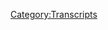 {{DEFAULTSORT:
    #_TRANSCRIPT_0379:December 13-16, 2019
}}{{Transcript
    | title         = [[379: December 13-16, 2019]]
    | caption       = [https://knowledgefight.libsyn.com/knowledge-fight-december-13-16-2019 Listen to this episode on Libsyn]
    | episodeNumber = [[379: December 13-16, 2019|379]]
    | length        = 02:05:43
}}

{{MessageBox
    | header     = Warning: Bot Generated Content
    | text       = This transcript was automatically generated by transcription software and likely contains many mistakes and misattributions. Please check the audio for definitive quotes, attribution, and context.
    | image      = N3yvass4myg91.webp
    | imagewidth = 50px
    | id         = warning
}}

{{TranscriptBlock
    | name      = Unknown Speaker
    | timestamp = 00:00:00.000
    | text      = â•¼â•¼â•¼â•¼ â•¾â•¼â•¼â•¼â•¼â•¼â•¼â•¼â•¼ â•¾â•¼â•¼â•¼â•¼â•¼â•¼â•¼â•¼â•¼â•¼â•¼â•¼â•¼ â•¾â•¼â•¼â•¼â•¼â•¼â•¼â•¼â•¼â•¼ â•¾â•¼â•¼â•¼â•¼â•¼â•¼â•¼â•¼â•¼â•¼â•¼â•¼â•¼â•¼â•¼â•¼â•¼â•¼â•¼â•¼â•¼â•¼â•¼â•¼â•¼â•¼â•¼â•¼â•¼â•¼â•¼â•¼â•¼â•¼â•¼â•¼ï¿½
}}

{{TranscriptBlock
    | name      = Unknown Speaker
    | timestamp = 00:00:30.000
    | text      = Dan and George knowledge fight.
}}

{{TranscriptBlock
    | name      = Unknown Speaker
    | timestamp = 00:00:34.960
    | text      = Need money.
}}

{{TranscriptBlock
    | name      = Unknown Speaker
    | timestamp = 00:00:39.359
    | text      = Andy and
}}

{{TranscriptBlock
    | name      = Unknown Speaker
    | timestamp = 00:00:42.240
    | text      = stop it.
}}

{{TranscriptBlock
    | name      = Unknown Speaker
    | timestamp = 00:00:46.159
    | text      = It's time to pray.
}}

{{TranscriptBlock
    | name      = Unknown Speaker
    | timestamp = 00:00:47.119
    | text      = Andy and Kansas.
}}

{{TranscriptBlock
    | name      = Unknown Speaker
    | timestamp = 00:00:48.000
    | text      = You're on the air.
}}

{{TranscriptBlock
    | name      = Unknown Speaker
    | timestamp = 00:00:48.479
    | text      = Thanks for holding.
}}

{{TranscriptBlock
    | name      = Unknown Speaker
    | timestamp = 00:00:49.359
    | text      = Hello, Alex.
}}

{{TranscriptBlock
    | name      = Unknown Speaker
    | timestamp = 00:00:50.079
    | text      = I'm a fan.
}}

{{TranscriptBlock
    | name      = Unknown Speaker
    | timestamp = 00:00:51.679
    | text      = I love your work.
}}

{{TranscriptBlock
    | name      = Unknown Speaker
    | timestamp = 00:00:52.960
    | text      = Knowledge fight.
}}

{{TranscriptBlock
    | name      = Unknown Speaker
    | timestamp = 00:00:55.679
    | text      = Knowledge fight.com.
}}

{{TranscriptBlock
    | name      = Unknown Speaker
    | timestamp = 00:00:58.399
    | text      = I love you.
}}

{{TranscriptBlock
    | name      = Unknown Speaker
    | timestamp = 00:00:59.280
    | text      = Hey, everybody.
}}

{{TranscriptBlock
    | name      = Unknown Speaker
    | timestamp = 00:01:00.000
    | text      = Welcome back to Knowledge Fight.
}}

{{TranscriptBlock
    | name      = Unknown Speaker
    | timestamp = 00:01:00.960
    | text      = I'm Dan.
}}

{{TranscriptBlock
    | name      = Unknown Speaker
    | timestamp = 00:01:01.359
    | text      = I'm Jordan.
}}

{{TranscriptBlock
    | name      = Unknown Speaker
    | timestamp = 00:01:01.840
    | text      = We're a couple of dudes.
}}

{{TranscriptBlock
    | name      = Unknown Speaker
    | timestamp = 00:01:02.560
    | text      = Like to sit around, drink novelty beverages,
}}

{{TranscriptBlock
    | name      = Unknown Speaker
    | timestamp = 00:01:04.159
    | text      = and talk a little bit about Alex Jones.
}}

{{TranscriptBlock
    | name      = Unknown Speaker
    | timestamp = 00:01:06.159
    | text      = Indeed, we are, Dan.
}}

{{TranscriptBlock
    | name      = Unknown Speaker
    | timestamp = 00:01:07.760
    | text      = Jordan.
}}

{{TranscriptBlock
    | name      = Unknown Speaker
    | timestamp = 00:01:08.400
    | text      = Dan.
}}

{{TranscriptBlock
    | name      = Unknown Speaker
    | timestamp = 00:01:08.799
    | text      = Jordan.
}}

{{TranscriptBlock
    | name      = Unknown Speaker
    | timestamp = 00:01:09.519
    | text      = Tis the reason for the Xmas season.
}}

{{TranscriptBlock
    | name      = Unknown Speaker
    | timestamp = 00:01:12.560
    | text      = What, Dan, pray tell, is your favorite Christmas treat?
}}

{{TranscriptBlock
    | name      = Unknown Speaker
    | timestamp = 00:01:16.079
    | text      = Favorite Christmas treat?
}}

{{TranscriptBlock
    | name      = Unknown Speaker
    | timestamp = 00:01:17.120
    | text      = I like peppermint bark.
}}

{{TranscriptBlock
    | name      = Unknown Speaker
    | timestamp = 00:01:19.840
    | text      = Peppermint bark?
}}

{{TranscriptBlock
    | name      = Unknown Speaker
    | timestamp = 00:01:20.560
    | text      = We've talked.
}}

{{TranscriptBlock
    | name      = Unknown Speaker
    | timestamp = 00:01:20.959
    | text      = I think we've talked about this before.
}}

{{TranscriptBlock
    | name      = Unknown Speaker
    | timestamp = 00:01:22.159
    | text      = I've been roundly attacked for this.
}}

{{TranscriptBlock
    | name      = Unknown Speaker
    | timestamp = 00:01:23.760
    | text      = I don't care to.
}}

{{TranscriptBlock
    | name      = Unknown Speaker
    | timestamp = 00:01:26.959
    | text      = I don't want to hear the bullshit.
}}

{{TranscriptBlock
    | name      = Unknown Speaker
    | timestamp = 00:01:28.719
    | text      = I like peppermint bark.
}}

{{TranscriptBlock
    | name      = Unknown Speaker
    | timestamp = 00:01:30.239
    | text      = Everyone can go fly at night.
}}

{{TranscriptBlock
    | name      = Unknown Speaker
    | timestamp = 00:01:31.920
    | text      = You know what, interestingly, though?
}}

{{TranscriptBlock
    | name      = Unknown Speaker
    | timestamp = 00:01:33.200
    | text      = Yeah, yeah, yeah.
}}

{{TranscriptBlock
    | name      = Unknown Speaker
    | timestamp = 00:01:33.840
    | text      = Heat candy canes.
}}

{{TranscriptBlock
    | name      = Unknown Speaker
    | timestamp = 00:01:34.640
    | text      = Heat candy canes love peppermint bark.
}}

{{TranscriptBlock
    | name      = Unknown Speaker
    | timestamp = 00:01:36.400
    | text      = Yep.
}}

{{TranscriptBlock
    | name      = Unknown Speaker
    | timestamp = 00:01:36.799
    | text      = Is it a texture thing?
}}

{{TranscriptBlock
    | name      = Unknown Speaker
    | timestamp = 00:01:38.079
    | text      = Partially, maybe.
}}

{{TranscriptBlock
    | name      = Unknown Speaker
    | timestamp = 00:01:38.879
    | text      = You just don't like the licking on the candy cane.
}}

{{TranscriptBlock
    | name      = Unknown Speaker
    | timestamp = 00:01:40.879
    | text      = I don't like the licking.
}}

{{TranscriptBlock
    | name      = Unknown Speaker
    | timestamp = 00:01:41.680
    | text      = No.
}}

{{TranscriptBlock
    | name      = Unknown Speaker
    | timestamp = 00:01:41.920
    | text      = I don't like hard candies, generally, as a whole.
}}

{{TranscriptBlock
    | name      = Unknown Speaker
    | timestamp = 00:01:44.319
    | text      = I think it's the combination of the chocolate and the peppermint as like texture,
}}

{{TranscriptBlock
    | name      = Unknown Speaker
    | timestamp = 00:01:49.200
    | text      = and then also the flavor.
}}

{{TranscriptBlock
    | name      = Unknown Speaker
    | timestamp = 00:01:50.719
    | text      = Like it's much better than the richness of dark chocolate.
}}

{{TranscriptBlock
    | name      = Unknown Speaker
    | timestamp = 00:01:54.560
    | text      = The peppermint comes together in a very nice combination.
}}

{{TranscriptBlock
    | name      = Unknown Speaker
    | timestamp = 00:01:58.799
    | text      = It's dark chocolate peppermint bark?
}}

{{TranscriptBlock
    | name      = Unknown Speaker
    | timestamp = 00:02:00.159
    | text      = That's your stuff?
}}

{{TranscriptBlock
    | name      = Unknown Speaker
    | timestamp = 00:02:00.799
    | text      = Yeah.
}}

{{TranscriptBlock
    | name      = Unknown Speaker
    | timestamp = 00:02:01.200
    | text      = Okay, all right.
}}

{{TranscriptBlock
    | name      = Unknown Speaker
    | timestamp = 00:02:01.920
    | text      = It's a much better flavor combo.
}}

{{TranscriptBlock
    | name      = Unknown Speaker
    | timestamp = 00:02:03.920
    | text      = I always think of the white chocolate stuff,
}}

{{TranscriptBlock
    | name      = Unknown Speaker
    | timestamp = 00:02:05.359
    | text      = just because I assume that peppermint makes everything white.
}}

{{TranscriptBlock
    | name      = Unknown Speaker
    | timestamp = 00:02:07.840
    | text      = They generally have like the dark and white.
}}

{{TranscriptBlock
    | name      = Unknown Speaker
    | timestamp = 00:02:10.400
    | text      = Peppermint is the KKK of the Christmas treats.
}}

{{TranscriptBlock
    | name      = Unknown Speaker
    | timestamp = 00:02:13.120
    | text      = Okay, yeah.
}}

{{TranscriptBlock
    | name      = Unknown Speaker
    | timestamp = 00:02:13.680
    | text      = I don't like all these attacks on my beloved peppermint bark.
}}

{{TranscriptBlock
    | name      = Unknown Speaker
    | timestamp = 00:02:17.840
    | text      = I'm not attacking it.
}}

{{TranscriptBlock
    | name      = Unknown Speaker
    | timestamp = 00:02:18.879
    | text      = My mom always used to make also like egg white cookies,
}}

{{TranscriptBlock
    | name      = Unknown Speaker
    | timestamp = 00:02:21.520
    | text      = the little meringue cookies.
}}

{{TranscriptBlock
    | name      = Unknown Speaker
    | timestamp = 00:02:23.039
    | text      = Oh yeah, I've never had one of those.
}}

{{TranscriptBlock
    | name      = Unknown Speaker
    | timestamp = 00:02:24.960
    | text      = I like those quite a bit, too.
}}

{{TranscriptBlock
    | name      = Unknown Speaker
    | timestamp = 00:02:26.159
    | text      = But I don't really know how to describe them,
}}

{{TranscriptBlock
    | name      = Unknown Speaker
    | timestamp = 00:02:27.840
    | text      = and this is an audio medium.
}}

{{TranscriptBlock
    | name      = Unknown Speaker
    | timestamp = 00:02:31.360
    | text      = But those would be nice.
}}

{{TranscriptBlock
    | name      = Unknown Speaker
    | timestamp = 00:02:32.639
    | text      = I don't know if those are traditionally Christmas,
}}

{{TranscriptBlock
    | name      = Unknown Speaker
    | timestamp = 00:02:34.719
    | text      = but I associate them with that.
}}

{{TranscriptBlock
    | name      = Unknown Speaker
    | timestamp = 00:02:36.719
    | text      = Yeah, of course.
}}

{{TranscriptBlock
    | name      = Unknown Speaker
    | timestamp = 00:02:37.439
    | text      = Any kind of homemade cookie, if it's a Christmas treat,
}}

{{TranscriptBlock
    | name      = Unknown Speaker
    | timestamp = 00:02:41.520
    | text      = or if it's on Christmas.
}}

{{TranscriptBlock
    | name      = Unknown Speaker
    | timestamp = 00:02:42.240
    | text      = Hate gingerbread in all its varieties.
}}

{{TranscriptBlock
    | name      = Unknown Speaker
    | timestamp = 00:02:44.719
    | text      = Gingerbread's gross.
}}

{{TranscriptBlock
    | name      = Unknown Speaker
    | timestamp = 00:02:45.840
    | text      = It's just there for building.
}}

{{TranscriptBlock
    | name      = Unknown Speaker
    | timestamp = 00:02:46.800
    | text      = We can agree on that.
}}

{{TranscriptBlock
    | name      = Unknown Speaker
    | timestamp = 00:02:48.800
    | text      = Since this podcast where I know a lot about peppermint bark,
}}

{{TranscriptBlock
    | name      = Unknown Speaker
    | timestamp = 00:02:50.719
    | text      = and I'm a little bit bitter about it, apparently.
}}

{{TranscriptBlock
    | name      = Unknown Speaker
    | timestamp = 00:02:52.960
    | text      = Very defensive.
}}

{{TranscriptBlock
    | name      = Unknown Speaker
    | timestamp = 00:02:53.759
    | text      = Yeah, and I know a lot about Alex Jones.
}}

{{TranscriptBlock
    | name      = Unknown Speaker
    | timestamp = 00:02:56.159
    | text      = And I know a lot about your defensiveness,
}}

{{TranscriptBlock
    | name      = Unknown Speaker
    | timestamp = 00:02:59.120
    | text      = but not a lot about Alex Jones.
}}

{{TranscriptBlock
    | name      = Unknown Speaker
    | timestamp = 00:03:01.039
    | text      = So Jordan, today we got an interesting episode.
}}

{{TranscriptBlock
    | name      = Unknown Speaker
    | timestamp = 00:03:03.039
    | text      = We're going to be going over December 13th to 16th, 2019.
}}

{{TranscriptBlock
    | name      = Unknown Speaker
    | timestamp = 00:03:06.639
    | text      = All right, okay.
}}

{{TranscriptBlock
    | name      = Unknown Speaker
    | timestamp = 00:03:08.400
    | text      = And I'm excited to get to that.
}}

{{TranscriptBlock
    | name      = Unknown Speaker
    | timestamp = 00:03:09.680
    | text      = But before we do, we got to take a moment to say thank you
}}

{{TranscriptBlock
    | name      = Unknown Speaker
    | timestamp = 00:03:11.759
    | text      = to some folks who have signed up and are supporting the show.
}}

{{TranscriptBlock
    | name      = Unknown Speaker
    | timestamp = 00:03:14.080
    | text      = So first of all, Wes, thank you so much.
}}

{{TranscriptBlock
    | name      = Unknown Speaker
    | timestamp = 00:03:15.840
    | text      = You are now a policy wonk.
}}

{{TranscriptBlock
    | name      = Unknown Speaker
    | timestamp = 00:03:16.879
    | text      = I'm a policy wonk.
}}

{{TranscriptBlock
    | name      = Unknown Speaker
    | timestamp = 00:03:17.919
    | text      = Thank you, Wes.
}}

{{TranscriptBlock
    | name      = Unknown Speaker
    | timestamp = 00:03:18.879
    | text      = Next, Michael, thank you so much.
}}

{{TranscriptBlock
    | name      = Unknown Speaker
    | timestamp = 00:03:20.240
    | text      = You are now policy wonk.
}}

{{TranscriptBlock
    | name      = Unknown Speaker
    | timestamp = 00:03:21.360
    | text      = I'm a policy wonk.
}}

{{TranscriptBlock
    | name      = Unknown Speaker
    | timestamp = 00:03:22.479
    | text      = Thank you, Michael.
}}

{{TranscriptBlock
    | name      = Unknown Speaker
    | timestamp = 00:03:23.039
    | text      = Thank you, Michael.
}}

{{TranscriptBlock
    | name      = Unknown Speaker
    | timestamp = 00:03:23.520
    | text      = Next, Bianca, thank you so much.
}}

{{TranscriptBlock
    | name      = Unknown Speaker
    | timestamp = 00:03:25.120
    | text      = You are now a policy wonk.
}}

{{TranscriptBlock
    | name      = Unknown Speaker
    | timestamp = 00:03:26.479
    | text      = I'm a policy wonk.
}}

{{TranscriptBlock
    | name      = Unknown Speaker
    | timestamp = 00:03:27.439
    | text      = Thank you, Bianca.
}}

{{TranscriptBlock
    | name      = Unknown Speaker
    | timestamp = 00:03:28.000
    | text      = Thank you.
}}

{{TranscriptBlock
    | name      = Unknown Speaker
    | timestamp = 00:03:28.479
    | text      = Next, Richard, thank you so much.
}}

{{TranscriptBlock
    | name      = Unknown Speaker
    | timestamp = 00:03:29.840
    | text      = You are now a policy wonk.
}}

{{TranscriptBlock
    | name      = Unknown Speaker
    | timestamp = 00:03:30.960
    | text      = I'm a policy wonk.
}}

{{TranscriptBlock
    | name      = Unknown Speaker
    | timestamp = 00:03:31.919
    | text      = Thank you, Richard.
}}

{{TranscriptBlock
    | name      = Unknown Speaker
    | timestamp = 00:03:32.960
    | text      = Next, Schlassel.
}}

{{TranscriptBlock
    | name      = Unknown Speaker
    | timestamp = 00:03:34.479
    | text      = Thank you so much.
}}

{{TranscriptBlock
    | name      = Unknown Speaker
    | timestamp = 00:03:35.199
    | text      = You are now a policy wonk.
}}

{{TranscriptBlock
    | name      = Unknown Speaker
    | timestamp = 00:03:36.400
    | text      = I'm a policy wonk.
}}

{{TranscriptBlock
    | name      = Unknown Speaker
    | timestamp = 00:03:37.439
    | text      = Thank you very much Schlassel.
}}

{{TranscriptBlock
    | name      = Unknown Speaker
    | timestamp = 00:03:38.800
    | text      = Next, Christine, thank you so much.
}}

{{TranscriptBlock
    | name      = Unknown Speaker
    | timestamp = 00:03:40.319
    | text      = You are now a policy wonk.
}}

{{TranscriptBlock
    | name      = Unknown Speaker
    | timestamp = 00:03:41.439
    | text      = I'm a policy wonk.
}}

{{TranscriptBlock
    | name      = Unknown Speaker
    | timestamp = 00:03:42.560
    | text      = Thank you, Christine.
}}

{{TranscriptBlock
    | name      = Unknown Speaker
    | timestamp = 00:03:43.759
    | text      = Next, I am the whistleblower.
}}

{{TranscriptBlock
    | name      = Unknown Speaker
    | timestamp = 00:03:45.199
    | text      = Thank you so much.
}}

{{TranscriptBlock
    | name      = Unknown Speaker
    | timestamp = 00:03:45.919
    | text      = You are now a policy wonk.
}}

{{TranscriptBlock
    | name      = Unknown Speaker
    | timestamp = 00:03:47.120
    | text      = I'm a policy wonk.
}}

{{TranscriptBlock
    | name      = Unknown Speaker
    | timestamp = 00:03:48.120
    | text      = Thank you.
}}

{{TranscriptBlock
    | name      = Unknown Speaker
    | timestamp = 00:03:49.120
    | text      = I am the whistleblower.
}}

{{TranscriptBlock
    | name      = Unknown Speaker
    | timestamp = 00:03:50.120
    | text      = And finally, I'd like to say thank you to somebody who donated on elevated level.
}}

{{TranscriptBlock
    | name      = Unknown Speaker
    | timestamp = 00:03:53.280
    | text      = We appreciate that very much.
}}

{{TranscriptBlock
    | name      = Unknown Speaker
    | timestamp = 00:03:54.460
    | text      = So Austin, with an E, A-U-S-T-E-N.
}}

{{TranscriptBlock
    | name      = Unknown Speaker
    | timestamp = 00:03:59.240
    | text      = Thank you so much.
}}

{{TranscriptBlock
    | name      = Unknown Speaker
    | timestamp = 00:04:00.240
    | text      = You are now a technocrat.
}}

{{TranscriptBlock
    | name      = Unknown Speaker
    | timestamp = 00:04:01.240
    | text      = I'm a policy wonk.
}}

{{TranscriptBlock
    | name      = Unknown Speaker
    | timestamp = 00:04:02.240
    | text      = Crikey, mate.
}}

{{TranscriptBlock
    | name      = Unknown Speaker
    | timestamp = 00:04:03.240
    | text      = That's fantastic.
}}

{{TranscriptBlock
    | name      = Unknown Speaker
    | timestamp = 00:04:04.240
    | text      = Have yourself a brew.
}}

{{TranscriptBlock
    | name      = Unknown Speaker
    | timestamp = 00:04:05.240
    | text      = How's your 401k doing, bro?
}}

{{TranscriptBlock
    | name      = Unknown Speaker
    | timestamp = 00:04:06.240
    | text      = All right.
}}

{{TranscriptBlock
    | name      = Unknown Speaker
    | timestamp = 00:04:07.240
    | text      = We got to go full tilt boogie on this, Watson, all right?
}}

{{TranscriptBlock
    | name      = Unknown Speaker
    | timestamp = 00:04:09.400
    | text      = Let's just get down to business.
}}

{{TranscriptBlock
    | name      = Unknown Speaker
    | timestamp = 00:04:10.900
    | text      = We ain't making that money off that heroin.
}}

{{TranscriptBlock
    | name      = Unknown Speaker
    | timestamp = 00:04:12.960
    | text      = Why are you pimps so good?
}}

{{TranscriptBlock
    | name      = Unknown Speaker
    | timestamp = 00:04:14.900
    | text      = My neck is freakishly large.
}}

{{TranscriptBlock
    | name      = Unknown Speaker
    | timestamp = 00:04:16.540
    | text      = I declare info war on you.
}}

{{TranscriptBlock
    | name      = Unknown Speaker
    | timestamp = 00:04:19.360
    | text      = Thank you so much, Austin.
}}

{{TranscriptBlock
    | name      = Unknown Speaker
    | timestamp = 00:04:20.360
    | text      = Yes.
}}

{{TranscriptBlock
    | name      = Unknown Speaker
    | timestamp = 00:04:21.360
    | text      = Thank you very much, Austin.
}}

{{TranscriptBlock
    | name      = Unknown Speaker
    | timestamp = 00:04:22.360
    | text      = If you're out there listening, you're thinking, hey, I enjoy this show.
}}

{{TranscriptBlock
    | name      = Unknown Speaker
    | timestamp = 00:04:23.839
    | text      = I'd like to support these gents, too.
}}

{{TranscriptBlock
    | name      = Unknown Speaker
    | timestamp = 00:04:25.120
    | text      = You can do that by going to our website, knowledgefight.com, clicking the button that says support the
}}

{{TranscriptBlock
    | name      = Unknown Speaker
    | timestamp = 00:04:28.480
    | text      = show.
}}

{{TranscriptBlock
    | name      = Unknown Speaker
    | timestamp = 00:04:29.480
    | text      = We would appreciate it.
}}

{{TranscriptBlock
    | name      = Unknown Speaker
    | timestamp = 00:04:30.480
    | text      = We would be very grateful.
}}

{{TranscriptBlock
    | name      = Unknown Speaker
    | timestamp = 00:04:31.480
    | text      = And while we're on the subject of thanking folks, I'd like to give a thank you out to
}}

{{TranscriptBlock
    | name      = Unknown Speaker
    | timestamp = 00:04:33.800
    | text      = Robert Evans and Behind the Bastards.
}}

{{TranscriptBlock
    | name      = Unknown Speaker
    | timestamp = 00:04:35.879
    | text      = We are the guests this week, if you'd enjoy checking us out over there.
}}

{{TranscriptBlock
    | name      = Unknown Speaker
    | timestamp = 00:04:40.920
    | text      = And I got to get a little bit defensive, too, about myself.
}}

{{TranscriptBlock
    | name      = Unknown Speaker
    | timestamp = 00:04:46.399
    | text      = About yourself.
}}

{{TranscriptBlock
    | name      = Unknown Speaker
    | timestamp = 00:04:47.399
    | text      = Why?
}}

{{TranscriptBlock
    | name      = Unknown Speaker
    | timestamp = 00:04:48.399
    | text      = I need to stop trying to make jokes at the beginning of those episodes.
}}

{{TranscriptBlock
    | name      = Unknown Speaker
    | timestamp = 00:04:52.759
    | text      = The last two times we've been on there, I've tried to open with a joke and it has fallen
}}

{{TranscriptBlock
    | name      = Unknown Speaker
    | timestamp = 00:04:57.439
    | text      = flat.
}}

{{TranscriptBlock
    | name      = Unknown Speaker
    | timestamp = 00:04:58.439
    | text      = And I look like a fucking asshole.
}}

{{TranscriptBlock
    | name      = Unknown Speaker
    | timestamp = 00:05:02.439
    | text      = It takes you a little bit to get revved up into the flow of things.
}}

{{TranscriptBlock
    | name      = Unknown Speaker
    | timestamp = 00:05:05.240
    | text      = I think you crushed it.
}}

{{TranscriptBlock
    | name      = Unknown Speaker
    | timestamp = 00:05:06.240
    | text      = When we came on, I think you crushed it immediately following that terrible Mike Adams episode.
}}

{{TranscriptBlock
    | name      = Unknown Speaker
    | timestamp = 00:05:11.720
    | text      = I made a joke about us being the first repeat guest was supposed to be a joke.
}}

{{TranscriptBlock
    | name      = Unknown Speaker
    | timestamp = 00:05:17.720
    | text      = We just stared at you.
}}

{{TranscriptBlock
    | name      = Unknown Speaker
    | timestamp = 00:05:19.120
    | text      = Just stared at you.
}}

{{TranscriptBlock
    | name      = Unknown Speaker
    | timestamp = 00:05:20.120
    | text      = There was five minutes of stunned silence.
}}

{{TranscriptBlock
    | name      = Unknown Speaker
    | timestamp = 00:05:21.720
    | text      = And in this episode, I tried to make a joke about how Chicago is a big city.
}}

{{TranscriptBlock
    | name      = Unknown Speaker
    | timestamp = 00:05:25.480
    | text      = You can have anybody as a guest, but you chose us.
}}

{{TranscriptBlock
    | name      = Unknown Speaker
    | timestamp = 00:05:28.000
    | text      = I look like a goddamn narcissist.
}}

{{TranscriptBlock
    | name      = Unknown Speaker
    | timestamp = 00:05:30.360
    | text      = I was trying to lead into saying like, you could have had Rahm Emanuel.
}}

{{TranscriptBlock
    | name      = Unknown Speaker
    | timestamp = 00:05:33.800
    | text      = Yes.
}}

{{TranscriptBlock
    | name      = Unknown Speaker
    | timestamp = 00:05:34.800
    | text      = Yeah.
}}

{{TranscriptBlock
    | name      = Unknown Speaker
    | timestamp = 00:05:35.800
    | text      = Somebody with particularly weird views on food.
}}

{{TranscriptBlock
    | name      = Unknown Speaker
    | timestamp = 00:05:37.839
    | text      = Something like, yeah, some guy who's a deep dish pizza enthusiast.
}}

{{TranscriptBlock
    | name      = Unknown Speaker
    | timestamp = 00:05:41.639
    | text      = Could have, could have been anybody about ketchup on hot dogs could have had any guests,
}}

{{TranscriptBlock
    | name      = Unknown Speaker
    | timestamp = 00:05:45.560
    | text      = but you know, OK, it's OK.
}}

{{TranscriptBlock
    | name      = Unknown Speaker
    | timestamp = 00:05:48.839
    | text      = No joke.
}}

{{TranscriptBlock
    | name      = Unknown Speaker
    | timestamp = 00:05:49.839
    | text      = OK.
}}

{{TranscriptBlock
    | name      = Unknown Speaker
    | timestamp = 00:05:50.839
    | text      = Anyway, despite that, I really appreciate it.
}}

{{TranscriptBlock
    | name      = Unknown Speaker
    | timestamp = 00:05:52.560
    | text      = Yeah.
}}

{{TranscriptBlock
    | name      = Unknown Speaker
    | timestamp = 00:05:53.560
    | text      = It's a huge thank you to Robert and a huge apology for me trying to be funny.
}}

{{TranscriptBlock
    | name      = Unknown Speaker
    | timestamp = 00:05:58.240
    | text      = Cut that the fuck out.
}}

{{TranscriptBlock
    | name      = Unknown Speaker
    | timestamp = 00:06:00.920
    | text      = That's that's hey, that's my main issue.
}}

{{TranscriptBlock
    | name      = Unknown Speaker
    | timestamp = 00:06:02.839
    | text      = I have a huge problem trying to be funny.
}}

{{TranscriptBlock
    | name      = Unknown Speaker
    | timestamp = 00:06:05.300
    | text      = So Jordan, like I said, we're doing December 13th to 16th today.
}}

{{TranscriptBlock
    | name      = Unknown Speaker
    | timestamp = 00:06:09.199
    | text      = And we're I realize that it's been a little while since we've had an out of context drop.
}}

{{TranscriptBlock
    | name      = Unknown Speaker
    | timestamp = 00:06:13.600
    | text      = Oh, yeah.
}}

{{TranscriptBlock
    | name      = Unknown Speaker
    | timestamp = 00:06:14.600
    | text      = So here's a nice out of context drop from today's show.
}}

{{TranscriptBlock
    | name      = Unknown Speaker
    | timestamp = 00:06:17.600
    | text      = Have yourself a merry, merry Christmas from the wars.
}}

{{TranscriptBlock
    | name      = Unknown Speaker
    | timestamp = 00:06:24.199
    | text      = Love it.
}}

{{TranscriptBlock
    | name      = Unknown Speaker
    | timestamp = 00:06:26.399
    | text      = That's like a card you get in the mail right there.
}}

{{TranscriptBlock
    | name      = Unknown Speaker
    | timestamp = 00:06:30.600
    | text      = That makes me feel great.
}}

{{TranscriptBlock
    | name      = Unknown Speaker
    | timestamp = 00:06:32.560
    | text      = That's one of the cards you open it up and it starts playing that song for you.
}}

{{TranscriptBlock
    | name      = Unknown Speaker
    | timestamp = 00:06:35.779
    | text      = That's audio peppermint bark for me.
}}

{{TranscriptBlock
    | name      = Unknown Speaker
    | timestamp = 00:06:37.720
    | text      = Oh, man.
}}

{{TranscriptBlock
    | name      = Unknown Speaker
    | timestamp = 00:06:38.720
    | text      = I think that's a curse to get a merry Christmas for me for certainly.
}}

{{TranscriptBlock
    | name      = Unknown Speaker
    | timestamp = 00:06:42.439
    | text      = Yeah.
}}

{{TranscriptBlock
    | name      = Unknown Speaker
    | timestamp = 00:06:43.439
    | text      = So the last we checked in on the present day stuff, we had a situation where Alex was really
}}

{{TranscriptBlock
    | name      = Unknown Speaker
    | timestamp = 00:06:47.980
    | text      = going hard on this.
}}

{{TranscriptBlock
    | name      = Unknown Speaker
    | timestamp = 00:06:49.279
    | text      = There might go chipping homeless folks.
}}

{{TranscriptBlock
    | name      = Unknown Speaker
    | timestamp = 00:06:51.839
    | text      = And I'm going to cut a chip out of somebody on air and chips out of out of people's fucking
}}

{{TranscriptBlock
    | name      = Unknown Speaker
    | timestamp = 00:06:57.199
    | text      = body.
}}

{{TranscriptBlock
    | name      = Unknown Speaker
    | timestamp = 00:06:58.199
    | text      = Can't get we're sorting out the HIPAA forms.
}}

{{TranscriptBlock
    | name      = Unknown Speaker
    | timestamp = 00:07:00.519
    | text      = Right.
}}

{{TranscriptBlock
    | name      = Unknown Speaker
    | timestamp = 00:07:01.519
    | text      = Otherwise, we got this set up.
}}

{{TranscriptBlock
    | name      = Unknown Speaker
    | timestamp = 00:07:03.279
    | text      = Everyone's going to love it.
}}

{{TranscriptBlock
    | name      = Unknown Speaker
    | timestamp = 00:07:04.639
    | text      = That's gone.
}}

{{TranscriptBlock
    | name      = Unknown Speaker
    | timestamp = 00:07:05.639
    | text      = That's dropped.
}}

{{TranscriptBlock
    | name      = Unknown Speaker
    | timestamp = 00:07:06.639
    | text      = Never, never spoken of again.
}}

{{TranscriptBlock
    | name      = Unknown Speaker
    | timestamp = 00:07:07.639
    | text      = I don't believe so.
}}

{{TranscriptBlock
    | name      = Unknown Speaker
    | timestamp = 00:07:08.639
    | text      = No, that sounds right.
}}

{{TranscriptBlock
    | name      = Unknown Speaker
    | timestamp = 00:07:09.639
    | text      = Because Owen Troyer interrupted the impeachment inquiry and made a big deal out of it.
}}

{{TranscriptBlock
    | name      = Unknown Speaker
    | timestamp = 00:07:16.199
    | text      = And that got distracted, Alex.
}}

{{TranscriptBlock
    | name      = Unknown Speaker
    | timestamp = 00:07:17.600
    | text      = And now he does not care about the people experiencing homelessness in Austin.
}}

{{TranscriptBlock
    | name      = Unknown Speaker
    | timestamp = 00:07:21.600
    | text      = He does not care about microchipping.
}}

{{TranscriptBlock
    | name      = Unknown Speaker
    | timestamp = 00:07:23.439
    | text      = Why would you?
}}

{{TranscriptBlock
    | name      = Unknown Speaker
    | timestamp = 00:07:24.439
    | text      = So Thursday.
}}

{{TranscriptBlock
    | name      = Unknown Speaker
    | timestamp = 00:07:25.439
    | text      = Waiting for him to say he can't afford a scalpel anymore.
}}

{{TranscriptBlock
    | name      = Unknown Speaker
    | timestamp = 00:07:28.339
    | text      = We would.
}}

{{TranscriptBlock
    | name      = Unknown Speaker
    | timestamp = 00:07:29.339
    | text      = We'd love to, but we just don't.
}}

{{TranscriptBlock
    | name      = Unknown Speaker
    | timestamp = 00:07:30.339
    | text      = I can't use a razor blade.
}}

{{TranscriptBlock
    | name      = Unknown Speaker
    | timestamp = 00:07:31.720
    | text      = Literally just can't afford the HIPAA forms.
}}

{{TranscriptBlock
    | name      = Unknown Speaker
    | timestamp = 00:07:34.079
    | text      = Yeah.
}}

{{TranscriptBlock
    | name      = Unknown Speaker
    | timestamp = 00:07:35.079
    | text      = That's the issue.
}}

{{TranscriptBlock
    | name      = Unknown Speaker
    | timestamp = 00:07:36.079
    | text      = So he Thursday was the day that those depositions dropped of Alex, Paul Joseph Watson and Rob
}}

{{TranscriptBlock
    | name      = Unknown Speaker
    | timestamp = 00:07:43.639
    | text      = Dew.
}}

{{TranscriptBlock
    | name      = Unknown Speaker
    | timestamp = 00:07:44.639
    | text      = Right.
}}

{{TranscriptBlock
    | name      = Unknown Speaker
    | timestamp = 00:07:45.639
    | text      = And so we went over that on on Monday's episode and I figured like, let's see if there's any
}}

{{TranscriptBlock
    | name      = Unknown Speaker
    | timestamp = 00:07:49.519
    | text      = kind of a weird response to that, like because Alex is pretty responsive to news about himself
}}

{{TranscriptBlock
    | name      = Unknown Speaker
    | timestamp = 00:07:55.519
    | text      = for sure.
}}

{{TranscriptBlock
    | name      = Unknown Speaker
    | timestamp = 00:07:56.519
    | text      = For sure.
}}

{{TranscriptBlock
    | name      = Unknown Speaker
    | timestamp = 00:07:57.519
    | text      = So I decided to jump in on Friday.
}}

{{TranscriptBlock
    | name      = Unknown Speaker
    | timestamp = 00:07:59.319
    | text      = And one of the things that I found was that Alex was not hosting on Friday.
}}

{{TranscriptBlock
    | name      = Unknown Speaker
    | timestamp = 00:08:03.199
    | text      = Not a surprise.
}}

{{TranscriptBlock
    | name      = Unknown Speaker
    | timestamp = 00:08:04.199
    | text      = He recorded a little introduction for the show that sounds like he's speaking from inside
}}

{{TranscriptBlock
    | name      = Unknown Speaker
    | timestamp = 00:08:08.319
    | text      = a Nalgene bottle.
}}

{{TranscriptBlock
    | name      = Unknown Speaker
    | timestamp = 00:08:10.079
    | text      = It is Friday the 13th, 2019.
}}

{{TranscriptBlock
    | name      = Unknown Speaker
    | timestamp = 00:08:13.079
    | text      = I am your host, Alex Jones.
}}

{{TranscriptBlock
    | name      = Unknown Speaker
    | timestamp = 00:08:15.740
    | text      = This is going to be a very informative and very important transmission.
}}

{{TranscriptBlock
    | name      = Unknown Speaker
    | timestamp = 00:08:20.800
    | text      = Tom Papert is going to be steering the ship.
}}

{{TranscriptBlock
    | name      = Unknown Speaker
    | timestamp = 00:08:24.579
    | text      = Those two things cannot exist in the same space.
}}

{{TranscriptBlock
    | name      = Unknown Speaker
    | timestamp = 00:08:27.519
    | text      = An important, informative show hosted by Tom Papert is a contradiction in terms.
}}

{{TranscriptBlock
    | name      = Unknown Speaker
    | timestamp = 00:08:33.039
    | text      = So I did not listen to that episode.
}}

{{TranscriptBlock
    | name      = Unknown Speaker
    | timestamp = 00:08:35.000
    | text      = I do not care what Tom Papert's bring to the table.
}}

{{TranscriptBlock
    | name      = Unknown Speaker
    | timestamp = 00:08:38.600
    | text      = So we jump to Sunday, the whether that be the 15th, Sunday the 15th.
}}

{{TranscriptBlock
    | name      = Unknown Speaker
    | timestamp = 00:08:43.799
    | text      = Yeah.
}}

{{TranscriptBlock
    | name      = Unknown Speaker
    | timestamp = 00:08:44.799
    | text      = Like Alex will be back.
}}

{{TranscriptBlock
    | name      = Unknown Speaker
    | timestamp = 00:08:45.799
    | text      = He'll be talking about stuff.
}}

{{TranscriptBlock
    | name      = Unknown Speaker
    | timestamp = 00:08:46.799
    | text      = We're just taking a day.
}}

{{TranscriptBlock
    | name      = Unknown Speaker
    | timestamp = 00:08:47.799
    | text      = Whatever.
}}

{{TranscriptBlock
    | name      = Unknown Speaker
    | timestamp = 00:08:48.799
    | text      = Oh, and Troyer's hosting.
}}

{{TranscriptBlock
    | name      = Unknown Speaker
    | timestamp = 00:08:49.799
    | text      = Of course.
}}

{{TranscriptBlock
    | name      = Unknown Speaker
    | timestamp = 00:08:50.799
    | text      = Oh, get out of here.
}}

{{TranscriptBlock
    | name      = Unknown Speaker
    | timestamp = 00:08:51.799
    | text      = All right.
}}

{{TranscriptBlock
    | name      = Unknown Speaker
    | timestamp = 00:08:52.799
    | text      = So we got to go to the 16th and Alex is it's really easy to cover everything up today.
}}

{{TranscriptBlock
    | name      = Unknown Speaker
    | timestamp = 00:08:58.039
    | text      = If we're covering the 13th through the 16th, we've really gotten through the 13th through
}}

{{TranscriptBlock
    | name      = Unknown Speaker
    | timestamp = 00:09:01.960
    | text      = the 15th quiz, 10 minutes of the last day of our coverage will be a 45 minute episode.
}}

{{TranscriptBlock
    | name      = Unknown Speaker
    | timestamp = 00:09:08.720
    | text      = Alex is in studio on the 16th and he starts off on a really weird note and I'm going to
}}

{{TranscriptBlock
    | name      = Unknown Speaker
    | timestamp = 00:09:14.360
    | text      = jail.
}}

{{TranscriptBlock
    | name      = Unknown Speaker
    | timestamp = 00:09:15.360
    | text      = I'm going to give you this upfront, maybe by way of an apology, maybe by way of a explanation.
}}

{{TranscriptBlock
    | name      = Unknown Speaker
    | timestamp = 00:09:22.879
    | text      = Some of the way I'm going to cover this episode is heavily informed by Alex is deposition
}}

{{TranscriptBlock
    | name      = Unknown Speaker
    | timestamp = 00:09:29.759
    | text      = and a lot of the other stuff in those depositions that we covered on Monday's show.
}}

{{TranscriptBlock
    | name      = Unknown Speaker
    | timestamp = 00:09:35.360
    | text      = I figured we now understand a way that Alex defends his broadcast.
}}

{{TranscriptBlock
    | name      = Unknown Speaker
    | timestamp = 00:09:40.759
    | text      = It's all about his feelings.
}}

{{TranscriptBlock
    | name      = Unknown Speaker
    | timestamp = 00:09:41.759
    | text      = It's about his feelings.
}}

{{TranscriptBlock
    | name      = Unknown Speaker
    | timestamp = 00:09:42.759
    | text      = It's about his feelings.
}}

{{TranscriptBlock
    | name      = Unknown Speaker
    | timestamp = 00:09:43.759
    | text      = Blurring the line of what's fact and what's opinion.
}}

{{TranscriptBlock
    | name      = Unknown Speaker
    | timestamp = 00:09:46.559
    | text      = I don't think there is a line and neither of them exist anymore.
}}

{{TranscriptBlock
    | name      = Unknown Speaker
    | timestamp = 00:09:50.799
    | text      = As an exercise to an extent, I am going to frame a lot of my response in terms of asking
}}

{{TranscriptBlock
    | name      = Unknown Speaker
    | timestamp = 00:09:58.080
    | text      = these questions and looking at this as is this is feelings that might get a little bit
}}

{{TranscriptBlock
    | name      = Unknown Speaker
    | timestamp = 00:10:05.200
    | text      = tired throughout the course.
}}

{{TranscriptBlock
    | name      = Unknown Speaker
    | timestamp = 00:10:08.320
    | text      = I might sound like a broken record at times.
}}

{{TranscriptBlock
    | name      = Unknown Speaker
    | timestamp = 00:10:11.840
    | text      = Warning, only listen to the first half of whatever happens.
}}

{{TranscriptBlock
    | name      = Unknown Speaker
    | timestamp = 00:10:15.600
    | text      = So Alex is a bit fucked up at the beginning of this show.
}}

{{TranscriptBlock
    | name      = Unknown Speaker
    | timestamp = 00:10:19.440
    | text      = Trump's demanding action, but I have a gut feeling things have changed now.
}}

{{TranscriptBlock
    | name      = Unknown Speaker
    | timestamp = 00:10:23.480
    | text      = The global has had a deal to back off.
}}

{{TranscriptBlock
    | name      = Unknown Speaker
    | timestamp = 00:10:25.399
    | text      = They haven't backed off, and because of this impeachment, that behind the scenes deal of
}}

{{TranscriptBlock
    | name      = Unknown Speaker
    | timestamp = 00:10:29.919
    | text      = detente is over.
}}

{{TranscriptBlock
    | name      = Unknown Speaker
    | timestamp = 00:10:32.919
    | text      = We'll be back.
}}

{{TranscriptBlock
    | name      = Unknown Speaker
    | timestamp = 00:10:36.080
    | text      = Stay with us.
}}

{{TranscriptBlock
    | name      = Unknown Speaker
    | timestamp = 00:10:37.080
    | text      = So he's talking about the fact that impeachment is proceeding.
}}

{{TranscriptBlock
    | name      = Unknown Speaker
    | timestamp = 00:10:40.960
    | text      = It's keeping on going forward, and that's a really interesting clip to listen to in
}}

{{TranscriptBlock
    | name      = Unknown Speaker
    | timestamp = 00:10:44.639
    | text      = the aftermath of the deposition in that Sandy Hook lawsuit.
}}

{{TranscriptBlock
    | name      = Unknown Speaker
    | timestamp = 00:10:48.240
    | text      = There's a bunch of little things that Alex says that make what he's saying mean literally
}}

{{TranscriptBlock
    | name      = Unknown Speaker
    | timestamp = 00:10:52.159
    | text      = nothing, but the intended impact of his words based on the context of his show in the recent
}}

{{TranscriptBlock
    | name      = Unknown Speaker
    | timestamp = 00:10:57.000
    | text      = weeks is anything but meaningless.
}}

{{TranscriptBlock
    | name      = Unknown Speaker
    | timestamp = 00:11:00.039
    | text      = The first point is Alex says that he has, quote, a gut feeling that things have changed
}}

{{TranscriptBlock
    | name      = Unknown Speaker
    | timestamp = 00:11:05.039
    | text      = now.
}}

{{TranscriptBlock
    | name      = Unknown Speaker
    | timestamp = 00:11:06.039
    | text      = Granted, we know that he said approximately 10,000 times that his gut is literally never
}}

{{TranscriptBlock
    | name      = Unknown Speaker
    | timestamp = 00:11:09.759
    | text      = wrong and he has literal psychic powers, but at the end of the day, all he's doing here
}}

{{TranscriptBlock
    | name      = Unknown Speaker
    | timestamp = 00:11:13.980
    | text      = is expressing his feelings.
}}

{{TranscriptBlock
    | name      = Unknown Speaker
    | timestamp = 00:11:15.240
    | text      = He has a gut feeling.
}}

{{TranscriptBlock
    | name      = Unknown Speaker
    | timestamp = 00:11:17.080
    | text      = That's true.
}}

{{TranscriptBlock
    | name      = Unknown Speaker
    | timestamp = 00:11:18.080
    | text      = Nothing actually has changed.
}}

{{TranscriptBlock
    | name      = Unknown Speaker
    | timestamp = 00:11:19.080
    | text      = He has no proof that anything has changed.
}}

{{TranscriptBlock
    | name      = Unknown Speaker
    | timestamp = 00:11:20.919
    | text      = It's just a feeling he has that things have changed.
}}

{{TranscriptBlock
    | name      = Unknown Speaker
    | timestamp = 00:11:24.200
    | text      = From there, Alex jumps to talking about an imaginary behind-the-scenes deal the globalists
}}

{{TranscriptBlock
    | name      = Unknown Speaker
    | timestamp = 00:11:28.759
    | text      = had to back off, which they're not honoring.
}}

{{TranscriptBlock
    | name      = Unknown Speaker
    | timestamp = 00:11:31.960
    | text      = This is not a feeling.
}}

{{TranscriptBlock
    | name      = Unknown Speaker
    | timestamp = 00:11:33.399
    | text      = This is something Alex is directly asserting as a fact.
}}

{{TranscriptBlock
    | name      = Unknown Speaker
    | timestamp = 00:11:36.659
    | text      = The globalists had a deal in place to back down.
}}

{{TranscriptBlock
    | name      = Unknown Speaker
    | timestamp = 00:11:40.360
    | text      = They are not backing down, so detente is over.
}}

{{TranscriptBlock
    | name      = Unknown Speaker
    | timestamp = 00:11:43.779
    | text      = This behind-the-scenes deal isn't real, but the claim Alex is making involves a real imaginary
}}

{{TranscriptBlock
    | name      = Unknown Speaker
    | timestamp = 00:11:49.639
    | text      = thing.
}}

{{TranscriptBlock
    | name      = Unknown Speaker
    | timestamp = 00:11:50.639
    | text      = Now, to further complicate things, Alex is using his feelings, namely that something
}}

{{TranscriptBlock
    | name      = Unknown Speaker
    | timestamp = 00:11:55.480
    | text      = has changed, to assert that this imaginary deal is not being held up by the globalist
}}

{{TranscriptBlock
    | name      = Unknown Speaker
    | timestamp = 00:12:00.200
    | text      = side.
}}

{{TranscriptBlock
    | name      = Unknown Speaker
    | timestamp = 00:12:01.200
    | text      = The way Alex is reporting on this real imaginary thing is being affected by his feelings.
}}

{{TranscriptBlock
    | name      = Unknown Speaker
    | timestamp = 00:12:06.919
    | text      = The headline is that detente is over and the globalists are breaking the deal, but that's
}}

{{TranscriptBlock
    | name      = Unknown Speaker
    | timestamp = 00:12:11.279
    | text      = strictly based on Alex's feelings about a real imaginary thing.
}}

{{TranscriptBlock
    | name      = Unknown Speaker
    | timestamp = 00:12:15.480
    | text      = Yeah.
}}

{{TranscriptBlock
    | name      = Unknown Speaker
    | timestamp = 00:12:16.480
    | text      = Yeah.
}}

{{TranscriptBlock
    | name      = Unknown Speaker
    | timestamp = 00:12:17.480
    | text      = The reason why this is so particularly upsetting in this case is because that for the last
}}

{{TranscriptBlock
    | name      = Unknown Speaker
    | timestamp = 00:12:21.639
    | text      = week or so, we've heard Alex very, very consistently work himself into a frenzy, particularly at
}}

{{TranscriptBlock
    | name      = Unknown Speaker
    | timestamp = 00:12:27.720
    | text      = the end of his shows, to the point where he declares that if the globalists don't back
}}

{{TranscriptBlock
    | name      = Unknown Speaker
    | timestamp = 00:12:31.799
    | text      = off, it might be time to start killing people.
}}

{{TranscriptBlock
    | name      = Unknown Speaker
    | timestamp = 00:12:35.120
    | text      = He's not directly saying that the time has come here at the beginning of this episode,
}}

{{TranscriptBlock
    | name      = Unknown Speaker
    | timestamp = 00:12:40.159
    | text      = but if you're a regular listener of Alex's program, I think you'd be able to put two
}}

{{TranscriptBlock
    | name      = Unknown Speaker
    | timestamp = 00:12:43.799
    | text      = and two together.
}}

{{TranscriptBlock
    | name      = Unknown Speaker
    | timestamp = 00:12:45.639
    | text      = He's established that if the globalists don't back down, there's going to be justified violence
}}

{{TranscriptBlock
    | name      = Unknown Speaker
    | timestamp = 00:12:49.639
    | text      = done against them.
}}

{{TranscriptBlock
    | name      = Unknown Speaker
    | timestamp = 00:12:51.320
    | text      = And now here, he's opening his Monday show by explicitly announcing that there's an imaginary
}}

{{TranscriptBlock
    | name      = Unknown Speaker
    | timestamp = 00:12:55.879
    | text      = behind the scenes deal for the globalists to back up off, which they have broken and
}}

{{TranscriptBlock
    | name      = Unknown Speaker
    | timestamp = 00:13:01.120
    | text      = detente is over.
}}

{{TranscriptBlock
    | name      = Unknown Speaker
    | timestamp = 00:13:02.700
    | text      = The proof that his imaginary deal has been broken is just his gut feelings.
}}

{{TranscriptBlock
    | name      = Unknown Speaker
    | timestamp = 00:13:08.799
    | text      = I don't think that Alex's listeners will hear that as a call that the time for killing has
}}

{{TranscriptBlock
    | name      = Unknown Speaker
    | timestamp = 00:13:12.159
    | text      = come and then they'll start shooting people, nor do I really think that that's how Alex
}}

{{TranscriptBlock
    | name      = Unknown Speaker
    | timestamp = 00:13:16.279
    | text      = meant any of this.
}}

{{TranscriptBlock
    | name      = Unknown Speaker
    | timestamp = 00:13:17.879
    | text      = I just think that because he's so reliant on made up shit and reporting things based
}}

{{TranscriptBlock
    | name      = Unknown Speaker
    | timestamp = 00:13:22.120
    | text      = on his feelings, sometimes he has literally no idea how the things he's saying play into
}}

{{TranscriptBlock
    | name      = Unknown Speaker
    | timestamp = 00:13:26.360
    | text      = the larger context of his work.
}}

{{TranscriptBlock
    | name      = Unknown Speaker
    | timestamp = 00:13:28.879
    | text      = And that is dangerous.
}}

{{TranscriptBlock
    | name      = Unknown Speaker
    | timestamp = 00:13:30.200
    | text      = Yeah, that makes, yeah, no, he's not even tying together the fact that if the deal is
}}

{{TranscriptBlock
    | name      = Unknown Speaker
    | timestamp = 00:13:35.559
    | text      = broken, which he's already said, we have to start killing people.
}}

{{TranscriptBlock
    | name      = Unknown Speaker
    | timestamp = 00:13:39.860
    | text      = And then he's later saying the deal has been broken.
}}

{{TranscriptBlock
    | name      = Unknown Speaker
    | timestamp = 00:13:42.600
    | text      = Yeah.
}}

{{TranscriptBlock
    | name      = Unknown Speaker
    | timestamp = 00:13:43.600
    | text      = He thinks that's just a regular.
}}

{{TranscriptBlock
    | name      = Unknown Speaker
    | timestamp = 00:13:44.600
    | text      = Yeah.
}}

{{TranscriptBlock
    | name      = Unknown Speaker
    | timestamp = 00:13:45.600
    | text      = Yeah.
}}

{{TranscriptBlock
    | name      = Unknown Speaker
    | timestamp = 00:13:46.600
    | text      = He think that's the, that's just a regular, uh, yeah.
}}

{{TranscriptBlock
    | name      = Unknown Speaker
    | timestamp = 00:13:47.600
    | text      = Sometimes the deal is broken.
}}

{{TranscriptBlock
    | name      = Unknown Speaker
    | timestamp = 00:13:48.679
    | text      = We're going to move on and go to the next thing.
}}

{{TranscriptBlock
    | name      = Unknown Speaker
    | timestamp = 00:13:50.139
    | text      = He doesn't realize that a week ago it was like, and now we burn everybody to the ground.
}}

{{TranscriptBlock
    | name      = Unknown Speaker
    | timestamp = 00:13:54.600
    | text      = He doesn't, he doesn't realize the trail he's laid for like, it's, it, it, it's a, it's
}}

{{TranscriptBlock
    | name      = Unknown Speaker
    | timestamp = 00:14:01.080
    | text      = a complete picture.
}}

{{TranscriptBlock
    | name      = Unknown Speaker
    | timestamp = 00:14:02.080
    | text      = I mean, I don't think it's leading to the worst case scenario, but if it did, I think
}}

{{TranscriptBlock
    | name      = Unknown Speaker
    | timestamp = 00:14:08.879
    | text      = it's an open and shut case that he is inspiring people towards a certain outcome.
}}

{{TranscriptBlock
    | name      = Unknown Speaker
    | timestamp = 00:14:14.519
    | text      = Yeah.
}}

{{TranscriptBlock
    | name      = Unknown Speaker
    | timestamp = 00:14:15.519
    | text      = It does feel like he doesn't think reality is serialized.
}}

{{TranscriptBlock
    | name      = Unknown Speaker
    | timestamp = 00:14:18.279
    | text      = You know what I'm saying?
}}

{{TranscriptBlock
    | name      = Unknown Speaker
    | timestamp = 00:14:19.279
    | text      = Like every, he thinks every episode is a completely independent thing.
}}

{{TranscriptBlock
    | name      = Unknown Speaker
    | timestamp = 00:14:23.639
    | text      = Yeah.
}}

{{TranscriptBlock
    | name      = Unknown Speaker
    | timestamp = 00:14:24.639
    | text      = Not, not realizing that it's talking about an ongoing reality.
}}

{{TranscriptBlock
    | name      = Unknown Speaker
    | timestamp = 00:14:26.679
    | text      = Well, but I also think it's so indicative of the fact that he doesn't believe anything
}}

{{TranscriptBlock
    | name      = Unknown Speaker
    | timestamp = 00:14:30.120
    | text      = he's saying.
}}

{{TranscriptBlock
    | name      = Unknown Speaker
    | timestamp = 00:14:31.120
    | text      = He doesn't think that there's consequences to this because none of it's real to him.
}}

{{TranscriptBlock
    | name      = Unknown Speaker
    | timestamp = 00:14:34.559
    | text      = Right.
}}

{{TranscriptBlock
    | name      = Unknown Speaker
    | timestamp = 00:14:35.559
    | text      = It's all nonsense.
}}

{{TranscriptBlock
    | name      = Unknown Speaker
    | timestamp = 00:14:36.559
    | text      = And he, he, he has to be stupid to believe this shit.
}}

{{TranscriptBlock
    | name      = Unknown Speaker
    | timestamp = 00:14:38.840
    | text      = Yeah.
}}

{{TranscriptBlock
    | name      = Unknown Speaker
    | timestamp = 00:14:39.840
    | text      = Yeah.
}}

{{TranscriptBlock
    | name      = Unknown Speaker
    | timestamp = 00:14:40.840
    | text      = That's fair.
}}

{{TranscriptBlock
    | name      = Unknown Speaker
    | timestamp = 00:14:41.840
    | text      = I feel like that is the case, but I mean, that's how you feel.
}}

{{TranscriptBlock
    | name      = Unknown Speaker
    | timestamp = 00:14:44.960
    | text      = So Alex does not really talk at all about the depositions.
}}

{{TranscriptBlock
    | name      = Unknown Speaker
    | timestamp = 00:14:48.840
    | text      = He doesn't even address them as, as being public.
}}

{{TranscriptBlock
    | name      = Unknown Speaker
    | timestamp = 00:14:52.000
    | text      = He doesn't care at all.
}}

{{TranscriptBlock
    | name      = Unknown Speaker
    | timestamp = 00:14:54.200
    | text      = He does care though about the UK election.
}}

{{TranscriptBlock
    | name      = Unknown Speaker
    | timestamp = 00:14:58.860
    | text      = Of course.
}}

{{TranscriptBlock
    | name      = Unknown Speaker
    | timestamp = 00:14:59.860
    | text      = Yeah.
}}

{{TranscriptBlock
    | name      = Unknown Speaker
    | timestamp = 00:15:00.860
    | text      = So he talks a little bit about that and he wants to weave this in with narratives he
}}

{{TranscriptBlock
    | name      = Unknown Speaker
    | timestamp = 00:15:04.960
    | text      = has about the United States 2016 election, primarily about how the media was saying that
}}

{{TranscriptBlock
    | name      = Unknown Speaker
    | timestamp = 00:15:10.240
    | text      = it was likely that Hillary was going to win.
}}

{{TranscriptBlock
    | name      = Unknown Speaker
    | timestamp = 00:15:13.000
    | text      = Right.
}}

{{TranscriptBlock
    | name      = Unknown Speaker
    | timestamp = 00:15:14.000
    | text      = And apparently Alex believed that the media was saying that labor was inevitably going
}}

{{TranscriptBlock
    | name      = Unknown Speaker
    | timestamp = 00:15:17.879
    | text      = to win in the UK election.
}}

{{TranscriptBlock
    | name      = Unknown Speaker
    | timestamp = 00:15:19.720
    | text      = Oh no, they were not saying that.
}}

{{TranscriptBlock
    | name      = Unknown Speaker
    | timestamp = 00:15:21.799
    | text      = Well, that's not what Alex says.
}}

{{TranscriptBlock
    | name      = Unknown Speaker
    | timestamp = 00:15:23.360
    | text      = This election and all the media trying to deny that the conservatives are going to win
}}

{{TranscriptBlock
    | name      = Unknown Speaker
    | timestamp = 00:15:27.919
    | text      = and trying to fix the polls, just like they did three years ago for Hillary Clinton, but
}}

{{TranscriptBlock
    | name      = Unknown Speaker
    | timestamp = 00:15:32.000
    | text      = still it didn't work.
}}

{{TranscriptBlock
    | name      = Unknown Speaker
    | timestamp = 00:15:35.480
    | text      = Didn't convince people to say, Oh, well suddenly the liberals are ahead.
}}

{{TranscriptBlock
    | name      = Unknown Speaker
    | timestamp = 00:15:38.120
    | text      = I'll vote for them to feel like I'm a winner.
}}

{{TranscriptBlock
    | name      = Unknown Speaker
    | timestamp = 00:15:40.320
    | text      = The propaganda didn't work.
}}

{{TranscriptBlock
    | name      = Unknown Speaker
    | timestamp = 00:15:41.480
    | text      = The real poll showed the conservatives 15, 20 points ahead and the conservatives won
}}

{{TranscriptBlock
    | name      = Unknown Speaker
    | timestamp = 00:15:47.000
    | text      = by a whopping 20 plus point lead, meaning they have a majority wide in the parliament.
}}

{{TranscriptBlock
    | name      = Unknown Speaker
    | timestamp = 00:15:55.779
    | text      = So I don't know of anybody who votes based on who they think is going to win.
}}

{{TranscriptBlock
    | name      = Unknown Speaker
    | timestamp = 00:16:00.879
    | text      = What Alex is expressing here seems to be a fundamental disconnect from how humans think.
}}

{{TranscriptBlock
    | name      = Unknown Speaker
    | timestamp = 00:16:06.240
    | text      = It seems like he believes that the media reporting that, for example, Hillary Clinton was going
}}

{{TranscriptBlock
    | name      = Unknown Speaker
    | timestamp = 00:16:10.179
    | text      = to win, that would drive more people to vote for Hillary who were previously uninclined
}}

{{TranscriptBlock
    | name      = Unknown Speaker
    | timestamp = 00:16:14.799
    | text      = to do so.
}}

{{TranscriptBlock
    | name      = Unknown Speaker
    | timestamp = 00:16:16.279
    | text      = That's absurd.
}}

{{TranscriptBlock
    | name      = Unknown Speaker
    | timestamp = 00:16:17.279
    | text      = And I would argue, if anything, media coverage of Hillary being in the lead would only serve
}}

{{TranscriptBlock
    | name      = Unknown Speaker
    | timestamp = 00:16:21.159
    | text      = to galvanize the opposition to work harder, thereby increasing their likelihood of turning
}}

{{TranscriptBlock
    | name      = Unknown Speaker
    | timestamp = 00:16:25.559
    | text      = out more voters.
}}

{{TranscriptBlock
    | name      = Unknown Speaker
    | timestamp = 00:16:27.159
    | text      = I don't believe that a person who prefers Republican policies is going to hear that
}}

{{TranscriptBlock
    | name      = Unknown Speaker
    | timestamp = 00:16:31.039
    | text      = the Democratic candidate is leading in the polls and is the likely winner, then they're
}}

{{TranscriptBlock
    | name      = Unknown Speaker
    | timestamp = 00:16:35.840
    | text      = going to go out and vote for the Democrat because they want to feel like they're on
}}

{{TranscriptBlock
    | name      = Unknown Speaker
    | timestamp = 00:16:38.600
    | text      = the winning team.
}}

{{TranscriptBlock
    | name      = Unknown Speaker
    | timestamp = 00:16:40.039
    | text      = What sense is there to being on the winning team when that team is opposed to the things
}}

{{TranscriptBlock
    | name      = Unknown Speaker
    | timestamp = 00:16:43.279
    | text      = you want in society?
}}

{{TranscriptBlock
    | name      = Unknown Speaker
    | timestamp = 00:16:45.000
    | text      = Yeah, I think, I mean, this isn't like Durant signing with Golden State, you know?
}}

{{TranscriptBlock
    | name      = Unknown Speaker
    | timestamp = 00:16:50.279
    | text      = No.
}}

{{TranscriptBlock
    | name      = Unknown Speaker
    | timestamp = 00:16:51.279
    | text      = It's not like he's joining the-
}}

{{TranscriptBlock
    | name      = Unknown Speaker
    | timestamp = 00:16:52.279
    | text      = I want a ring.
}}

{{TranscriptBlock
    | name      = Unknown Speaker
    | timestamp = 00:16:53.279
    | text      = Yeah, exactly.
}}

{{TranscriptBlock
    | name      = Unknown Speaker
    | timestamp = 00:16:54.279
    | text      = No, at the end of it, he gets a ring because he wants a ring.
}}

{{TranscriptBlock
    | name      = Unknown Speaker
    | timestamp = 00:16:56.679
    | text      = Yeah.
}}

{{TranscriptBlock
    | name      = Unknown Speaker
    | timestamp = 00:16:57.679
    | text      = Yeah, this is wild.
}}

{{TranscriptBlock
    | name      = Unknown Speaker
    | timestamp = 00:16:59.399
    | text      = If Alex has any studies to cite to back up this trend in voter behavior, I'd be happy
}}

{{TranscriptBlock
    | name      = Unknown Speaker
    | timestamp = 00:17:03.440
    | text      = to take a look at them, but it seems like this is more him talking about his feelings.
}}

{{TranscriptBlock
    | name      = Unknown Speaker
    | timestamp = 00:17:08.440
    | text      = He desperately wants to be on the winning team and assumes that everyone else would
}}

{{TranscriptBlock
    | name      = Unknown Speaker
    | timestamp = 00:17:12.000
    | text      = sell out as hard as he has to Trump in order to make that happen.
}}

{{TranscriptBlock
    | name      = Unknown Speaker
    | timestamp = 00:17:15.920
    | text      = I think this is just about himself.
}}

{{TranscriptBlock
    | name      = Unknown Speaker
    | timestamp = 00:17:18.279
    | text      = People don't operate that way, at least none that I have ever met or know.
}}

{{TranscriptBlock
    | name      = Unknown Speaker
    | timestamp = 00:17:23.039
    | text      = Now, there is something far more illuminating now that he's admitted that the show is basically
}}

{{TranscriptBlock
    | name      = Unknown Speaker
    | timestamp = 00:17:29.240
    | text      = him talking about his feelings in that so much of this stuff you can now really just
}}

{{TranscriptBlock
    | name      = Unknown Speaker
    | timestamp = 00:17:34.680
    | text      = go in and be like, this is you talking about you.
}}

{{TranscriptBlock
    | name      = Unknown Speaker
    | timestamp = 00:17:37.599
    | text      = This is not you talking about us.
}}

{{TranscriptBlock
    | name      = Unknown Speaker
    | timestamp = 00:17:38.599
    | text      = Particularly when it doesn't seem to match up with anything I can find.
}}

{{TranscriptBlock
    | name      = Unknown Speaker
    | timestamp = 00:17:41.680
    | text      = Yeah.
}}

{{TranscriptBlock
    | name      = Unknown Speaker
    | timestamp = 00:17:42.680
    | text      = There are indications that a lot of people are motivated to vote, not motivated to vote
}}

{{TranscriptBlock
    | name      = Unknown Speaker
    | timestamp = 00:17:47.680
    | text      = for a particular candidate, but motivated to vote because they want to not feel the
}}

{{TranscriptBlock
    | name      = Unknown Speaker
    | timestamp = 00:17:52.319
    | text      = shame of having to lie about not voting.
}}

{{TranscriptBlock
    | name      = Unknown Speaker
    | timestamp = 00:17:54.319
    | text      = Right, right, right, right.
}}

{{TranscriptBlock
    | name      = Unknown Speaker
    | timestamp = 00:17:55.319
    | text      = There are some sort of societal pressures to fit in and be a part of the responsibility
}}

{{TranscriptBlock
    | name      = Unknown Speaker
    | timestamp = 00:18:00.319
    | text      = of voting that drive people to actually vote, but that has nothing to do with choosing a
}}

{{TranscriptBlock
    | name      = Unknown Speaker
    | timestamp = 00:18:05.720
    | text      = candidate.
}}

{{TranscriptBlock
    | name      = Unknown Speaker
    | timestamp = 00:18:06.720
    | text      = Who they vote for, yeah.
}}

{{TranscriptBlock
    | name      = Unknown Speaker
    | timestamp = 00:18:07.720
    | text      = I don't know what he... I can't find indications of anything that he's saying, so when he's
}}

{{TranscriptBlock
    | name      = Unknown Speaker
    | timestamp = 00:18:13.160
    | text      = pitching something that doesn't seem to be supported by any evidence, you got to ask
}}

{{TranscriptBlock
    | name      = Unknown Speaker
    | timestamp = 00:18:18.240
    | text      = why.
}}

{{TranscriptBlock
    | name      = Unknown Speaker
    | timestamp = 00:18:19.240
    | text      = Or a fundamental human psychology.
}}

{{TranscriptBlock
    | name      = Unknown Speaker
    | timestamp = 00:18:21.200
    | text      = Is this about you?
}}

{{TranscriptBlock
    | name      = Unknown Speaker
    | timestamp = 00:18:22.519
    | text      = Yeah.
}}

{{TranscriptBlock
    | name      = Unknown Speaker
    | timestamp = 00:18:23.519
    | text      = And I think it is.
}}

{{TranscriptBlock
    | name      = Unknown Speaker
    | timestamp = 00:18:24.519
    | text      = It tends to be, yes.
}}

{{TranscriptBlock
    | name      = Unknown Speaker
    | timestamp = 00:18:26.160
    | text      = So polls, they lie because globalists.
}}

{{TranscriptBlock
    | name      = Unknown Speaker
    | timestamp = 00:18:31.960
    | text      = Sure.
}}

{{TranscriptBlock
    | name      = Unknown Speaker
    | timestamp = 00:18:33.720
    | text      = But Alex also lies about polls.
}}

{{TranscriptBlock
    | name      = Unknown Speaker
    | timestamp = 00:18:35.519
    | text      = Well, yeah.
}}

{{TranscriptBlock
    | name      = Unknown Speaker
    | timestamp = 00:18:36.519
    | text      = Even in cooked polls, Trump has gained five to 10 to 15 points.
}}

{{TranscriptBlock
    | name      = Unknown Speaker
    | timestamp = 00:18:40.559
    | text      = Real polls, Trump's 15, 20 points ahead of the Democrats right now.
}}

{{TranscriptBlock
    | name      = Unknown Speaker
    | timestamp = 00:18:44.519
    | text      = They're in full panic mode.
}}

{{TranscriptBlock
    | name      = Unknown Speaker
    | timestamp = 00:18:45.599
    | text      = They already knew that and we're trying to get him out of office with this impeachment,
}}

{{TranscriptBlock
    | name      = Unknown Speaker
    | timestamp = 00:18:50.319
    | text      = but it has spectacularly backfired on them.
}}

{{TranscriptBlock
    | name      = Unknown Speaker
    | timestamp = 00:18:55.160
    | text      = So according to 538's aggregate of polls, they have Trump looking at a 43.1 approval
}}

{{TranscriptBlock
    | name      = Unknown Speaker
    | timestamp = 00:19:00.759
    | text      = rating and a 52.5 disapproval, or approximately a negative nine net approval rating.
}}

{{TranscriptBlock
    | name      = Unknown Speaker
    | timestamp = 00:19:07.720
    | text      = Real Clear Politics lists some of the more recent polls, which are mostly not good.
}}

{{TranscriptBlock
    | name      = Unknown Speaker
    | timestamp = 00:19:12.480
    | text      = Quinnipiac has Trump at a negative nine net approval.
}}

{{TranscriptBlock
    | name      = Unknown Speaker
    | timestamp = 00:19:15.319
    | text      = USA Today has a negative two.
}}

{{TranscriptBlock
    | name      = Unknown Speaker
    | timestamp = 00:19:17.359
    | text      = Rasmussen is negative four.
}}

{{TranscriptBlock
    | name      = Unknown Speaker
    | timestamp = 00:19:19.359
    | text      = NPR and PBS, their poll has him sitting at a negative 10.
}}

{{TranscriptBlock
    | name      = Unknown Speaker
    | timestamp = 00:19:23.119
    | text      = Reuters is at negative 15.
}}

{{TranscriptBlock
    | name      = Unknown Speaker
    | timestamp = 00:19:25.279
    | text      = And even Fox News' most recent poll conducted between December 8th and 11th is at negative
}}

{{TranscriptBlock
    | name      = Unknown Speaker
    | timestamp = 00:19:30.440
    | text      = eight.
}}

{{TranscriptBlock
    | name      = Unknown Speaker
    | timestamp = 00:19:31.440
    | text      = Simply put, there are no really credible polls that put Trump anywhere near a neutral approval
}}

{{TranscriptBlock
    | name      = Unknown Speaker
    | timestamp = 00:19:36.559
    | text      = rating.
}}

{{TranscriptBlock
    | name      = Unknown Speaker
    | timestamp = 00:19:37.880
    | text      = The polls regarding various possible 2020 Democratic candidates are a little bit less
}}

{{TranscriptBlock
    | name      = Unknown Speaker
    | timestamp = 00:19:42.400
    | text      = consistent, but most of the reputable polling outlets are generally showing Trump losing
}}

{{TranscriptBlock
    | name      = Unknown Speaker
    | timestamp = 00:19:46.680
    | text      = to most of them, if the election were being held today, that is.
}}

{{TranscriptBlock
    | name      = Unknown Speaker
    | timestamp = 00:19:50.680
    | text      = A lot can happen between now and November, and we don't really know who the candidate
}}

{{TranscriptBlock
    | name      = Unknown Speaker
    | timestamp = 00:19:54.400
    | text      = will be.
}}

{{TranscriptBlock
    | name      = Unknown Speaker
    | timestamp = 00:19:55.400
    | text      = So it's hard to put too much stake into any of those specific polls, but there just isn't
}}

{{TranscriptBlock
    | name      = Unknown Speaker
    | timestamp = 00:19:58.680
    | text      = anything I can find that reflects the reality that Alex is presenting.
}}

{{TranscriptBlock
    | name      = Unknown Speaker
    | timestamp = 00:20:03.359
    | text      = Alex feels like Trump should be winning in the polls, and so he says he is.
}}

{{TranscriptBlock
    | name      = Unknown Speaker
    | timestamp = 00:20:09.599
    | text      = You can't find any polls that show that Trump is up 10 or 20 points, but that's because
}}

{{TranscriptBlock
    | name      = Unknown Speaker
    | timestamp = 00:20:13.599
    | text      = all you have is access to the cooked fraudulent polls.
}}

{{TranscriptBlock
    | name      = Unknown Speaker
    | timestamp = 00:20:16.240
    | text      = Whereas Alex has the real pure numbers, which mysteriously are out of step with everyone
}}

{{TranscriptBlock
    | name      = Unknown Speaker
    | timestamp = 00:20:20.240
    | text      = else, but completely in line with his feelings.
}}

{{TranscriptBlock
    | name      = Unknown Speaker
    | timestamp = 00:20:23.599
    | text      = So what is this?
}}

{{TranscriptBlock
    | name      = Unknown Speaker
    | timestamp = 00:20:24.880
    | text      = Is this opinion or reporting?
}}

{{TranscriptBlock
    | name      = Unknown Speaker
    | timestamp = 00:20:26.519
    | text      = I mean, Alex is definitely behaving as if he has proof that there are polls where Trump
}}

{{TranscriptBlock
    | name      = Unknown Speaker
    | timestamp = 00:20:30.200
    | text      = is beating the Democrats by 20 points, whatever that means, even vague notion of beating the
}}

{{TranscriptBlock
    | name      = Unknown Speaker
    | timestamp = 00:20:36.279
    | text      = Democrats by 20 points, five for eight from three down.
}}

{{TranscriptBlock
    | name      = Unknown Speaker
    | timestamp = 00:20:40.160
    | text      = This seems to not be based on anything but feelings.
}}

{{TranscriptBlock
    | name      = Unknown Speaker
    | timestamp = 00:20:44.480
    | text      = I don't even know why- I told you this is going to get a little tired.
}}

{{TranscriptBlock
    | name      = Unknown Speaker
    | timestamp = 00:20:47.559
    | text      = We're already two clips in.
}}

{{TranscriptBlock
    | name      = Unknown Speaker
    | timestamp = 00:20:48.559
    | text      = This is trouble.
}}

{{TranscriptBlock
    | name      = Unknown Speaker
    | timestamp = 00:20:50.599
    | text      = I don't know why cooked polls would even try...
}}

{{TranscriptBlock
    | name      = Unknown Speaker
    | timestamp = 00:20:55.799
    | text      = Why would cooked polls be like, well, Trump is only plus 10 instead of the plus 20 that
}}

{{TranscriptBlock
    | name      = Unknown Speaker
    | timestamp = 00:21:00.240
    | text      = theoretical real polls would do?
}}

{{TranscriptBlock
    | name      = Unknown Speaker
    | timestamp = 00:21:01.920
    | text      = What's the point of cooking polls if it's still going to look horrendous?
}}

{{TranscriptBlock
    | name      = Unknown Speaker
    | timestamp = 00:21:06.720
    | text      = Because Alex seems to think that these statisticians are pushing up against something that's going
}}

{{TranscriptBlock
    | name      = Unknown Speaker
    | timestamp = 00:21:14.440
    | text      = that's so strongly pushing back against them that their will cannot manage something better
}}

{{TranscriptBlock
    | name      = Unknown Speaker
    | timestamp = 00:21:21.079
    | text      = than Trump is up by 10.
}}

{{TranscriptBlock
    | name      = Unknown Speaker
    | timestamp = 00:21:24.920
    | text      = The cursor keeps writing seven and then they're like, ah, delete, shoot, no.
}}

{{TranscriptBlock
    | name      = Unknown Speaker
    | timestamp = 00:21:30.000
    | text      = It's a Herculean effort for them to make it look like Trump is only up 10 points.
}}

{{TranscriptBlock
    | name      = Unknown Speaker
    | timestamp = 00:21:34.960
    | text      = Yeah, that's basically what he is.
}}

{{TranscriptBlock
    | name      = Unknown Speaker
    | timestamp = 00:21:37.200
    | text      = I feel like that could exist.
}}

{{TranscriptBlock
    | name      = Unknown Speaker
    | timestamp = 00:21:40.960
    | text      = So if you ever needed just a snapshot of why Infowars is the stupidest fucking show in
}}

{{TranscriptBlock
    | name      = Unknown Speaker
    | timestamp = 00:21:47.839
    | text      = the world, I think I can provide that for you in a very short clip.
}}

{{TranscriptBlock
    | name      = Unknown Speaker
    | timestamp = 00:21:51.799
    | text      = When the vaccines are tainted, they've been given liability protection by the same dangerous
}}

{{TranscriptBlock
    | name      = Unknown Speaker
    | timestamp = 00:21:55.599
    | text      = big pharma.
}}

{{TranscriptBlock
    | name      = Unknown Speaker
    | timestamp = 00:21:57.160
    | text      = Companies have caused such great scourges, we're going to break that down at the bottom
}}

{{TranscriptBlock
    | name      = Unknown Speaker
    | timestamp = 00:22:01.039
    | text      = of the next hour with Zach Voorhees, who's done a lot of research into it.
}}

{{TranscriptBlock
    | name      = Unknown Speaker
    | timestamp = 00:22:05.279
    | text      = If you listen to Infowars and you take this shit seriously, you need to wake the fuck
}}

{{TranscriptBlock
    | name      = Unknown Speaker
    | timestamp = 00:22:10.079
    | text      = up.
}}

{{TranscriptBlock
    | name      = Unknown Speaker
    | timestamp = 00:22:11.079
    | text      = And that clip is a good example of why.
}}

{{TranscriptBlock
    | name      = Unknown Speaker
    | timestamp = 00:22:13.599
    | text      = Alex is going on a little anti-vax riff and then he announces that Zach Voorhees is going
}}

{{TranscriptBlock
    | name      = Unknown Speaker
    | timestamp = 00:22:18.359
    | text      = to be coming on to talk about it because he's done research on the issue.
}}

{{TranscriptBlock
    | name      = Unknown Speaker
    | timestamp = 00:22:22.319
    | text      = Zach Voorhees is only notable in any way because he was a Google employee who was the centerpiece
}}

{{TranscriptBlock
    | name      = Unknown Speaker
    | timestamp = 00:22:27.140
    | text      = of a Project Veritas publicity stunt, right?
}}

{{TranscriptBlock
    | name      = Unknown Speaker
    | timestamp = 00:22:30.420
    | text      = He gave them a ton of documents that were ultimately meaningless and didn't show what
}}

{{TranscriptBlock
    | name      = Unknown Speaker
    | timestamp = 00:22:33.799
    | text      = they pretended they did.
}}

{{TranscriptBlock
    | name      = Unknown Speaker
    | timestamp = 00:22:35.160
    | text      = And then after that report came out, it was revealed that Zach was an anti-Semitic conspiracy
}}

{{TranscriptBlock
    | name      = Unknown Speaker
    | timestamp = 00:22:39.619
    | text      = theorist who had posted online repeatedly about how the U.S. has a Zionist occupied
}}

{{TranscriptBlock
    | name      = Unknown Speaker
    | timestamp = 00:22:44.779
    | text      = government.
}}

{{TranscriptBlock
    | name      = Unknown Speaker
    | timestamp = 00:22:45.779
    | text      = Whoa, I wouldn't call him a rabid anti-Semite.
}}

{{TranscriptBlock
    | name      = Unknown Speaker
    | timestamp = 00:22:47.839
    | text      = I didn't say rabid, I don't know if he has rabies.
}}

{{TranscriptBlock
    | name      = Unknown Speaker
    | timestamp = 00:22:51.980
    | text      = That term, Zionist occupied government, Zog, is pretty unique to fucked up corners of anti-government
}}

{{TranscriptBlock
    | name      = Unknown Speaker
    | timestamp = 00:22:59.599
    | text      = conspiracy communities that tend towards the neo-Nazi-ish.
}}

{{TranscriptBlock
    | name      = Unknown Speaker
    | timestamp = 00:23:03.839
    | text      = Yeah, Zog and like Boogaloo now are fingerprints.
}}

{{TranscriptBlock
    | name      = Unknown Speaker
    | timestamp = 00:23:08.720
    | text      = You can trace those back to- And Zog has been for a while.
}}

{{TranscriptBlock
    | name      = Unknown Speaker
    | timestamp = 00:23:12.000
    | text      = Yeah, yeah.
}}

{{TranscriptBlock
    | name      = Unknown Speaker
    | timestamp = 00:23:13.099
    | text      = Zach knows nothing about vaccines.
}}

{{TranscriptBlock
    | name      = Unknown Speaker
    | timestamp = 00:23:15.420
    | text      = Zach has no expertise- No, he worked at Google.
}}

{{TranscriptBlock
    | name      = Unknown Speaker
    | timestamp = 00:23:17.599
    | text      = He has no expertise on the subject.
}}

{{TranscriptBlock
    | name      = Unknown Speaker
    | timestamp = 00:23:19.819
    | text      = He's just a guy who can't be much older than 30, who'd worked as a computer scientist at
}}

{{TranscriptBlock
    | name      = Unknown Speaker
    | timestamp = 00:23:24.319
    | text      = Google for eight years when he went public this year.
}}

{{TranscriptBlock
    | name      = Unknown Speaker
    | timestamp = 00:23:27.819
    | text      = He's not someone who you'd want to go to for a conversation about vaccines if you were
}}

{{TranscriptBlock
    | name      = Unknown Speaker
    | timestamp = 00:23:31.759
    | text      = taking the subject seriously.
}}

{{TranscriptBlock
    | name      = Unknown Speaker
    | timestamp = 00:23:33.940
    | text      = He's someone you'd talk to about vaccines if you were trying to cultivate a new star
}}

{{TranscriptBlock
    | name      = Unknown Speaker
    | timestamp = 00:23:37.920
    | text      = in the world of right-wing propaganda media, which I suspect what Alex is doing here.
}}

{{TranscriptBlock
    | name      = Unknown Speaker
    | timestamp = 00:23:43.759
    | text      = Zach is clearly willing to keep coming on his show, like, all right, you got a little
}}

{{TranscriptBlock
    | name      = Unknown Speaker
    | timestamp = 00:23:47.799
    | text      = bit of juice because of this Project Veritas video, let's see if we can make a star out
}}

{{TranscriptBlock
    | name      = Unknown Speaker
    | timestamp = 00:23:52.759
    | text      = of you.
}}

{{TranscriptBlock
    | name      = Unknown Speaker
    | timestamp = 00:23:53.759
    | text      = And you fucking can't because Zach is a snooze, he's terrible on mic, he's fucking really
}}

{{TranscriptBlock
    | name      = Unknown Speaker
    | timestamp = 00:23:59.980
    | text      = dumb.
}}

{{TranscriptBlock
    | name      = Unknown Speaker
    | timestamp = 00:24:00.980
    | text      = Yes, but he's not busy, Dan, and that's the most important part of trying to make a new
}}

{{TranscriptBlock
    | name      = Unknown Speaker
    | timestamp = 00:24:05.240
    | text      = star for Info Wars.
}}

{{TranscriptBlock
    | name      = Unknown Speaker
    | timestamp = 00:24:06.480
    | text      = That is true.
}}

{{TranscriptBlock
    | name      = Unknown Speaker
    | timestamp = 00:24:08.000
    | text      = Zach Voorhees coming on the show today to talk vaccines because he studied the subject
}}

{{TranscriptBlock
    | name      = Unknown Speaker
    | timestamp = 00:24:12.299
    | text      = is a perfect example of how little Alex cares about doing a good job.
}}

{{TranscriptBlock
    | name      = Unknown Speaker
    | timestamp = 00:24:16.559
    | text      = There was a time when he'd at least have the decency to have fake doctors on to talk about
}}

{{TranscriptBlock
    | name      = Unknown Speaker
    | timestamp = 00:24:20.519
    | text      = anti-vax shit, but now fuck it, let's just get that Project Veritas guy who believes
}}

{{TranscriptBlock
    | name      = Unknown Speaker
    | timestamp = 00:24:25.319
    | text      = there's a Zog.
}}

{{TranscriptBlock
    | name      = Unknown Speaker
    | timestamp = 00:24:26.319
    | text      = He can't even get Mike Adams anymore, can he?
}}

{{TranscriptBlock
    | name      = Unknown Speaker
    | timestamp = 00:24:28.839
    | text      = He probably could.
}}

{{TranscriptBlock
    | name      = Unknown Speaker
    | timestamp = 00:24:30.480
    | text      = Mike might be busy too.
}}

{{TranscriptBlock
    | name      = Unknown Speaker
    | timestamp = 00:24:31.920
    | text      = Yeah.
}}

{{TranscriptBlock
    | name      = Unknown Speaker
    | timestamp = 00:24:32.920
    | text      = And Zach, not busy.
}}

{{TranscriptBlock
    | name      = Unknown Speaker
    | timestamp = 00:24:35.119
    | text      = Ridiculous.
}}

{{TranscriptBlock
    | name      = Unknown Speaker
    | timestamp = 00:24:36.519
    | text      = Man, just where and when did he study vaccines?
}}

{{TranscriptBlock
    | name      = Unknown Speaker
    | timestamp = 00:24:42.079
    | text      = He did.
}}

{{TranscriptBlock
    | name      = Unknown Speaker
    | timestamp = 00:24:43.079
    | text      = Was it at Google?
}}

{{TranscriptBlock
    | name      = Unknown Speaker
    | timestamp = 00:24:44.079
    | text      = He read some fucking blogs.
}}

{{TranscriptBlock
    | name      = Unknown Speaker
    | timestamp = 00:24:45.079
    | text      = For eight years, was he only working on the vaccine beat at Google?
}}

{{TranscriptBlock
    | name      = Unknown Speaker
    | timestamp = 00:24:48.720
    | text      = Do they have a vaccine beat?
}}

{{TranscriptBlock
    | name      = Unknown Speaker
    | timestamp = 00:24:51.079
    | text      = No.
}}

{{TranscriptBlock
    | name      = Unknown Speaker
    | timestamp = 00:24:52.079
    | text      = Ironically, when he finally does show up at the end of the episode, a bunch of the stuff
}}

{{TranscriptBlock
    | name      = Unknown Speaker
    | timestamp = 00:24:56.819
    | text      = that he says is probably just stuff he read on natural news.
}}

{{TranscriptBlock
    | name      = Unknown Speaker
    | timestamp = 00:25:00.319
    | text      = It's probably just reading Mike Adams' articles.
}}

{{TranscriptBlock
    | name      = Unknown Speaker
    | timestamp = 00:25:03.759
    | text      = That's great.
}}

{{TranscriptBlock
    | name      = Unknown Speaker
    | timestamp = 00:25:04.759
    | text      = Mike Adams' Surrogate too.
}}

{{TranscriptBlock
    | name      = Unknown Speaker
    | timestamp = 00:25:06.160
    | text      = Anyway, he ends up saying some profoundly stupid shit towards the end of this episode.
}}

{{TranscriptBlock
    | name      = Unknown Speaker
    | timestamp = 00:25:10.400
    | text      = And I'm not even saying that because I have disdain for anti-vax stuff, which I do.
}}

{{TranscriptBlock
    | name      = Unknown Speaker
    | timestamp = 00:25:14.920
    | text      = I mean even devoid of that, he says is really stupid, like things that are disqualifying,
}}

{{TranscriptBlock
    | name      = Unknown Speaker
    | timestamp = 00:25:21.200
    | text      = basically.
}}

{{TranscriptBlock
    | name      = Unknown Speaker
    | timestamp = 00:25:22.200
    | text      = Anyway.
}}

{{TranscriptBlock
    | name      = Unknown Speaker
    | timestamp = 00:25:23.200
    | text      = They grow vaccines in honey bees hives.
}}

{{TranscriptBlock
    | name      = Unknown Speaker
    | timestamp = 00:25:25.519
    | text      = Might as well.
}}

{{TranscriptBlock
    | name      = Unknown Speaker
    | timestamp = 00:25:26.519
    | text      = Yeah.
}}

{{TranscriptBlock
    | name      = Unknown Speaker
    | timestamp = 00:25:27.519
    | text      = So Alex says that in the past, he's avoided being too optimistic about things.
}}

{{TranscriptBlock
    | name      = Unknown Speaker
    | timestamp = 00:25:32.519
    | text      = But listen.
}}

{{TranscriptBlock
    | name      = Unknown Speaker
    | timestamp = 00:25:35.039
    | text      = I feel like he is not.
}}

{{TranscriptBlock
    | name      = Unknown Speaker
    | timestamp = 00:25:37.480
    | text      = He's changing the world.
}}

{{TranscriptBlock
    | name      = Unknown Speaker
    | timestamp = 00:25:38.480
    | text      = Okay.
}}

{{TranscriptBlock
    | name      = Unknown Speaker
    | timestamp = 00:25:39.480
    | text      = He says something really revealing at the end of this clip.
}}

{{TranscriptBlock
    | name      = Unknown Speaker
    | timestamp = 00:25:41.920
    | text      = I haven't wanted to be too optimistic and I've wanted to say the president's in danger
}}

{{TranscriptBlock
    | name      = Unknown Speaker
    | timestamp = 00:25:46.319
    | text      = and I've wanted to say that we're not completely winning.
}}

{{TranscriptBlock
    | name      = Unknown Speaker
    | timestamp = 00:25:48.319
    | text      = Because I like scaring you.
}}

{{TranscriptBlock
    | name      = Unknown Speaker
    | timestamp = 00:25:49.319
    | text      = I've wanted to say they're going to have some tricks up their sleeves during the Senate
}}

{{TranscriptBlock
    | name      = Unknown Speaker
    | timestamp = 00:25:51.799
    | text      = trial and have a bunch of new allegations come out and that's all going to happen.
}}

{{TranscriptBlock
    | name      = Unknown Speaker
    | timestamp = 00:25:56.559
    | text      = But it doesn't matter because they have really screwed the pooch.
}}

{{TranscriptBlock
    | name      = Unknown Speaker
    | timestamp = 00:26:01.480
    | text      = That's if you look at currently what's on the table.
}}

{{TranscriptBlock
    | name      = Unknown Speaker
    | timestamp = 00:26:07.799
    | text      = If I was them, I'd be pulling false flags right now.
}}

{{TranscriptBlock
    | name      = Unknown Speaker
    | timestamp = 00:26:11.480
    | text      = I would morally do that myself, but if I was them, I'd be pulling false flags right now
}}

{{TranscriptBlock
    | name      = Unknown Speaker
    | timestamp = 00:26:15.539
    | text      = and I would be blaming my opposition.
}}

{{TranscriptBlock
    | name      = Unknown Speaker
    | timestamp = 00:26:17.819
    | text      = So if Alex were the globalists, he'd be doing some false flags and blaming his opposition.
}}

{{TranscriptBlock
    | name      = Unknown Speaker
    | timestamp = 00:26:23.200
    | text      = I feel like this is a very good example of how twisted Alex's thinking is and how he
}}

{{TranscriptBlock
    | name      = Unknown Speaker
    | timestamp = 00:26:27.380
    | text      = foists it onto his audience to accept as fact when it's just his feelings.
}}

{{TranscriptBlock
    | name      = Unknown Speaker
    | timestamp = 00:26:32.799
    | text      = What strikes me most about this is that we've already heard Alex say repeatedly that the
}}

{{TranscriptBlock
    | name      = Unknown Speaker
    | timestamp = 00:26:36.279
    | text      = globalists are about to pull false flags in order to blame the patriots in the surrounding
}}

{{TranscriptBlock
    | name      = Unknown Speaker
    | timestamp = 00:26:40.339
    | text      = context of Trump's impeachment.
}}

{{TranscriptBlock
    | name      = Unknown Speaker
    | timestamp = 00:26:43.339
    | text      = He's said this as a prediction based on his gut, which is never wrong.
}}

{{TranscriptBlock
    | name      = Unknown Speaker
    | timestamp = 00:26:47.099
    | text      = He said it was a certainty many times in the past weeks, but now he's presenting this as
}}

{{TranscriptBlock
    | name      = Unknown Speaker
    | timestamp = 00:26:51.259
    | text      = a if I were them situation and that tells me something and then namely that is that
}}

{{TranscriptBlock
    | name      = Unknown Speaker
    | timestamp = 00:26:56.480
    | text      = Alex's enemies are in his head.
}}

{{TranscriptBlock
    | name      = Unknown Speaker
    | timestamp = 00:26:59.339
    | text      = There's no concrete reason for Alex to predict these globalists are going to run false flags.
}}

{{TranscriptBlock
    | name      = Unknown Speaker
    | timestamp = 00:27:03.980
    | text      = Everything he calls a false flag isn't one, and it's not like he's making this prediction
}}

{{TranscriptBlock
    | name      = Unknown Speaker
    | timestamp = 00:27:08.019
    | text      = based on whistleblowers or leaked globalist documents discussing false flag plans, based
}}

{{TranscriptBlock
    | name      = Unknown Speaker
    | timestamp = 00:27:13.779
    | text      = solely on his subjective perception.
}}

{{TranscriptBlock
    | name      = Unknown Speaker
    | timestamp = 00:27:16.500
    | text      = When Alex says if I were the globalists, I'd be running false flags, that is a pure distillation
}}

{{TranscriptBlock
    | name      = Unknown Speaker
    | timestamp = 00:27:21.819
    | text      = of his prediction that globalists are going to pull false flags.
}}

{{TranscriptBlock
    | name      = Unknown Speaker
    | timestamp = 00:27:25.819
    | text      = That is what he's really saying when he predicts they're going to do this.
}}

{{TranscriptBlock
    | name      = Unknown Speaker
    | timestamp = 00:27:29.380
    | text      = It's merely his own projection of his warped and violent mind being put onto his imagined
}}

{{TranscriptBlock
    | name      = Unknown Speaker
    | timestamp = 00:27:34.059
    | text      = enemies.
}}

{{TranscriptBlock
    | name      = Unknown Speaker
    | timestamp = 00:27:35.619
    | text      = Alex has created an overpowered but also ultimately powerless enemy to fight and in the process
}}

{{TranscriptBlock
    | name      = Unknown Speaker
    | timestamp = 00:27:40.259
    | text      = has convinced a not insignificant number of people to buy into his fantasies.
}}

{{TranscriptBlock
    | name      = Unknown Speaker
    | timestamp = 00:27:46.019
    | text      = There are no globalists planning false flags.
}}

{{TranscriptBlock
    | name      = Unknown Speaker
    | timestamp = 00:27:48.599
    | text      = There's only Alex Jones imagining that that is what his pretend enemies would do because
}}

{{TranscriptBlock
    | name      = Unknown Speaker
    | timestamp = 00:27:53.779
    | text      = that's what he would do if he were them.
}}

{{TranscriptBlock
    | name      = Unknown Speaker
    | timestamp = 00:27:56.539
    | text      = Then when a tragedy does inevitably happen, Alex gets to call it a false flag for no reason
}}

{{TranscriptBlock
    | name      = Unknown Speaker
    | timestamp = 00:28:01.019
    | text      = in order to fraudulently claim the role of a prophet.
}}

{{TranscriptBlock
    | name      = Unknown Speaker
    | timestamp = 00:28:04.099
    | text      = Then the cycle repeats.
}}

{{TranscriptBlock
    | name      = Unknown Speaker
    | timestamp = 00:28:05.539
    | text      = More brain force gets sold and Alex tells you that we're so close to seeing the end
}}

{{TranscriptBlock
    | name      = Unknown Speaker
    | timestamp = 00:28:09.099
    | text      = of these globalists this time, they've been on the brink of defeat so many times before
}}

{{TranscriptBlock
    | name      = Unknown Speaker
    | timestamp = 00:28:13.460
    | text      = but never like this, they're so close to defeat and they're definitely going to do some false
}}

{{TranscriptBlock
    | name      = Unknown Speaker
    | timestamp = 00:28:18.180
    | text      = flags.
}}

{{TranscriptBlock
    | name      = Unknown Speaker
    | timestamp = 00:28:19.180
    | text      = When they do, it's crucial that I still be on the air.
}}

{{TranscriptBlock
    | name      = Unknown Speaker
    | timestamp = 00:28:21.819
    | text      = Buy more brain force and that's how you could take a stand like your ancestors did in the
}}

{{TranscriptBlock
    | name      = Unknown Speaker
    | timestamp = 00:28:25.740
    | text      = revolutionary war.
}}

{{TranscriptBlock
    | name      = Unknown Speaker
    | timestamp = 00:28:27.579
    | text      = Not everyone gets to be George Washington, Jordan.
}}

{{TranscriptBlock
    | name      = Unknown Speaker
    | timestamp = 00:28:29.900
    | text      = Some people are patriots only in as much as they can keep buying my bullshit pills.
}}

{{TranscriptBlock
    | name      = Unknown Speaker
    | timestamp = 00:28:33.779
    | text      = Got a little worked up there.
}}

{{TranscriptBlock
    | name      = Unknown Speaker
    | timestamp = 00:28:35.859
    | text      = Yeah, that was good.
}}

{{TranscriptBlock
    | name      = Unknown Speaker
    | timestamp = 00:28:36.859
    | text      = But I mean, that's the cycle that he's doing.
}}

{{TranscriptBlock
    | name      = Unknown Speaker
    | timestamp = 00:28:39.220
    | text      = That's what he's doing to people.
}}

{{TranscriptBlock
    | name      = Unknown Speaker
    | timestamp = 00:28:41.059
    | text      = I always think of that- Such bullshit.
}}

{{TranscriptBlock
    | name      = Unknown Speaker
    | timestamp = 00:28:43.059
    | text      = Like that projection, because that especially is way too obvious of just like if I were
}}

{{TranscriptBlock
    | name      = Unknown Speaker
    | timestamp = 00:28:48.579
    | text      = them, I would be false flagging people.
}}

{{TranscriptBlock
    | name      = Unknown Speaker
    | timestamp = 00:28:50.460
    | text      = To be fair, we've heard him say similar things in the past a couple of times, but it's pretty
}}

{{TranscriptBlock
    | name      = Unknown Speaker
    | timestamp = 00:28:54.339
    | text      = rare for him to frame it in that so overt a way.
}}

{{TranscriptBlock
    | name      = Unknown Speaker
    | timestamp = 00:28:59.019
    | text      = Obviously, yeah.
}}

{{TranscriptBlock
    | name      = Unknown Speaker
    | timestamp = 00:29:00.019
    | text      = I think of that in the same way that those like alt-right guys who don't want to go,
}}

{{TranscriptBlock
    | name      = Unknown Speaker
    | timestamp = 00:29:06.019
    | text      = who like talk just right before they get to all the way alt-right who are like, you know,
}}

{{TranscriptBlock
    | name      = Unknown Speaker
    | timestamp = 00:29:12.099
    | text      = I just think when if all the oppressed peoples right now get all their power, they're going
}}

{{TranscriptBlock
    | name      = Unknown Speaker
    | timestamp = 00:29:19.220
    | text      = to do all that shit to us, man.
}}

{{TranscriptBlock
    | name      = Unknown Speaker
    | timestamp = 00:29:21.380
    | text      = And it's like, no, no, no, no, no.
}}

{{TranscriptBlock
    | name      = Unknown Speaker
    | timestamp = 00:29:23.259
    | text      = That that's not how it works.
}}

{{TranscriptBlock
    | name      = Unknown Speaker
    | timestamp = 00:29:25.019
    | text      = That's what you would do in their situation, which makes you the fucked up person here.
}}

{{TranscriptBlock
    | name      = Unknown Speaker
    | timestamp = 00:29:29.740
    | text      = Yeah.
}}

{{TranscriptBlock
    | name      = Unknown Speaker
    | timestamp = 00:29:30.740
    | text      = Yeah.
}}

{{TranscriptBlock
    | name      = Unknown Speaker
    | timestamp = 00:29:31.740
    | text      = Yeah.
}}

{{TranscriptBlock
    | name      = Unknown Speaker
    | timestamp = 00:29:32.740
    | text      = It's not good.
}}

{{TranscriptBlock
    | name      = Unknown Speaker
    | timestamp = 00:29:33.740
    | text      = No.
}}

{{TranscriptBlock
    | name      = Unknown Speaker
    | timestamp = 00:29:34.740
    | text      = Not good.
}}

{{TranscriptBlock
    | name      = Unknown Speaker
    | timestamp = 00:29:35.740
    | text      = So Alex reports that this like, you know, this this impeachment thing is going forward.
}}

{{TranscriptBlock
    | name      = Unknown Speaker
    | timestamp = 00:29:39.539
    | text      = And of course, it's all bullshit and it won't pass the Senate ever.
}}

{{TranscriptBlock
    | name      = Unknown Speaker
    | timestamp = 00:29:43.059
    | text      = But there's still reason to be concerned because people are getting threatened.
}}

{{TranscriptBlock
    | name      = Unknown Speaker
    | timestamp = 00:29:47.579
    | text      = They've got tricks up their sleeves.
}}

{{TranscriptBlock
    | name      = Unknown Speaker
    | timestamp = 00:29:51.420
    | text      = And they are threatening all their minions right now that if you don't do this, we're
}}

{{TranscriptBlock
    | name      = Unknown Speaker
    | timestamp = 00:29:54.819
    | text      = going to release this dirt on you.
}}

{{TranscriptBlock
    | name      = Unknown Speaker
    | timestamp = 00:29:55.819
    | text      = And if you don't do that, we're going to kill your daughter or your son.
}}

{{TranscriptBlock
    | name      = Unknown Speaker
    | timestamp = 00:29:59.380
    | text      = Right now, the threats are flowing like Niagara Falls.
}}

{{TranscriptBlock
    | name      = Unknown Speaker
    | timestamp = 00:30:03.500
    | text      = So OK, is that news or is that Alex's feelings?
}}

{{TranscriptBlock
    | name      = Unknown Speaker
    | timestamp = 00:30:07.539
    | text      = Is it opinion or is Alex actually asserting that people are being blackmailed and threatened
}}

{{TranscriptBlock
    | name      = Unknown Speaker
    | timestamp = 00:30:11.720
    | text      = that their kids will be killed if they don't go along with this impeachment?
}}

{{TranscriptBlock
    | name      = Unknown Speaker
    | timestamp = 00:30:15.460
    | text      = What is what is it?
}}

{{TranscriptBlock
    | name      = Unknown Speaker
    | timestamp = 00:30:16.619
    | text      = Because if he's reporting that is fact, that's a very serious crime that he's presenting
}}

{{TranscriptBlock
    | name      = Unknown Speaker
    | timestamp = 00:30:20.299
    | text      = himself as having proof of.
}}

{{TranscriptBlock
    | name      = Unknown Speaker
    | timestamp = 00:30:22.339
    | text      = Of course, he's just making this shit up.
}}

{{TranscriptBlock
    | name      = Unknown Speaker
    | timestamp = 00:30:24.019
    | text      = But it's presented as news that's asserted as a fact.
}}

{{TranscriptBlock
    | name      = Unknown Speaker
    | timestamp = 00:30:28.180
    | text      = I don't know.
}}

{{TranscriptBlock
    | name      = Unknown Speaker
    | timestamp = 00:30:29.180
    | text      = I think he might have some screenshots of Larry Nichols email that we're going to get
}}

{{TranscriptBlock
    | name      = Unknown Speaker
    | timestamp = 00:30:32.380
    | text      = to that.
}}

{{TranscriptBlock
    | name      = Unknown Speaker
    | timestamp = 00:30:33.380
    | text      = How can we get to that?
}}

{{TranscriptBlock
    | name      = Unknown Speaker
    | timestamp = 00:30:34.380
    | text      = Well, OK.
}}

{{TranscriptBlock
    | name      = Unknown Speaker
    | timestamp = 00:30:35.380
    | text      = I'm sorry.
}}

{{TranscriptBlock
    | name      = Unknown Speaker
    | timestamp = 00:30:36.380
    | text      = I keep framing things this way.
}}

{{TranscriptBlock
    | name      = Unknown Speaker
    | timestamp = 00:30:37.779
    | text      = But after spending so much time with those depositions, I felt like it would be a good
}}

{{TranscriptBlock
    | name      = Unknown Speaker
    | timestamp = 00:30:41.140
    | text      = idea to take this as an opportunity to demonstrate these real examples of where these issues
}}

{{TranscriptBlock
    | name      = Unknown Speaker
    | timestamp = 00:30:45.859
    | text      = manifest themselves outside of, oh, I don't know, legally actionable places.
}}

{{TranscriptBlock
    | name      = Unknown Speaker
    | timestamp = 00:30:51.220
    | text      = When Alex says that Sandy Hook was closed at the time of the shooting, for instance,
}}

{{TranscriptBlock
    | name      = Unknown Speaker
    | timestamp = 00:30:54.779
    | text      = and then pretends he was stating an opinion, that's a matter for the lawyers in the court.
}}

{{TranscriptBlock
    | name      = Unknown Speaker
    | timestamp = 00:30:58.700
    | text      = But he does the same thing every day surrounding all these other issues.
}}

{{TranscriptBlock
    | name      = Unknown Speaker
    | timestamp = 00:31:02.940
    | text      = He's talking about, quote unquote, minions who could honestly be anybody from government
}}

{{TranscriptBlock
    | name      = Unknown Speaker
    | timestamp = 00:31:07.000
    | text      = office clerks to Congress people being blackmailed and threatened to railroad Trump.
}}

{{TranscriptBlock
    | name      = Unknown Speaker
    | timestamp = 00:31:11.980
    | text      = But I guarantee that he has nothing to base this on.
}}

{{TranscriptBlock
    | name      = Unknown Speaker
    | timestamp = 00:31:14.660
    | text      = I have absolutely no doubt that if he had to answer why he said this under oath, he
}}

{{TranscriptBlock
    | name      = Unknown Speaker
    | timestamp = 00:31:18.819
    | text      = would say his opinion.
}}

{{TranscriptBlock
    | name      = Unknown Speaker
    | timestamp = 00:31:19.819
    | text      = I feel it's true.
}}

{{TranscriptBlock
    | name      = Unknown Speaker
    | timestamp = 00:31:21.099
    | text      = It's his opinion.
}}

{{TranscriptBlock
    | name      = Unknown Speaker
    | timestamp = 00:31:23.140
    | text      = It's my opinion that people are being threatened in order to make sure Trump gets out of office.
}}

{{TranscriptBlock
    | name      = Unknown Speaker
    | timestamp = 00:31:28.539
    | text      = OK.
}}

{{TranscriptBlock
    | name      = Unknown Speaker
    | timestamp = 00:31:29.539
    | text      = Who?
}}

{{TranscriptBlock
    | name      = Unknown Speaker
    | timestamp = 00:31:30.539
    | text      = Look, it's my opinion that this is the case.
}}

{{TranscriptBlock
    | name      = Unknown Speaker
    | timestamp = 00:31:31.660
    | text      = It's the vibe.
}}

{{TranscriptBlock
    | name      = Unknown Speaker
    | timestamp = 00:31:32.660
    | text      = It's the zeitgeist.
}}

{{TranscriptBlock
    | name      = Unknown Speaker
    | timestamp = 00:31:34.819
    | text      = Do you feel like it's responsible for you to say that to a bunch of people who rapidly
}}

{{TranscriptBlock
    | name      = Unknown Speaker
    | timestamp = 00:31:38.259
    | text      = believe in the insane things that you say?
}}

{{TranscriptBlock
    | name      = Unknown Speaker
    | timestamp = 00:31:40.420
    | text      = Babies and incubators.
}}

{{TranscriptBlock
    | name      = Unknown Speaker
    | timestamp = 00:31:41.420
    | text      = There you go.
}}

{{TranscriptBlock
    | name      = Unknown Speaker
    | timestamp = 00:31:42.420
    | text      = You win.
}}

{{TranscriptBlock
    | name      = Unknown Speaker
    | timestamp = 00:31:43.420
    | text      = Call this trial off.
}}

{{TranscriptBlock
    | name      = Unknown Speaker
    | timestamp = 00:31:45.140
    | text      = As you referenced, it should be mentioned that back when the Mueller investigation was
}}

{{TranscriptBlock
    | name      = Unknown Speaker
    | timestamp = 00:31:48.740
    | text      = ongoing, Larry Nichols literally came on Alex's show and threatened to release damning information
}}

{{TranscriptBlock
    | name      = Unknown Speaker
    | timestamp = 00:31:53.420
    | text      = about Robert Mueller and every member of Congress if they didn't stop investigating Trump.
}}

{{TranscriptBlock
    | name      = Unknown Speaker
    | timestamp = 00:31:58.940
    | text      = There is no proof of the conspiracy that Alex is talking about right now, but his show has
}}

{{TranscriptBlock
    | name      = Unknown Speaker
    | timestamp = 00:32:03.500
    | text      = been host to the exact same behavior just directed at the people that Alex wants to
}}

{{TranscriptBlock
    | name      = Unknown Speaker
    | timestamp = 00:32:08.819
    | text      = target.
}}

{{TranscriptBlock
    | name      = Unknown Speaker
    | timestamp = 00:32:09.819
    | text      = Well, if I were them, that's what I would be doing.
}}

{{TranscriptBlock
    | name      = Unknown Speaker
    | timestamp = 00:32:12.299
    | text      = So when I'm not them, that is what I will be doing.
}}

{{TranscriptBlock
    | name      = Unknown Speaker
    | timestamp = 00:32:15.579
    | text      = I'm against Larry Nichols impotently blackmailing people in Congress on Alex's show in the same
}}

{{TranscriptBlock
    | name      = Unknown Speaker
    | timestamp = 00:32:21.500
    | text      = way I am against people being blackmailed hypothetically to hurt Trump.
}}

{{TranscriptBlock
    | name      = Unknown Speaker
    | timestamp = 00:32:28.180
    | text      = I am against it because I'm against that action.
}}

{{TranscriptBlock
    | name      = Unknown Speaker
    | timestamp = 00:32:30.500
    | text      = You're against the blackmail part.
}}

{{TranscriptBlock
    | name      = Unknown Speaker
    | timestamp = 00:32:32.099
    | text      = Yeah.
}}

{{TranscriptBlock
    | name      = Unknown Speaker
    | timestamp = 00:32:33.099
    | text      = And now, have you considered that maybe blackmail is a great thing so long as it doesn't happen
}}

{{TranscriptBlock
    | name      = Unknown Speaker
    | timestamp = 00:32:37.460
    | text      = to you, Dan?
}}

{{TranscriptBlock
    | name      = Unknown Speaker
    | timestamp = 00:32:38.980
    | text      = I am now officially a sovereign citizen.
}}

{{TranscriptBlock
    | name      = Unknown Speaker
    | timestamp = 00:32:42.420
    | text      = Alex is so just the worst.
}}

{{TranscriptBlock
    | name      = Unknown Speaker
    | timestamp = 00:32:47.460
    | text      = It's so clear.
}}

{{TranscriptBlock
    | name      = Unknown Speaker
    | timestamp = 00:32:51.099
    | text      = I guess maybe you could possibly get the impression that he didn't like Larry Nichols blackmailing
}}

{{TranscriptBlock
    | name      = Unknown Speaker
    | timestamp = 00:32:56.940
    | text      = Congress based on the fact that he didn't have him on the show for like a year.
}}

{{TranscriptBlock
    | name      = Unknown Speaker
    | timestamp = 00:33:01.539
    | text      = But that's only implied.
}}

{{TranscriptBlock
    | name      = Unknown Speaker
    | timestamp = 00:33:02.539
    | text      = I never heard him denounce that.
}}

{{TranscriptBlock
    | name      = Unknown Speaker
    | timestamp = 00:33:04.259
    | text      = No.
}}

{{TranscriptBlock
    | name      = Unknown Speaker
    | timestamp = 00:33:05.259
    | text      = He didn't push back on Larry when Larry was on.
}}

{{TranscriptBlock
    | name      = Unknown Speaker
    | timestamp = 00:33:08.420
    | text      = And he's had him back.
}}

{{TranscriptBlock
    | name      = Unknown Speaker
    | timestamp = 00:33:09.460
    | text      = So it can't have been too big a deal.
}}

{{TranscriptBlock
    | name      = Unknown Speaker
    | timestamp = 00:33:15.299
    | text      = The fact that there is no consistent practice of ethics through ideology is like rife.
}}

{{TranscriptBlock
    | name      = Unknown Speaker
    | timestamp = 00:33:26.099
    | text      = Like Mitch McConnell will never see the Supreme Court justice in an election year.
}}

{{TranscriptBlock
    | name      = Unknown Speaker
    | timestamp = 00:33:31.319
    | text      = If he could, he would see four today.
}}

{{TranscriptBlock
    | name      = Unknown Speaker
    | timestamp = 00:33:35.220
    | text      = That's just how these people work because he thinks, probably, that if I were the other
}}

{{TranscriptBlock
    | name      = Unknown Speaker
    | timestamp = 00:33:41.420
    | text      = side, I would be doing the exact same thing.
}}

{{TranscriptBlock
    | name      = Unknown Speaker
    | timestamp = 00:33:44.819
    | text      = Even though that's demonstrably untrue now.
}}

{{TranscriptBlock
    | name      = Unknown Speaker
    | timestamp = 00:33:47.140
    | text      = Yeah.
}}

{{TranscriptBlock
    | name      = Unknown Speaker
    | timestamp = 00:33:48.140
    | text      = I mean, hypocrisy is no pointed attack or whatever.
}}

{{TranscriptBlock
    | name      = Unknown Speaker
    | timestamp = 00:33:53.859
    | text      = It's not an accusation that holds any weight.
}}

{{TranscriptBlock
    | name      = Unknown Speaker
    | timestamp = 00:33:56.339
    | text      = Yeah.
}}

{{TranscriptBlock
    | name      = Unknown Speaker
    | timestamp = 00:33:57.339
    | text      = Not anymore.
}}

{{TranscriptBlock
    | name      = Unknown Speaker
    | timestamp = 00:33:58.339
    | text      = But it's worth pointing these things out, particularly when Alex has been party to literal
}}

{{TranscriptBlock
    | name      = Unknown Speaker
    | timestamp = 00:34:03.259
    | text      = blackmail of members of Congress.
}}

{{TranscriptBlock
    | name      = Unknown Speaker
    | timestamp = 00:34:05.819
    | text      = Attempted.
}}

{{TranscriptBlock
    | name      = Unknown Speaker
    | timestamp = 00:34:06.819
    | text      = And now he's making up this reportage about Trump.
}}

{{TranscriptBlock
    | name      = Unknown Speaker
    | timestamp = 00:34:13.539
    | text      = The threats are flowing like Niagara Falls.
}}

{{TranscriptBlock
    | name      = Unknown Speaker
    | timestamp = 00:34:15.980
    | text      = Yeah.
}}

{{TranscriptBlock
    | name      = Unknown Speaker
    | timestamp = 00:34:16.980
    | text      = Get the fuck out of here.
}}

{{TranscriptBlock
    | name      = Unknown Speaker
    | timestamp = 00:34:17.980
    | text      = Do you think he thinks that there is some equivalent force to Infowars?
}}

{{TranscriptBlock
    | name      = Unknown Speaker
    | timestamp = 00:34:26.340
    | text      = Does he think that there is some bizarro Infowars that has bizarro Larry Nichols on threatening
}}

{{TranscriptBlock
    | name      = Unknown Speaker
    | timestamp = 00:34:33.159
    | text      = to blackmail bizarro members of Congress?
}}

{{TranscriptBlock
    | name      = Unknown Speaker
    | timestamp = 00:34:35.960
    | text      = You know what I'm saying?
}}

{{TranscriptBlock
    | name      = Unknown Speaker
    | timestamp = 00:34:36.960
    | text      = I think he just thinks that's what MSNBC is.
}}

{{TranscriptBlock
    | name      = Unknown Speaker
    | timestamp = 00:34:40.099
    | text      = I kind of think he does too.
}}

{{TranscriptBlock
    | name      = Unknown Speaker
    | timestamp = 00:34:42.139
    | text      = That's weird.
}}

{{TranscriptBlock
    | name      = Unknown Speaker
    | timestamp = 00:34:43.139
    | text      = What a lunatic.
}}

{{TranscriptBlock
    | name      = Unknown Speaker
    | timestamp = 00:34:44.139
    | text      = So yeah, he's got the spirit in him about this, like fighting back against the impeachment.
}}

{{TranscriptBlock
    | name      = Unknown Speaker
    | timestamp = 00:34:50.619
    | text      = And he expresses this.
}}

{{TranscriptBlock
    | name      = Unknown Speaker
    | timestamp = 00:34:52.739
    | text      = I just think this is so goddamn fake.
}}

{{TranscriptBlock
    | name      = Unknown Speaker
    | timestamp = 00:34:55.340
    | text      = You can feel the spirit rising like never before.
}}

{{TranscriptBlock
    | name      = Unknown Speaker
    | timestamp = 00:35:01.199
    | text      = It's happening.
}}

{{TranscriptBlock
    | name      = Unknown Speaker
    | timestamp = 00:35:06.059
    | text      = The battle is now joined.
}}

{{TranscriptBlock
    | name      = Unknown Speaker
    | timestamp = 00:35:07.420
    | text      = This is it.
}}

{{TranscriptBlock
    | name      = Unknown Speaker
    | timestamp = 00:35:08.420
    | text      = This is it.
}}

{{TranscriptBlock
    | name      = Unknown Speaker
    | timestamp = 00:35:10.820
    | text      = So fake.
}}

{{TranscriptBlock
    | name      = Unknown Speaker
    | timestamp = 00:35:11.820
    | text      = Alex, we're going to have to ask you to take that one again.
}}

{{TranscriptBlock
    | name      = Unknown Speaker
    | timestamp = 00:35:14.099
    | text      = Yeah.
}}

{{TranscriptBlock
    | name      = Unknown Speaker
    | timestamp = 00:35:15.099
    | text      = From the top.
}}

{{TranscriptBlock
    | name      = Unknown Speaker
    | timestamp = 00:35:16.099
    | text      = Yeah.
}}

{{TranscriptBlock
    | name      = Unknown Speaker
    | timestamp = 00:35:17.099
    | text      = Let's start that over.
}}

{{TranscriptBlock
    | name      = Unknown Speaker
    | timestamp = 00:35:18.099
    | text      = I, I, this was a warm up take.
}}

{{TranscriptBlock
    | name      = Unknown Speaker
    | timestamp = 00:35:19.099
    | text      = I understand.
}}

{{TranscriptBlock
    | name      = Unknown Speaker
    | timestamp = 00:35:20.099
    | text      = But we really, really got to get to some intensity in there.
}}

{{TranscriptBlock
    | name      = Unknown Speaker
    | timestamp = 00:35:23.460
    | text      = Yeah.
}}

{{TranscriptBlock
    | name      = Unknown Speaker
    | timestamp = 00:35:24.460
    | text      = Oh, can you feel it?
}}

{{TranscriptBlock
    | name      = Unknown Speaker
    | timestamp = 00:35:29.420
    | text      = Yellow leather, yellow leather.
}}

{{TranscriptBlock
    | name      = Unknown Speaker
    | timestamp = 00:35:34.059
    | text      = What a dork.
}}

{{TranscriptBlock
    | name      = Unknown Speaker
    | timestamp = 00:35:36.059
    | text      = Anyway, Alex is thrilled about the UK election primarily because Boris Johnson is a nationalist
}}

{{TranscriptBlock
    | name      = Unknown Speaker
    | timestamp = 00:35:43.420
    | text      = candidate.
}}

{{TranscriptBlock
    | name      = Unknown Speaker
    | timestamp = 00:35:44.420
    | text      = Yes, sir.
}}

{{TranscriptBlock
    | name      = Unknown Speaker
    | timestamp = 00:35:45.420
    | text      = We've got, uh, you know, he's on his side theoretically, which is ironic considering
}}

{{TranscriptBlock
    | name      = Unknown Speaker
    | timestamp = 00:35:49.179
    | text      = he's doing everything possible to turn the UK into a colony of the United States.
}}

{{TranscriptBlock
    | name      = Unknown Speaker
    | timestamp = 00:35:53.659
    | text      = So leaving that aside for a moment, because we might have time for some more politic in
}}

{{TranscriptBlock
    | name      = Unknown Speaker
    | timestamp = 00:35:59.639
    | text      = the UK discussion.
}}

{{TranscriptBlock
    | name      = Unknown Speaker
    | timestamp = 00:36:00.639
    | text      = Sure.
}}

{{TranscriptBlock
    | name      = Unknown Speaker
    | timestamp = 00:36:01.639
    | text      = Sure.
}}

{{TranscriptBlock
    | name      = Unknown Speaker
    | timestamp = 00:36:02.639
    | text      = Sure.
}}

{{TranscriptBlock
    | name      = Unknown Speaker
    | timestamp = 00:36:03.639
    | text      = In as much as we can a little bit later.
}}

{{TranscriptBlock
    | name      = Unknown Speaker
    | timestamp = 00:36:04.639
    | text      = Um, Alex is thrilled that there's these nationalists getting elected over the world.
}}

{{TranscriptBlock
    | name      = Unknown Speaker
    | timestamp = 00:36:07.980
    | text      = Right.
}}

{{TranscriptBlock
    | name      = Unknown Speaker
    | timestamp = 00:36:08.980
    | text      = But you would think that is the answer to his globalist problem.
}}

{{TranscriptBlock
    | name      = Unknown Speaker
    | timestamp = 00:36:13.539
    | text      = Yeah.
}}

{{TranscriptBlock
    | name      = Unknown Speaker
    | timestamp = 00:36:14.539
    | text      = Right.
}}

{{TranscriptBlock
    | name      = Unknown Speaker
    | timestamp = 00:36:15.539
    | text      = A global nationalist.
}}

{{TranscriptBlock
    | name      = Unknown Speaker
    | timestamp = 00:36:16.539
    | text      = Well, it turns out that even though these nationalist candidates are getting elected
}}

{{TranscriptBlock
    | name      = Unknown Speaker
    | timestamp = 00:36:21.139
    | text      = in some cases, there's still trouble.
}}

{{TranscriptBlock
    | name      = Unknown Speaker
    | timestamp = 00:36:24.300
    | text      = Despite everything they're throwing at humanity, nationalists and populists are getting elected.
}}

{{TranscriptBlock
    | name      = Unknown Speaker
    | timestamp = 00:36:29.420
    | text      = And of course those nationalist movements are infiltrated with globalists, but it doesn't
}}

{{TranscriptBlock
    | name      = Unknown Speaker
    | timestamp = 00:36:34.699
    | text      = matter.
}}

{{TranscriptBlock
    | name      = Unknown Speaker
    | timestamp = 00:36:35.699
    | text      = At least they're having to act like they're Patriots to get elected.
}}

{{TranscriptBlock
    | name      = Unknown Speaker
    | timestamp = 00:36:39.059
    | text      = And then it's only a process of removing the globalist who are able to get in by lying
}}

{{TranscriptBlock
    | name      = Unknown Speaker
    | timestamp = 00:36:44.420
    | text      = to the people.
}}

{{TranscriptBlock
    | name      = Unknown Speaker
    | timestamp = 00:36:45.420
    | text      = And most of the time the people actually getting in the case of Trump or the case of the leader
}}

{{TranscriptBlock
    | name      = Unknown Speaker
    | timestamp = 00:36:49.579
    | text      = in Brazil and other areas are actually Patriots.
}}

{{TranscriptBlock
    | name      = Unknown Speaker
    | timestamp = 00:36:53.139
    | text      = And so it's just their minions that we have to then discover and remove.
}}

{{TranscriptBlock
    | name      = Unknown Speaker
    | timestamp = 00:36:56.739
    | text      = You can see here why Alex's grift will never naturally reach its end point on its own.
}}

{{TranscriptBlock
    | name      = Unknown Speaker
    | timestamp = 00:37:03.000
    | text      = It's entirely up to Alex to set his wind conditions and his audience is so gullible that he can
}}

{{TranscriptBlock
    | name      = Unknown Speaker
    | timestamp = 00:37:07.340
    | text      = just change those whenever he wants.
}}

{{TranscriptBlock
    | name      = Unknown Speaker
    | timestamp = 00:37:09.760
    | text      = More importantly, I think what you see here is that Alex given the authority and ability
}}

{{TranscriptBlock
    | name      = Unknown Speaker
    | timestamp = 00:37:13.619
    | text      = to do so would be an absolute scourge of a political force.
}}

{{TranscriptBlock
    | name      = Unknown Speaker
    | timestamp = 00:37:18.099
    | text      = He would be the sort that runs all manner of purity tests and purges in order to make
}}

{{TranscriptBlock
    | name      = Unknown Speaker
    | timestamp = 00:37:22.159
    | text      = sure the party doesn't have any infiltrators in it.
}}

{{TranscriptBlock
    | name      = Unknown Speaker
    | timestamp = 00:37:24.860
    | text      = That has always worked out well, as we can see from Russia's perfect example of Stalin.
}}

{{TranscriptBlock
    | name      = Unknown Speaker
    | timestamp = 00:37:29.980
    | text      = It worked out great.
}}

{{TranscriptBlock
    | name      = Unknown Speaker
    | timestamp = 00:37:31.619
    | text      = Yeah.
}}

{{TranscriptBlock
    | name      = Unknown Speaker
    | timestamp = 00:37:32.619
    | text      = That's the natural end result of your worldview being entirely based on defiance.
}}

{{TranscriptBlock
    | name      = Unknown Speaker
    | timestamp = 00:37:37.780
    | text      = Only defined by being against something.
}}

{{TranscriptBlock
    | name      = Unknown Speaker
    | timestamp = 00:37:41.380
    | text      = Once you have ostensibly conquered that thing, you have to be against something else.
}}

{{TranscriptBlock
    | name      = Unknown Speaker
    | timestamp = 00:37:46.300
    | text      = This is defined as a media entity and his entire personality, his entire reason to exist
}}

{{TranscriptBlock
    | name      = Unknown Speaker
    | timestamp = 00:37:54.420
    | text      = is based on, I'm against the globalist.
}}

{{TranscriptBlock
    | name      = Unknown Speaker
    | timestamp = 00:37:57.900
    | text      = If he has a situation where like now we have vanquished the globalist, he has to create
}}

{{TranscriptBlock
    | name      = Unknown Speaker
    | timestamp = 00:38:02.300
    | text      = his own enemies as he's already done.
}}

{{TranscriptBlock
    | name      = Unknown Speaker
    | timestamp = 00:38:06.139
    | text      = It would be fun to see if he could hire somebody to Photoshop people out of all of his pictures
}}

{{TranscriptBlock
    | name      = Unknown Speaker
    | timestamp = 00:38:10.380
    | text      = full time.
}}

{{TranscriptBlock
    | name      = Unknown Speaker
    | timestamp = 00:38:12.099
    | text      = How many people would he get rid of and all of a sudden he's just alone in every picture.
}}

{{TranscriptBlock
    | name      = Unknown Speaker
    | timestamp = 00:38:15.780
    | text      = It's Zach from Google to do that for him.
}}

{{TranscriptBlock
    | name      = Unknown Speaker
    | timestamp = 00:38:17.980
    | text      = It's back to the future.
}}

{{TranscriptBlock
    | name      = Unknown Speaker
    | timestamp = 00:38:19.820
    | text      = Everybody's disappearing.
}}

{{TranscriptBlock
    | name      = Unknown Speaker
    | timestamp = 00:38:20.820
    | text      = Yeah.
}}

{{TranscriptBlock
    | name      = Unknown Speaker
    | timestamp = 00:38:21.820
    | text      = So these people, they're against the globalists.
}}

{{TranscriptBlock
    | name      = Unknown Speaker
    | timestamp = 00:38:24.260
    | text      = But what's this?
}}

{{TranscriptBlock
    | name      = Unknown Speaker
    | timestamp = 00:38:25.260
    | text      = A bunch of people that Alex has labeled as anti-globalists are winning elections, which
}}

{{TranscriptBlock
    | name      = Unknown Speaker
    | timestamp = 00:38:29.380
    | text      = should signify that you've achieved your goal.
}}

{{TranscriptBlock
    | name      = Unknown Speaker
    | timestamp = 00:38:31.539
    | text      = Now you can go about creating the pseudo utopia that would have been possible all along had
}}

{{TranscriptBlock
    | name      = Unknown Speaker
    | timestamp = 00:38:35.659
    | text      = it not been for those meddling globalists.
}}

{{TranscriptBlock
    | name      = Unknown Speaker
    | timestamp = 00:38:39.179
    | text      = But they can't do that.
}}

{{TranscriptBlock
    | name      = Unknown Speaker
    | timestamp = 00:38:40.179
    | text      = And they aren't even interested in that sort of thing, even if they could do anything.
}}

{{TranscriptBlock
    | name      = Unknown Speaker
    | timestamp = 00:38:45.099
    | text      = So the game changes.
}}

{{TranscriptBlock
    | name      = Unknown Speaker
    | timestamp = 00:38:47.059
    | text      = Some of these nationalist groups are infiltrated, so now it's not enough to get nationalists
}}

{{TranscriptBlock
    | name      = Unknown Speaker
    | timestamp = 00:38:51.019
    | text      = into office.
}}

{{TranscriptBlock
    | name      = Unknown Speaker
    | timestamp = 00:38:52.019
    | text      = We also have to make sure there aren't any globalist infiltrators.
}}

{{TranscriptBlock
    | name      = Unknown Speaker
    | timestamp = 00:38:54.500
    | text      = They have to be rooted out at every turn.
}}

{{TranscriptBlock
    | name      = Unknown Speaker
    | timestamp = 00:38:57.340
    | text      = The threat is internal and external.
}}

{{TranscriptBlock
    | name      = Unknown Speaker
    | timestamp = 00:38:59.320
    | text      = You can't trust your own nationalist party because it's probably got some globalist spies
}}

{{TranscriptBlock
    | name      = Unknown Speaker
    | timestamp = 00:39:03.900
    | text      = in there.
}}

{{TranscriptBlock
    | name      = Unknown Speaker
    | timestamp = 00:39:05.539
    | text      = Again, this is just based on Alex's feelings.
}}

{{TranscriptBlock
    | name      = Unknown Speaker
    | timestamp = 00:39:08.340
    | text      = It has no bearing on reality.
}}

{{TranscriptBlock
    | name      = Unknown Speaker
    | timestamp = 00:39:10.659
    | text      = On the one hand, it's a way of escalating paranoia in a deeply unhealthy way.
}}

{{TranscriptBlock
    | name      = Unknown Speaker
    | timestamp = 00:39:14.699
    | text      = But in another, it's more likely than not, this is just Alex's way of creating an excuse
}}

{{TranscriptBlock
    | name      = Unknown Speaker
    | timestamp = 00:39:18.820
    | text      = for why, after his pretend 1776 2.0 is happening, none of the things he says are going to happen
}}

{{TranscriptBlock
    | name      = Unknown Speaker
    | timestamp = 00:39:25.260
    | text      = happen.
}}

{{TranscriptBlock
    | name      = Unknown Speaker
    | timestamp = 00:39:26.260
    | text      = It's because these nationalists we elected are secret globalists or something.
}}

{{TranscriptBlock
    | name      = Unknown Speaker
    | timestamp = 00:39:30.980
    | text      = Because Alex gets to set these win conditions in his imaginary info war, there will never
}}

{{TranscriptBlock
    | name      = Unknown Speaker
    | timestamp = 00:39:35.860
    | text      = be an achievable win condition.
}}

{{TranscriptBlock
    | name      = Unknown Speaker
    | timestamp = 00:39:37.940
    | text      = It'd be pretty naive to think that he's not keenly aware that he's pretty much useless
}}

{{TranscriptBlock
    | name      = Unknown Speaker
    | timestamp = 00:39:42.019
    | text      = once the globalists are defeated.
}}

{{TranscriptBlock
    | name      = Unknown Speaker
    | timestamp = 00:39:44.619
    | text      = Also, Alex knows nothing about Bolsonaro other than he's heard him referred to as Brazil's
}}

{{TranscriptBlock
    | name      = Unknown Speaker
    | timestamp = 00:39:49.860
    | text      = Trump.
}}

{{TranscriptBlock
    | name      = Unknown Speaker
    | timestamp = 00:39:50.860
    | text      = I would bet anything that I own that as Alex was saying that sentence, he didn't even remember
}}

{{TranscriptBlock
    | name      = Unknown Speaker
    | timestamp = 00:39:56.099
    | text      = his name.
}}

{{TranscriptBlock
    | name      = Unknown Speaker
    | timestamp = 00:39:57.099
    | text      = This guy is a fucking awful, this is the worst.
}}

{{TranscriptBlock
    | name      = Unknown Speaker
    | timestamp = 00:40:02.300
    | text      = I think he takes that sci-fi fantasy thing of that neither evil nor good can ever fully
}}

{{TranscriptBlock
    | name      = Unknown Speaker
    | timestamp = 00:40:10.820
    | text      = defeat the other.
}}

{{TranscriptBlock
    | name      = Unknown Speaker
    | timestamp = 00:40:12.480
    | text      = It's a never ending struggle and no matter what, if good defeats evil, the seed of its
}}

{{TranscriptBlock
    | name      = Unknown Speaker
    | timestamp = 00:40:17.800
    | text      = destruction is inside of it and evil will...
}}

{{TranscriptBlock
    | name      = Unknown Speaker
    | timestamp = 00:40:21.219
    | text      = It's just everything is that titanic, eternal battle between good and evil.
}}

{{TranscriptBlock
    | name      = Unknown Speaker
    | timestamp = 00:40:26.099
    | text      = So no matter what, there is always going to be somebody in there.
}}

{{TranscriptBlock
    | name      = Unknown Speaker
    | timestamp = 00:40:30.019
    | text      = It just boggles my mind that nobody has ever opened a history book and been like, well,
}}

{{TranscriptBlock
    | name      = Unknown Speaker
    | timestamp = 00:40:36.860
    | text      = when people start talking like this, that means their organization or their group is
}}

{{TranscriptBlock
    | name      = Unknown Speaker
    | timestamp = 00:40:41.139
    | text      = going to cannibalize itself no matter what.
}}

{{TranscriptBlock
    | name      = Unknown Speaker
    | timestamp = 00:40:44.619
    | text      = It always does that, always.
}}

{{TranscriptBlock
    | name      = Unknown Speaker
    | timestamp = 00:40:48.260
    | text      = As soon as you're like, all right, there's enemies within, you're introducing-
}}

{{TranscriptBlock
    | name      = Unknown Speaker
    | timestamp = 00:40:54.260
    | text      = Call it out.
}}

{{TranscriptBlock
    | name      = Unknown Speaker
    | timestamp = 00:40:56.179
    | text      = You're introducing at least the justification bad actors will need in order to create those
}}

{{TranscriptBlock
    | name      = Unknown Speaker
    | timestamp = 00:41:02.320
    | text      = divisions that end up completely destroying whatever you have.
}}

{{TranscriptBlock
    | name      = Unknown Speaker
    | timestamp = 00:41:06.300
    | text      = Every fucking time.
}}

{{TranscriptBlock
    | name      = Unknown Speaker
    | timestamp = 00:41:08.820
    | text      = It's the us versus them mentality brought in the house.
}}

{{TranscriptBlock
    | name      = Unknown Speaker
    | timestamp = 00:41:14.659
    | text      = Even outside of the house, let's say, metaphorically, it's not a healthy outlook.
}}

{{TranscriptBlock
    | name      = Unknown Speaker
    | timestamp = 00:41:20.900
    | text      = It's just never good.
}}

{{TranscriptBlock
    | name      = Unknown Speaker
    | timestamp = 00:41:21.900
    | text      = Exclusion versus inclusion.
}}

{{TranscriptBlock
    | name      = Unknown Speaker
    | timestamp = 00:41:23.940
    | text      = Yeah.
}}

{{TranscriptBlock
    | name      = Unknown Speaker
    | timestamp = 00:41:24.940
    | text      = I mean, just the phrase destroyed by infighting should be on the doorway of everybody's house
}}

{{TranscriptBlock
    | name      = Unknown Speaker
    | timestamp = 00:41:33.739
    | text      = in those things like, it always happens.
}}

{{TranscriptBlock
    | name      = Unknown Speaker
    | timestamp = 00:41:37.460
    | text      = It's funny because we actually get a literal example of that in this next clip, because
}}

{{TranscriptBlock
    | name      = Unknown Speaker
    | timestamp = 00:41:42.820
    | text      = Alex brings in Paul Joseph Watson to talk about the UK election, and Alex has some dumb
}}

{{TranscriptBlock
    | name      = Unknown Speaker
    | timestamp = 00:41:48.219
    | text      = things to say.
}}

{{TranscriptBlock
    | name      = Unknown Speaker
    | timestamp = 00:41:49.219
    | text      = That sounds right.
}}

{{TranscriptBlock
    | name      = Unknown Speaker
    | timestamp = 00:41:50.219
    | text      = How big is this?
}}

{{TranscriptBlock
    | name      = Unknown Speaker
    | timestamp = 00:41:51.300
    | text      = Because I know you don't brag about it, but you're in the inner workings of the Brexit
}}

{{TranscriptBlock
    | name      = Unknown Speaker
    | timestamp = 00:41:57.179
    | text      = party and UKIP and Farage well, and you've been in those meetings when this is all being
}}

{{TranscriptBlock
    | name      = Unknown Speaker
    | timestamp = 00:42:03.420
    | text      = quarterbacked, I mean, it really is Farage that's behind Boris Johnson.
}}

{{TranscriptBlock
    | name      = Unknown Speaker
    | timestamp = 00:42:09.059
    | text      = This has really got to scare the globalist that the guy that kept way out in the hinterlands
}}

{{TranscriptBlock
    | name      = Unknown Speaker
    | timestamp = 00:42:13.960
    | text      = for so long is now the power behind the throne with nationalist parties taking over Europe
}}

{{TranscriptBlock
    | name      = Unknown Speaker
    | timestamp = 00:42:20.059
    | text      = at every election.
}}

{{TranscriptBlock
    | name      = Unknown Speaker
    | timestamp = 00:42:21.659
    | text      = This is amazing time, Paul Watson.
}}

{{TranscriptBlock
    | name      = Unknown Speaker
    | timestamp = 00:42:24.059
    | text      = Well, exactly.
}}

{{TranscriptBlock
    | name      = Unknown Speaker
    | timestamp = 00:42:26.139
    | text      = So before I get into this, I'd like to make a caveat that I'm not an expert in UK politics.
}}

{{TranscriptBlock
    | name      = Unknown Speaker
    | timestamp = 00:42:30.659
    | text      = I know what I've read on the issue, and the sense that I get from that landscape is that
}}

{{TranscriptBlock
    | name      = Unknown Speaker
    | timestamp = 00:42:35.420
    | text      = Alex isn't saying anything that matches up with the analysis I've seen.
}}

{{TranscriptBlock
    | name      = Unknown Speaker
    | timestamp = 00:42:39.019
    | text      = No.
}}

{{TranscriptBlock
    | name      = Unknown Speaker
    | timestamp = 00:42:40.019
    | text      = It seems like Nigel Farage and the Brexit party are effectively completely neutralized
}}

{{TranscriptBlock
    | name      = Unknown Speaker
    | timestamp = 00:42:43.820
    | text      = now that the election is over and the Conservative party won.
}}

{{TranscriptBlock
    | name      = Unknown Speaker
    | timestamp = 00:42:47.059
    | text      = He had tons of chips in his hand prior to the election because he was threatening to
}}

{{TranscriptBlock
    | name      = Unknown Speaker
    | timestamp = 00:42:51.639
    | text      = field candidates in conservative-held constituencies, which effectively create a complete split
}}

{{TranscriptBlock
    | name      = Unknown Speaker
    | timestamp = 00:42:57.719
    | text      = in the pro-Brexit voting bloc.
}}

{{TranscriptBlock
    | name      = Unknown Speaker
    | timestamp = 00:43:00.099
    | text      = Farage is only relevant because of that threat, and as soon as he announced that the party
}}

{{TranscriptBlock
    | name      = Unknown Speaker
    | timestamp = 00:43:03.820
    | text      = would back down, he became a non-player.
}}

{{TranscriptBlock
    | name      = Unknown Speaker
    | timestamp = 00:43:06.539
    | text      = The Brexit party has zero seats in parliament, so there's no real ability for him to be a
}}

{{TranscriptBlock
    | name      = Unknown Speaker
    | timestamp = 00:43:10.539
    | text      = part of the coalition government.
}}

{{TranscriptBlock
    | name      = Unknown Speaker
    | timestamp = 00:43:12.500
    | text      = He's only relevant in the fact that he's a rabble-rouser and for the seats that he currently
}}

{{TranscriptBlock
    | name      = Unknown Speaker
    | timestamp = 00:43:16.940
    | text      = holds or the party holds in the EU parliament, which we'll see if they even hold onto.
}}

{{TranscriptBlock
    | name      = Unknown Speaker
    | timestamp = 00:43:24.139
    | text      = Their end goal is to not even have those seats in the EU parliament, so it doesn't make any
}}

{{TranscriptBlock
    | name      = Unknown Speaker
    | timestamp = 00:43:29.500
    | text      = sense for those to be any kind of bargaining chip if your entire goal is to eliminate them.
}}

{{TranscriptBlock
    | name      = Unknown Speaker
    | timestamp = 00:43:34.739
    | text      = It doesn't seem like there's much sense to Farage being the power behind the throne, but
}}

{{TranscriptBlock
    | name      = Unknown Speaker
    | timestamp = 00:43:40.019
    | text      = it makes sense for Alex to feel that way because he's talked to Farage before.
}}

{{TranscriptBlock
    | name      = Unknown Speaker
    | timestamp = 00:43:45.739
    | text      = Another important point is that the Brexit party and UKIP are not associated with each
}}

{{TranscriptBlock
    | name      = Unknown Speaker
    | timestamp = 00:43:50.380
    | text      = other.
}}

{{TranscriptBlock
    | name      = Unknown Speaker
    | timestamp = 00:43:51.380
    | text      = Nigel Farage created the Brexit party specifically because he was disgusted with the direction
}}

{{TranscriptBlock
    | name      = Unknown Speaker
    | timestamp = 00:43:56.239
    | text      = of UKIP and their anti-Muslim obsession.
}}

{{TranscriptBlock
    | name      = Unknown Speaker
    | timestamp = 00:43:59.340
    | text      = He wrote an article in the Daily Telegraph announcing his departure from the party saying,
}}

{{TranscriptBlock
    | name      = Unknown Speaker
    | timestamp = 00:44:03.219
    | text      = quote, the very idea of Tommy Robinson being at the center of the Brexit debate is too
}}

{{TranscriptBlock
    | name      = Unknown Speaker
    | timestamp = 00:44:07.519
    | text      = awful to contemplate, and so with a heavy heart and after all of my years of devotion
}}

{{TranscriptBlock
    | name      = Unknown Speaker
    | timestamp = 00:44:12.300
    | text      = to the party, I'm leaving UKIP today.
}}

{{TranscriptBlock
    | name      = Unknown Speaker
    | timestamp = 00:44:15.860
    | text      = Farage is full of shit about caring about anti-Islam sentiment.
}}

{{TranscriptBlock
    | name      = Unknown Speaker
    | timestamp = 00:44:18.820
    | text      = I was about to go there.
}}

{{TranscriptBlock
    | name      = Unknown Speaker
    | timestamp = 00:44:20.059
    | text      = But he isn't so dense to think that a party that fuels people like Count Dankula and Tommy
}}

{{TranscriptBlock
    | name      = Unknown Speaker
    | timestamp = 00:44:24.559
    | text      = Robinson as candidates is one that can't be successful on the ballot, let alone in governing.
}}

{{TranscriptBlock
    | name      = Unknown Speaker
    | timestamp = 00:44:30.039
    | text      = The party he led had become unrecognizable to him, and the way it was unrecognizable
}}

{{TranscriptBlock
    | name      = Unknown Speaker
    | timestamp = 00:44:35.219
    | text      = was in the fact that they were taking Alex Jones's guests seriously.
}}

{{TranscriptBlock
    | name      = Unknown Speaker
    | timestamp = 00:44:39.260
    | text      = Paul is friends with UKIP.
}}

{{TranscriptBlock
    | name      = Unknown Speaker
    | timestamp = 00:44:40.920
    | text      = He associates with them.
}}

{{TranscriptBlock
    | name      = Unknown Speaker
    | timestamp = 00:44:42.300
    | text      = I'm pretty sure that he has nothing to do formally with the Brexit party, particularly
}}

{{TranscriptBlock
    | name      = Unknown Speaker
    | timestamp = 00:44:47.860
    | text      = considering that he made a big public spectacle of joining UKIP along with Tommy Robinson
}}

{{TranscriptBlock
    | name      = Unknown Speaker
    | timestamp = 00:44:52.940
    | text      = and Dankula just a few months before Farage quit.
}}

{{TranscriptBlock
    | name      = Unknown Speaker
    | timestamp = 00:44:56.139
    | text      = I'm sure that Paul has some contacts, and they may mean something.
}}

{{TranscriptBlock
    | name      = Unknown Speaker
    | timestamp = 00:45:00.400
    | text      = They may not.
}}

{{TranscriptBlock
    | name      = Unknown Speaker
    | timestamp = 00:45:02.119
    | text      = I don't know.
}}

{{TranscriptBlock
    | name      = Unknown Speaker
    | timestamp = 00:45:03.119
    | text      = But I find it very unlikely he was involved in anything relevant.
}}

{{TranscriptBlock
    | name      = Unknown Speaker
    | timestamp = 00:45:06.460
    | text      = Boris Johnson would never be associated with Alex.
}}

{{TranscriptBlock
    | name      = Unknown Speaker
    | timestamp = 00:45:08.820
    | text      = And Nigel Farage probably wouldn't anymore either.
}}

{{TranscriptBlock
    | name      = Unknown Speaker
    | timestamp = 00:45:11.659
    | text      = The wing of UK politics that Alex has access to is the UKIP, and that might as well be
}}

{{TranscriptBlock
    | name      = Unknown Speaker
    | timestamp = 00:45:16.380
    | text      = a dead party, so good.
}}

{{TranscriptBlock
    | name      = Unknown Speaker
    | timestamp = 00:45:20.380
    | text      = They made the classic mistake of starting to buy their own bullshit.
}}

{{TranscriptBlock
    | name      = Unknown Speaker
    | timestamp = 00:45:24.500
    | text      = Like a good politician-
}}

{{TranscriptBlock
    | name      = Unknown Speaker
    | timestamp = 00:45:25.500
    | text      = Let's get Sargon of Akkad in office.
}}

{{TranscriptBlock
    | name      = Unknown Speaker
    | timestamp = 00:45:27.860
    | text      = Yeah, yeah, yeah.
}}

{{TranscriptBlock
    | name      = Unknown Speaker
    | timestamp = 00:45:28.860
    | text      = A good politician knows that he's lying to these people, and so he can control that narrative,
}}

{{TranscriptBlock
    | name      = Unknown Speaker
    | timestamp = 00:45:34.460
    | text      = but once they start fielding those candidates, they're like, fuck shit, oh, we got nothing
}}

{{TranscriptBlock
    | name      = Unknown Speaker
    | timestamp = 00:45:39.860
    | text      = now.
}}

{{TranscriptBlock
    | name      = Unknown Speaker
    | timestamp = 00:45:40.860
    | text      = Yeah, yeah, yeah.
}}

{{TranscriptBlock
    | name      = Unknown Speaker
    | timestamp = 00:45:42.860
    | text      = Yeah.
}}

{{TranscriptBlock
    | name      = Unknown Speaker
    | timestamp = 00:45:43.860
    | text      = Yep.
}}

{{TranscriptBlock
    | name      = Unknown Speaker
    | timestamp = 00:45:44.860
    | text      = It's exactly that thing, though.
}}

{{TranscriptBlock
    | name      = Unknown Speaker
    | timestamp = 00:45:46.940
    | text      = It's the division.
}}

{{TranscriptBlock
    | name      = Unknown Speaker
    | timestamp = 00:45:49.820
    | text      = The UKIP and Brexit party should conceivably be-
}}

{{TranscriptBlock
    | name      = Unknown Speaker
    | timestamp = 00:45:54.059
    | text      = Well, they agree on everything.
}}

{{TranscriptBlock
    | name      = Unknown Speaker
    | timestamp = 00:45:55.940
    | text      = Except for the believing this bullshit.
}}

{{TranscriptBlock
    | name      = Unknown Speaker
    | timestamp = 00:45:58.539
    | text      = Yeah, exactly.
}}

{{TranscriptBlock
    | name      = Unknown Speaker
    | timestamp = 00:45:59.539
    | text      = Yeah.
}}

{{TranscriptBlock
    | name      = Unknown Speaker
    | timestamp = 00:46:00.539
    | text      = Formalizing and allowing this wing to have any proximity to the actual party.
}}

{{TranscriptBlock
    | name      = Unknown Speaker
    | timestamp = 00:46:08.420
    | text      = Guys, we're willing to exploit anti-Islam fervor.
}}

{{TranscriptBlock
    | name      = Unknown Speaker
    | timestamp = 00:46:12.900
    | text      = We don't want to be part of it.
}}

{{TranscriptBlock
    | name      = Unknown Speaker
    | timestamp = 00:46:15.019
    | text      = You are so stupid.
}}

{{TranscriptBlock
    | name      = Unknown Speaker
    | timestamp = 00:46:16.579
    | text      = Yeah.
}}

{{TranscriptBlock
    | name      = Unknown Speaker
    | timestamp = 00:46:17.579
    | text      = For that reason, I've seen some pictures of Paul hanging out with some people who were
}}

{{TranscriptBlock
    | name      = Unknown Speaker
    | timestamp = 00:46:21.900
    | text      = involved in the Brexit party, and I'm sure he does know people and associates with them,
}}

{{TranscriptBlock
    | name      = Unknown Speaker
    | timestamp = 00:46:27.780
    | text      = but any kind of proximity to actual shit, I think they know better.
}}

{{TranscriptBlock
    | name      = Unknown Speaker
    | timestamp = 00:46:34.260
    | text      = Because Paul, for all of his increased popularity over people like Count Dankula-
}}

{{TranscriptBlock
    | name      = Unknown Speaker
    | timestamp = 00:46:40.739
    | text      = God, I don't even like him existing.
}}

{{TranscriptBlock
    | name      = Unknown Speaker
    | timestamp = 00:46:43.019
    | text      = With his decreased toxicity compared to someone like Tommy Robinson, he's still in that world.
}}

{{TranscriptBlock
    | name      = Unknown Speaker
    | timestamp = 00:46:50.019
    | text      = Oh, for sure.
}}

{{TranscriptBlock
    | name      = Unknown Speaker
    | timestamp = 00:46:51.019
    | text      = He's still that.
}}

{{TranscriptBlock
    | name      = Unknown Speaker
    | timestamp = 00:46:52.019
    | text      = And associating with him to any large degree, I think that that's why Farage left the Brexit
}}

{{TranscriptBlock
    | name      = Unknown Speaker
    | timestamp = 00:46:59.340
    | text      = party.
}}

{{TranscriptBlock
    | name      = Unknown Speaker
    | timestamp = 00:47:00.340
    | text      = He's not going to now allow that in.
}}

{{TranscriptBlock
    | name      = Unknown Speaker
    | timestamp = 00:47:03.440
    | text      = Maybe he would.
}}

{{TranscriptBlock
    | name      = Unknown Speaker
    | timestamp = 00:47:04.440
    | text      = I don't fucking know.
}}

{{TranscriptBlock
    | name      = Unknown Speaker
    | timestamp = 00:47:05.440
    | text      = Well, I wouldn't be surprised if some UKIP people infiltrated the Brexit party in order
}}

{{TranscriptBlock
    | name      = Unknown Speaker
    | timestamp = 00:47:11.940
    | text      = to push it further into it.
}}

{{TranscriptBlock
    | name      = Unknown Speaker
    | timestamp = 00:47:13.420
    | text      = I mean, a lot of people when they left, you kept one over the Brexit party, but I mean,
}}

{{TranscriptBlock
    | name      = Unknown Speaker
    | timestamp = 00:47:18.179
    | text      = who knows?
}}

{{TranscriptBlock
    | name      = Unknown Speaker
    | timestamp = 00:47:19.179
    | text      = Yeah.
}}

{{TranscriptBlock
    | name      = Unknown Speaker
    | timestamp = 00:47:20.179
    | text      = It's all just the fracturing though.
}}

{{TranscriptBlock
    | name      = Unknown Speaker
    | timestamp = 00:47:22.019
    | text      = Anyway, Paul has some weird political analysis on this episode, and the first one seems to
}}

{{TranscriptBlock
    | name      = Unknown Speaker
    | timestamp = 00:47:27.820
    | text      = have to do with a Twitter poll, maybe?
}}

{{TranscriptBlock
    | name      = Unknown Speaker
    | timestamp = 00:47:30.619
    | text      = Sure.
}}

{{TranscriptBlock
    | name      = Unknown Speaker
    | timestamp = 00:47:31.619
    | text      = Someone tweeted yesterday, tweets from Jeremy Corbyn, the Labour leader, and Boris Johnson,
}}

{{TranscriptBlock
    | name      = Unknown Speaker
    | timestamp = 00:47:37.139
    | text      = the Conservative leader, on the morning of the election, pointing out that Corbyn, the
}}

{{TranscriptBlock
    | name      = Unknown Speaker
    | timestamp = 00:47:42.420
    | text      = Labour party tweet, got 156,000 likes.
}}

{{TranscriptBlock
    | name      = Unknown Speaker
    | timestamp = 00:47:46.219
    | text      = The Conservative party tweet got 12,500 likes, and their message on this tweet was, can someone
}}

{{TranscriptBlock
    | name      = Unknown Speaker
    | timestamp = 00:47:52.239
    | text      = explain how support for Labour is so overwhelming, yet we have a huge Tory majority when it comes
}}

{{TranscriptBlock
    | name      = Unknown Speaker
    | timestamp = 00:47:58.420
    | text      = to the election?
}}

{{TranscriptBlock
    | name      = Unknown Speaker
    | timestamp = 00:47:59.420
    | text      = Well, it's because you created this massive echo chamber on Twitter, on social media,
}}

{{TranscriptBlock
    | name      = Unknown Speaker
    | timestamp = 00:48:06.000
    | text      = by banning people, by forcing self-censorship of alternative opinions.
}}

{{TranscriptBlock
    | name      = Unknown Speaker
    | timestamp = 00:48:11.079
    | text      = So don't be surprised when reality doesn't reflect your social media bubble.
}}

{{TranscriptBlock
    | name      = Unknown Speaker
    | timestamp = 00:48:16.800
    | text      = This is great analysis.
}}

{{TranscriptBlock
    | name      = Unknown Speaker
    | timestamp = 00:48:18.699
    | text      = Alternate theory, Dan?
}}

{{TranscriptBlock
    | name      = Unknown Speaker
    | timestamp = 00:48:19.699
    | text      = I have a couple.
}}

{{TranscriptBlock
    | name      = Unknown Speaker
    | timestamp = 00:48:20.699
    | text      = Alternate theory?
}}

{{TranscriptBlock
    | name      = Unknown Speaker
    | timestamp = 00:48:21.699
    | text      = What have you got?
}}

{{TranscriptBlock
    | name      = Unknown Speaker
    | timestamp = 00:48:22.699
    | text      = Tory's filled with fucking old people.
}}

{{TranscriptBlock
    | name      = Unknown Speaker
    | timestamp = 00:48:24.420
    | text      = Yeah, totally.
}}

{{TranscriptBlock
    | name      = Unknown Speaker
    | timestamp = 00:48:25.420
    | text      = The end.
}}

{{TranscriptBlock
    | name      = Unknown Speaker
    | timestamp = 00:48:26.420
    | text      = Yeah.
}}

{{TranscriptBlock
    | name      = Unknown Speaker
    | timestamp = 00:48:27.420
    | text      = You guys polling on the 2019 election showed that, quote, for every 10 years older a voter
}}

{{TranscriptBlock
    | name      = Unknown Speaker
    | timestamp = 00:48:31.460
    | text      = is, the chances of them voting Conservative in the UK election increases by nearly 8%.
}}

{{TranscriptBlock
    | name      = Unknown Speaker
    | timestamp = 00:48:38.380
    | text      = Conservatives got 16% of the 18-24 vote, 18% of the 25-29 vote, and 23% of the 30-39 vote.
}}

{{TranscriptBlock
    | name      = Unknown Speaker
    | timestamp = 00:48:46.780
    | text      = How did they do with the older than that?
}}

{{TranscriptBlock
    | name      = Unknown Speaker
    | timestamp = 00:48:49.219
    | text      = That's compared to 58% of the 70-plus vote and 45% of the 60-69 vote, two age cohorts
}}

{{TranscriptBlock
    | name      = Unknown Speaker
    | timestamp = 00:48:56.699
    | text      = you're not likely to see shooting off in the comments section or retweeting.
}}

{{TranscriptBlock
    | name      = Unknown Speaker
    | timestamp = 00:49:00.860
    | text      = This variable alone could help explain the differences between tweets and votes.
}}

{{TranscriptBlock
    | name      = Unknown Speaker
    | timestamp = 00:49:05.739
    | text      = And then you have to take into account the fact that Twitter users exist who cannot vote
}}

{{TranscriptBlock
    | name      = Unknown Speaker
    | timestamp = 00:49:10.139
    | text      = in the UK.
}}

{{TranscriptBlock
    | name      = Unknown Speaker
    | timestamp = 00:49:11.139
    | text      = I don't understand, Dan.
}}

{{TranscriptBlock
    | name      = Unknown Speaker
    | timestamp = 00:49:12.139
    | text      = How?
}}

{{TranscriptBlock
    | name      = Unknown Speaker
    | timestamp = 00:49:13.139
    | text      = They can retweet things, though, and like things.
}}

{{TranscriptBlock
    | name      = Unknown Speaker
    | timestamp = 00:49:14.340
    | text      = No, it's British Twitter.
}}

{{TranscriptBlock
    | name      = Unknown Speaker
    | timestamp = 00:49:16.019
    | text      = There's a far greater solidarity on the left internationally in spaces like Twitter, and
}}

{{TranscriptBlock
    | name      = Unknown Speaker
    | timestamp = 00:49:20.019
    | text      = you can see that in US persons expressing support for Corbyn and Labour, whereas internationally
}}

{{TranscriptBlock
    | name      = Unknown Speaker
    | timestamp = 00:49:25.599
    | text      = not too many grassroots folks on the right are necessarily that excited about Boris.
}}

{{TranscriptBlock
    | name      = Unknown Speaker
    | timestamp = 00:49:30.699
    | text      = Just off the top of my head, these are two possible alternative explanations for the
}}

{{TranscriptBlock
    | name      = Unknown Speaker
    | timestamp = 00:49:34.340
    | text      = phenomenon Paul is describing.
}}

{{TranscriptBlock
    | name      = Unknown Speaker
    | timestamp = 00:49:36.460
    | text      = But his opinion, his feeling is that the differences in tweets compared to votes is the result
}}

{{TranscriptBlock
    | name      = Unknown Speaker
    | timestamp = 00:49:42.559
    | text      = of Conservatives being banned from Twitter and not being able to retweet their support
}}

{{TranscriptBlock
    | name      = Unknown Speaker
    | timestamp = 00:49:46.380
    | text      = for Boris or something.
}}

{{TranscriptBlock
    | name      = Unknown Speaker
    | timestamp = 00:49:47.900
    | text      = Yeah, how many Conservatives have been banned from Twitter?
}}

{{TranscriptBlock
    | name      = Unknown Speaker
    | timestamp = 00:49:50.460
    | text      = A hundred thousand?
}}

{{TranscriptBlock
    | name      = Unknown Speaker
    | timestamp = 00:49:51.699
    | text      = Is that what he's arguing?
}}

{{TranscriptBlock
    | name      = Unknown Speaker
    | timestamp = 00:49:52.699
    | text      = All of them.
}}

{{TranscriptBlock
    | name      = Unknown Speaker
    | timestamp = 00:49:53.699
    | text      = All of them.
}}

{{TranscriptBlock
    | name      = Unknown Speaker
    | timestamp = 00:49:54.699
    | text      = Okay, never mind.
}}

{{TranscriptBlock
    | name      = Unknown Speaker
    | timestamp = 00:49:55.699
    | text      = For what it's worth, Paul's Twitter is still there.
}}

{{TranscriptBlock
    | name      = Unknown Speaker
    | timestamp = 00:49:56.860
    | text      = He's verified and he has over a million followers.
}}

{{TranscriptBlock
    | name      = Unknown Speaker
    | timestamp = 00:49:59.579
    | text      = Stuff is all a load of shit.
}}

{{TranscriptBlock
    | name      = Unknown Speaker
    | timestamp = 00:50:01.179
    | text      = Playing this Twitter victim game when you're literally living proof that the narrative
}}

{{TranscriptBlock
    | name      = Unknown Speaker
    | timestamp = 00:50:04.659
    | text      = isn't real.
}}

{{TranscriptBlock
    | name      = Unknown Speaker
    | timestamp = 00:50:05.659
    | text      = Oh, get off my head.
}}

{{TranscriptBlock
    | name      = Unknown Speaker
    | timestamp = 00:50:08.539
    | text      = I would ask him real quick, did you retweet the Boris Johnson tweet?
}}

{{TranscriptBlock
    | name      = Unknown Speaker
    | timestamp = 00:50:13.579
    | text      = He might have.
}}

{{TranscriptBlock
    | name      = Unknown Speaker
    | timestamp = 00:50:14.579
    | text      = He might have.
}}

{{TranscriptBlock
    | name      = Unknown Speaker
    | timestamp = 00:50:15.579
    | text      = I feel like he might not have.
}}

{{TranscriptBlock
    | name      = Unknown Speaker
    | timestamp = 00:50:17.980
    | text      = Okay, I'll let you report that as fact.
}}

{{TranscriptBlock
    | name      = Unknown Speaker
    | timestamp = 00:50:21.300
    | text      = So something we were talking about here a little bit is polling does show that the youth
}}

{{TranscriptBlock
    | name      = Unknown Speaker
    | timestamp = 00:50:28.599
    | text      = are far more into labor, far higher support of the Tories and Conservatives in the elderly.
}}

{{TranscriptBlock
    | name      = Unknown Speaker
    | timestamp = 00:50:37.659
    | text      = Which is why the olds are trying to kill us.
}}

{{TranscriptBlock
    | name      = Unknown Speaker
    | timestamp = 00:50:39.500
    | text      = The same is true as phenomenologically of people in the United States.
}}

{{TranscriptBlock
    | name      = Unknown Speaker
    | timestamp = 00:50:45.219
    | text      = Younger people skew towards the left.
}}

{{TranscriptBlock
    | name      = Unknown Speaker
    | timestamp = 00:50:48.679
    | text      = And older people are like, we want you to die.
}}

{{TranscriptBlock
    | name      = Unknown Speaker
    | timestamp = 00:50:50.980
    | text      = Now that is a true thing that is based on polling.
}}

{{TranscriptBlock
    | name      = Unknown Speaker
    | timestamp = 00:50:55.980
    | text      = Now Paul wants to explain that this, talking about that, is the same as the great replacement
}}

{{TranscriptBlock
    | name      = Unknown Speaker
    | timestamp = 00:51:06.300
    | text      = conspiracy theories.
}}

{{TranscriptBlock
    | name      = Unknown Speaker
    | timestamp = 00:51:07.500
    | text      = I'm sorry, do what now?
}}

{{TranscriptBlock
    | name      = Unknown Speaker
    | timestamp = 00:51:09.300
    | text      = This is a swing.
}}

{{TranscriptBlock
    | name      = Unknown Speaker
    | timestamp = 00:51:11.579
    | text      = I think Paul is way out of line.
}}

{{TranscriptBlock
    | name      = Unknown Speaker
    | timestamp = 00:51:13.059
    | text      = You think it connects?
}}

{{TranscriptBlock
    | name      = Unknown Speaker
    | timestamp = 00:51:14.059
    | text      = No.
}}

{{TranscriptBlock
    | name      = Unknown Speaker
    | timestamp = 00:51:15.059
    | text      = People on the left are saying, oh, just be patient, we'll win it with the demographics,
}}

{{TranscriptBlock
    | name      = Unknown Speaker
    | timestamp = 00:51:18.260
    | text      = we'll win it with the mass immigration.
}}

{{TranscriptBlock
    | name      = Unknown Speaker
    | timestamp = 00:51:20.260
    | text      = Anyone on the right who talks about that is a white supremacist and talking about the
}}

{{TranscriptBlock
    | name      = Unknown Speaker
    | timestamp = 00:51:24.260
    | text      = great replacement.
}}

{{TranscriptBlock
    | name      = Unknown Speaker
    | timestamp = 00:51:25.260
    | text      = But if you talk about it in a positive way and you're on the left, then it's perfectly
}}

{{TranscriptBlock
    | name      = Unknown Speaker
    | timestamp = 00:51:29.900
    | text      = acceptable.
}}

{{TranscriptBlock
    | name      = Unknown Speaker
    | timestamp = 00:51:30.900
    | text      = But there's a sea of red for 18 to 24 year olds and this is the problem.
}}

{{TranscriptBlock
    | name      = Unknown Speaker
    | timestamp = 00:51:35.619
    | text      = Because Tony Blair basically set into policy this goal of having 50% of people go to university.
}}

{{TranscriptBlock
    | name      = Unknown Speaker
    | timestamp = 00:51:44.860
    | text      = Now he's doing that because universities, even more so in the UK than the US in many
}}

{{TranscriptBlock
    | name      = Unknown Speaker
    | timestamp = 00:51:50.820
    | text      = places, are literal Marxist brainwashing camps.
}}

{{TranscriptBlock
    | name      = Unknown Speaker
    | timestamp = 00:51:54.239
    | text      = So first of all, what a shock.
}}

{{TranscriptBlock
    | name      = Unknown Speaker
    | timestamp = 00:51:55.659
    | text      = Paul feels like colleges are Marxist brainwashing camps.
}}

{{TranscriptBlock
    | name      = Unknown Speaker
    | timestamp = 00:51:58.900
    | text      = I should tell you that in his deposition, Paul did testify that he didn't go to college,
}}

{{TranscriptBlock
    | name      = Unknown Speaker
    | timestamp = 00:52:02.619
    | text      = so I guess he's not speaking from any personal experience.
}}

{{TranscriptBlock
    | name      = Unknown Speaker
    | timestamp = 00:52:04.940
    | text      = It's just so weird that these people who run misinformation grifts really want people to
}}

{{TranscriptBlock
    | name      = Unknown Speaker
    | timestamp = 00:52:09.260
    | text      = shudder at the thought of people getting higher education, almost as if their business model
}}

{{TranscriptBlock
    | name      = Unknown Speaker
    | timestamp = 00:52:15.059
    | text      = depends on a population devoid of critical thinking skills.
}}

{{TranscriptBlock
    | name      = Unknown Speaker
    | timestamp = 00:52:18.139
    | text      = Either that or Tony Blair, the noted Marxist, just wanted kids to go to college so he could
}}

{{TranscriptBlock
    | name      = Unknown Speaker
    | timestamp = 00:52:24.619
    | text      = brainwash them.
}}

{{TranscriptBlock
    | name      = Unknown Speaker
    | timestamp = 00:52:25.619
    | text      = Absolutely.
}}

{{TranscriptBlock
    | name      = Unknown Speaker
    | timestamp = 00:52:26.619
    | text      = I think that makes perfect sense.
}}

{{TranscriptBlock
    | name      = Unknown Speaker
    | timestamp = 00:52:27.780
    | text      = The larger problem with that clip is how Paul is discussing demographics.
}}

{{TranscriptBlock
    | name      = Unknown Speaker
    | timestamp = 00:52:31.699
    | text      = What he's doing is advancing an argument that is very dumb on its face, but the function
}}

{{TranscriptBlock
    | name      = Unknown Speaker
    | timestamp = 00:52:35.420
    | text      = of it seems to be in some ways meant to legitimize this great replacement theory that no matter
}}

{{TranscriptBlock
    | name      = Unknown Speaker
    | timestamp = 00:52:40.900
    | text      = how snarkily he says it, is advanced by explicit white supremacists and white nationalists.
}}

{{TranscriptBlock
    | name      = Unknown Speaker
    | timestamp = 00:52:47.300
    | text      = His argument fails for a number of reasons that aren't even worth breaking down, but
}}

{{TranscriptBlock
    | name      = Unknown Speaker
    | timestamp = 00:52:50.739
    | text      = I think there's an important distinction between the way he discusses demographics and how
}}

{{TranscriptBlock
    | name      = Unknown Speaker
    | timestamp = 00:52:54.539
    | text      = someone noting that the youth support left-leaning candidates much more, there's a difference.
}}

{{TranscriptBlock
    | name      = Unknown Speaker
    | timestamp = 00:53:00.780
    | text      = It's about the next step.
}}

{{TranscriptBlock
    | name      = Unknown Speaker
    | timestamp = 00:53:03.179
    | text      = For someone who sees that the younger age cohorts are more liberal, they'll see that
}}

{{TranscriptBlock
    | name      = Unknown Speaker
    | timestamp = 00:53:08.260
    | text      = and maybe they'll hope that they retain these political ideas as they get older.
}}

{{TranscriptBlock
    | name      = Unknown Speaker
    | timestamp = 00:53:13.079
    | text      = That's it.
}}

{{TranscriptBlock
    | name      = Unknown Speaker
    | timestamp = 00:53:14.079
    | text      = For someone like Paul or many of the people he associates with, they see statistics that
}}

{{TranscriptBlock
    | name      = Unknown Speaker
    | timestamp = 00:53:18.219
    | text      = immigrants have a higher likelihood of voting democratic and that's not it.
}}

{{TranscriptBlock
    | name      = Unknown Speaker
    | timestamp = 00:53:22.659
    | text      = They have a next step and that's advocating positions like closing the borders, mass deportations
}}

{{TranscriptBlock
    | name      = Unknown Speaker
    | timestamp = 00:53:28.059
    | text      = or building a wall.
}}

{{TranscriptBlock
    | name      = Unknown Speaker
    | timestamp = 00:53:29.219
    | text      = Oh, see, now I assumed that what they wanted to do was create policies that were more inclusive
}}

{{TranscriptBlock
    | name      = Unknown Speaker
    | timestamp = 00:53:34.920
    | text      = and get those voters onto their side, right?
}}

{{TranscriptBlock
    | name      = Unknown Speaker
    | timestamp = 00:53:37.639
    | text      = That would be an interesting possible way to go, but it's not how they go.
}}

{{TranscriptBlock
    | name      = Unknown Speaker
    | timestamp = 00:53:42.739
    | text      = No.
}}

{{TranscriptBlock
    | name      = Unknown Speaker
    | timestamp = 00:53:43.739
    | text      = The next step in the logic is really the problem because it's never analysis.
}}

{{TranscriptBlock
    | name      = Unknown Speaker
    | timestamp = 00:53:47.599
    | text      = Like you're pointing out, there's never a moment of reflection where you think, okay,
}}

{{TranscriptBlock
    | name      = Unknown Speaker
    | timestamp = 00:53:50.980
    | text      = these population segments have particular voting trends.
}}

{{TranscriptBlock
    | name      = Unknown Speaker
    | timestamp = 00:53:53.559
    | text      = Is there a possible policy reason for that?
}}

{{TranscriptBlock
    | name      = Unknown Speaker
    | timestamp = 00:53:56.380
    | text      = Their response is a pure knee-jerk reaction that sees a population that votes in a way
}}

{{TranscriptBlock
    | name      = Unknown Speaker
    | timestamp = 00:54:00.659
    | text      = that they don't like and their response is to try and remove or limit that population
}}

{{TranscriptBlock
    | name      = Unknown Speaker
    | timestamp = 00:54:05.000
    | text      = from the country.
}}

{{TranscriptBlock
    | name      = Unknown Speaker
    | timestamp = 00:54:06.619
    | text      = The equivalent for this in the age example would be if people on the left were holding
}}

{{TranscriptBlock
    | name      = Unknown Speaker
    | timestamp = 00:54:10.619
    | text      = rallies where they chanted about a Logan's Run-style euthanasia program to remove the
}}

{{TranscriptBlock
    | name      = Unknown Speaker
    | timestamp = 00:54:15.380
    | text      = elderly from the voting block since they skew so far to the right.
}}

{{TranscriptBlock
    | name      = Unknown Speaker
    | timestamp = 00:54:19.219
    | text      = Or maybe that's too extreme.
}}

{{TranscriptBlock
    | name      = Unknown Speaker
    | timestamp = 00:54:20.260
    | text      = So let's imagine they're just saying that no one over 49 can vote.
}}

{{TranscriptBlock
    | name      = Unknown Speaker
    | timestamp = 00:54:24.099
    | text      = These folks who note that the younger people skew to the left aren't advancing positions
}}

{{TranscriptBlock
    | name      = Unknown Speaker
    | timestamp = 00:54:28.699
    | text      = specifically designed to marginalize the old.
}}

{{TranscriptBlock
    | name      = Unknown Speaker
    | timestamp = 00:54:31.980
    | text      = People like Paul, they note that immigrants skew to the left in voting patterns and then
}}

{{TranscriptBlock
    | name      = Unknown Speaker
    | timestamp = 00:54:36.659
    | text      = advance positions designed to marginalize them.
}}

{{TranscriptBlock
    | name      = Unknown Speaker
    | timestamp = 00:54:39.739
    | text      = This is the primary difference and why his analogy makes no sense.
}}

{{TranscriptBlock
    | name      = Unknown Speaker
    | timestamp = 00:54:44.300
    | text      = The rest of the stuff he's talking about, I'm not even going to dignify with a response.
}}

{{TranscriptBlock
    | name      = Unknown Speaker
    | timestamp = 00:54:47.980
    | text      = All he's doing is trying to create a what about type argument in order to justify these
}}

{{TranscriptBlock
    | name      = Unknown Speaker
    | timestamp = 00:54:52.219
    | text      = demographic justifications for white nationalism.
}}

{{TranscriptBlock
    | name      = Unknown Speaker
    | timestamp = 00:54:56.019
    | text      = Because I don't hear people on the left saying, all these immigrants coming in, they'll vote
}}

{{TranscriptBlock
    | name      = Unknown Speaker
    | timestamp = 00:55:03.900
    | text      = for the left, so hooray.
}}

{{TranscriptBlock
    | name      = Unknown Speaker
    | timestamp = 00:55:06.420
    | text      = I've not heard anybody use that as a justification for increased immigration or maintaining current
}}

{{TranscriptBlock
    | name      = Unknown Speaker
    | timestamp = 00:55:13.300
    | text      = levels of immigration.
}}

{{TranscriptBlock
    | name      = Unknown Speaker
    | timestamp = 00:55:15.300
    | text      = I've only heard that as a conspiracy theory by people advancing the great replacement
}}

{{TranscriptBlock
    | name      = Unknown Speaker
    | timestamp = 00:55:20.260
    | text      = theory from the right.
}}

{{TranscriptBlock
    | name      = Unknown Speaker
    | timestamp = 00:55:21.900
    | text      = There you go.
}}

{{TranscriptBlock
    | name      = Unknown Speaker
    | timestamp = 00:55:22.900
    | text      = Because it's, hey, I know you are, but what am I?
}}

{{TranscriptBlock
    | name      = Unknown Speaker
    | timestamp = 00:55:25.900
    | text      = You're doing it, so I have to do it in order to stop you.
}}

{{TranscriptBlock
    | name      = Unknown Speaker
    | timestamp = 00:55:28.539
    | text      = Of course we're trying to limit the democratic voting population because that's what you
}}

{{TranscriptBlock
    | name      = Unknown Speaker
    | timestamp = 00:55:33.300
    | text      = guys would do if you could.
}}

{{TranscriptBlock
    | name      = Unknown Speaker
    | timestamp = 00:55:36.179
    | text      = It's so fucked up that these people think they're doing good, that they're playing the
}}

{{TranscriptBlock
    | name      = Unknown Speaker
    | timestamp = 00:55:40.739
    | text      = game the right way.
}}

{{TranscriptBlock
    | name      = Unknown Speaker
    | timestamp = 00:55:43.460
    | text      = It's brutal.
}}

{{TranscriptBlock
    | name      = Unknown Speaker
    | timestamp = 00:55:44.460
    | text      = Yeah, they're the worst.
}}

{{TranscriptBlock
    | name      = Unknown Speaker
    | timestamp = 00:55:45.539
    | text      = It's like if the Patriots were a party, a political party.
}}

{{TranscriptBlock
    | name      = Unknown Speaker
    | timestamp = 00:55:48.900
    | text      = The football team?
}}

{{TranscriptBlock
    | name      = Unknown Speaker
    | timestamp = 00:55:49.900
    | text      = Yes.
}}

{{TranscriptBlock
    | name      = Unknown Speaker
    | timestamp = 00:55:50.900
    | text      = Similar to that?
}}

{{TranscriptBlock
    | name      = Unknown Speaker
    | timestamp = 00:55:51.900
    | text      = Yeah.
}}

{{TranscriptBlock
    | name      = Unknown Speaker
    | timestamp = 00:55:52.900
    | text      = So college is Marxist brainwashing.
}}

{{TranscriptBlock
    | name      = Unknown Speaker
    | timestamp = 00:55:56.019
    | text      = We know that.
}}

{{TranscriptBlock
    | name      = Unknown Speaker
    | timestamp = 00:55:57.019
    | text      = Of course.
}}

{{TranscriptBlock
    | name      = Unknown Speaker
    | timestamp = 00:55:58.019
    | text      = Paul's last clip.
}}

{{TranscriptBlock
    | name      = Unknown Speaker
    | timestamp = 00:55:59.019
    | text      = And he speaks a little bit more about that here.
}}

{{TranscriptBlock
    | name      = Unknown Speaker
    | timestamp = 00:56:00.980
    | text      = Some people would say those 18 to 24 year olds are going to grow up, they're going to
}}

{{TranscriptBlock
    | name      = Unknown Speaker
    | timestamp = 00:56:05.380
    | text      = become property owners, they're going to have more wealth, they're naturally going to become
}}

{{TranscriptBlock
    | name      = Unknown Speaker
    | timestamp = 00:56:09.820
    | text      = more conservative.
}}

{{TranscriptBlock
    | name      = Unknown Speaker
    | timestamp = 00:56:11.579
    | text      = Well that's not the case if they've been in the Marxist brainwashing camps because that
}}

{{TranscriptBlock
    | name      = Unknown Speaker
    | timestamp = 00:56:16.820
    | text      = social engineering lasts forever.
}}

{{TranscriptBlock
    | name      = Unknown Speaker
    | timestamp = 00:56:19.340
    | text      = I would fucking love for Paul to even pretend he's not just making shit up out of thin air.
}}

{{TranscriptBlock
    | name      = Unknown Speaker
    | timestamp = 00:56:25.059
    | text      = Colleges are Marxist brainwashing camps and the powers that be want more people to go
}}

{{TranscriptBlock
    | name      = Unknown Speaker
    | timestamp = 00:56:28.260
    | text      = to college so they will be brainwashed in order to make it so they don't naturally get
}}

{{TranscriptBlock
    | name      = Unknown Speaker
    | timestamp = 00:56:31.860
    | text      = more conservative as they grow older.
}}

{{TranscriptBlock
    | name      = Unknown Speaker
    | timestamp = 00:56:34.219
    | text      = What a fucking idiot.
}}

{{TranscriptBlock
    | name      = Unknown Speaker
    | timestamp = 00:56:35.579
    | text      = That's an insane-
}}

{{TranscriptBlock
    | name      = Unknown Speaker
    | timestamp = 00:56:36.579
    | text      = You know how many assholes I went to college with who studied business and they graduated
}}

{{TranscriptBlock
    | name      = Unknown Speaker
    | timestamp = 00:56:41.099
    | text      = and they're old conservatives now?
}}

{{TranscriptBlock
    | name      = Unknown Speaker
    | timestamp = 00:56:42.659
    | text      = Get the fuck out of here with that weak shit.
}}

{{TranscriptBlock
    | name      = Unknown Speaker
    | timestamp = 00:56:44.619
    | text      = No kidding.
}}

{{TranscriptBlock
    | name      = Unknown Speaker
    | timestamp = 00:56:45.619
    | text      = Actual data doesn't back up anything Paul is saying.
}}

{{TranscriptBlock
    | name      = Unknown Speaker
    | timestamp = 00:56:48.179
    | text      = It's all just Paul's feelings that college is liberal indoctrination camp.
}}

{{TranscriptBlock
    | name      = Unknown Speaker
    | timestamp = 00:56:52.340
    | text      = Well when I talk to somebody with a college degree they say I'm wrong, Dan.
}}

{{TranscriptBlock
    | name      = Unknown Speaker
    | timestamp = 00:56:58.139
    | text      = The Conversation published a study called Ideals back in February 2018 that was the
}}

{{TranscriptBlock
    | name      = Unknown Speaker
    | timestamp = 00:57:02.340
    | text      = conclusion of a years-long series of surveys given to a representative sample of over 7,000
}}

{{TranscriptBlock
    | name      = Unknown Speaker
    | timestamp = 00:57:07.659
    | text      = students at more than 120 colleges starting in 2015.
}}

{{TranscriptBlock
    | name      = Unknown Speaker
    | timestamp = 00:57:11.300
    | text      = They were particularly interested in seeing how these students changed, if at all, in
}}

{{TranscriptBlock
    | name      = Unknown Speaker
    | timestamp = 00:57:14.860
    | text      = their perception of varying political alignments.
}}

{{TranscriptBlock
    | name      = Unknown Speaker
    | timestamp = 00:57:17.780
    | text      = They surveyed them when they were just entering college and then again during their sophomore
}}

{{TranscriptBlock
    | name      = Unknown Speaker
    | timestamp = 00:57:21.380
    | text      = year and the results are pretty interesting.
}}

{{TranscriptBlock
    | name      = Unknown Speaker
    | timestamp = 00:57:24.500
    | text      = Forty-eight percent of respondents quote viewed liberals more favorably in their second year
}}

{{TranscriptBlock
    | name      = Unknown Speaker
    | timestamp = 00:57:28.460
    | text      = of college than when they arrived.
}}

{{TranscriptBlock
    | name      = Unknown Speaker
    | timestamp = 00:57:31.099
    | text      = So Paul must be right.
}}

{{TranscriptBlock
    | name      = Unknown Speaker
    | timestamp = 00:57:33.219
    | text      = Almost half of these students got swayed by Marxist brainwashing.
}}

{{TranscriptBlock
    | name      = Unknown Speaker
    | timestamp = 00:57:35.980
    | text      = They did get marxistly brainwashed.
}}

{{TranscriptBlock
    | name      = Unknown Speaker
    | timestamp = 00:57:38.340
    | text      = Problem is they also found that 50% of respondents also viewed conservatives more positively
}}

{{TranscriptBlock
    | name      = Unknown Speaker
    | timestamp = 00:57:42.400
    | text      = after going to college.
}}

{{TranscriptBlock
    | name      = Unknown Speaker
    | timestamp = 00:57:44.619
    | text      = The proportion of those whose views worsened were almost also identical with 30% towards
}}

{{TranscriptBlock
    | name      = Unknown Speaker
    | timestamp = 00:57:51.000
    | text      = liberals and 31.3% towards conservatives their views of them getting worse.
}}

{{TranscriptBlock
    | name      = Unknown Speaker
    | timestamp = 00:57:56.059
    | text      = I found this paragraph particularly important.
}}

{{TranscriptBlock
    | name      = Unknown Speaker
    | timestamp = 00:57:58.579
    | text      = Quote, the data show us that the most growth and appreciation happened among people who
}}

{{TranscriptBlock
    | name      = Unknown Speaker
    | timestamp = 00:58:03.239
    | text      = were initially least appreciative of either liberals or conservatives.
}}

{{TranscriptBlock
    | name      = Unknown Speaker
    | timestamp = 00:58:07.860
    | text      = In simple terms, first-year college students who begin college really disliking liberals
}}

{{TranscriptBlock
    | name      = Unknown Speaker
    | timestamp = 00:58:12.739
    | text      = or conservatives have their attitudes softened in college.
}}

{{TranscriptBlock
    | name      = Unknown Speaker
    | timestamp = 00:58:17.539
    | text      = Exposure to people with different beliefs than you is in an integrating environment
}}

{{TranscriptBlock
    | name      = Unknown Speaker
    | timestamp = 00:58:21.820
    | text      = that helps people understand each other and it seems to have the effect of making radicalization
}}

{{TranscriptBlock
    | name      = Unknown Speaker
    | timestamp = 00:58:25.980
    | text      = less likely.
}}

{{TranscriptBlock
    | name      = Unknown Speaker
    | timestamp = 00:58:27.500
    | text      = It's not good for people whose business model is radicalization.
}}

{{TranscriptBlock
    | name      = Unknown Speaker
    | timestamp = 00:58:31.420
    | text      = People like Alex don't want you to humanize people you disagree with.
}}

{{TranscriptBlock
    | name      = Unknown Speaker
    | timestamp = 00:58:34.260
    | text      = He wants you to think that they're demons who can literally only be defeated by his
}}

{{TranscriptBlock
    | name      = Unknown Speaker
    | timestamp = 00:58:37.820
    | text      = yelling which you make possible by buying his dumb pills.
}}

{{TranscriptBlock
    | name      = Unknown Speaker
    | timestamp = 00:58:42.940
    | text      = According to the Pew Research Center, something bad is happening with the people who are on
}}

{{TranscriptBlock
    | name      = Unknown Speaker
    | timestamp = 00:58:46.820
    | text      = the right right now in terms of higher education.
}}

{{TranscriptBlock
    | name      = Unknown Speaker
    | timestamp = 00:58:50.599
    | text      = If you look at the proportion of people on the left who believe college is a positive
}}

{{TranscriptBlock
    | name      = Unknown Speaker
    | timestamp = 00:58:54.079
    | text      = for the country, that number has been in the range of 67% to 72% from 2012 to the present
}}

{{TranscriptBlock
    | name      = Unknown Speaker
    | timestamp = 00:59:00.579
    | text      = day.
}}

{{TranscriptBlock
    | name      = Unknown Speaker
    | timestamp = 00:59:01.579
    | text      = Fluctuates a little bit but it's pretty much fairly consistent.
}}

{{TranscriptBlock
    | name      = Unknown Speaker
    | timestamp = 00:59:04.900
    | text      = Conversely, on the right, there is a distinct change that is very recent.
}}

{{TranscriptBlock
    | name      = Unknown Speaker
    | timestamp = 00:59:10.239
    | text      = In 2012, 53% of Republicans thought college was a positive and 54% in 2015.
}}

{{TranscriptBlock
    | name      = Unknown Speaker
    | timestamp = 00:59:16.860
    | text      = In 2017, that number dropped to 36% and now in 2019, it's 33.
}}

{{TranscriptBlock
    | name      = Unknown Speaker
    | timestamp = 00:59:23.579
    | text      = If you look at the graph, the approval and disapproval for college flipped.
}}

{{TranscriptBlock
    | name      = Unknown Speaker
    | timestamp = 00:59:27.940
    | text      = There's something happening and it happened in 2016 that is leading to a noticeable shift
}}

{{TranscriptBlock
    | name      = Unknown Speaker
    | timestamp = 00:59:32.900
    | text      = in right-wing opinions towards higher education.
}}

{{TranscriptBlock
    | name      = Unknown Speaker
    | timestamp = 00:59:34.900
    | text      = Oh, I don't understand.
}}

{{TranscriptBlock
    | name      = Unknown Speaker
    | timestamp = 00:59:36.179
    | text      = You know, it's anyone's guess why that's happening but I would imagine that the GOP becoming
}}

{{TranscriptBlock
    | name      = Unknown Speaker
    | timestamp = 00:59:40.260
    | text      = a party completely infiltrated by scam artists probably isn't helping but by all means, let
}}

{{TranscriptBlock
    | name      = Unknown Speaker
    | timestamp = 00:59:47.159
    | text      = me be clear, I would welcome Paul to show me some evidence of going to college makes
}}

{{TranscriptBlock
    | name      = Unknown Speaker
    | timestamp = 00:59:51.719
    | text      = you resistant to the greater conservatism of getting older but I suspect that's not
}}

{{TranscriptBlock
    | name      = Unknown Speaker
    | timestamp = 00:59:56.260
    | text      = coming anytime soon.
}}

{{TranscriptBlock
    | name      = Unknown Speaker
    | timestamp = 00:59:59.380
    | text      = It's so obvious.
}}

{{TranscriptBlock
    | name      = Unknown Speaker
    | timestamp = 01:00:01.500
    | text      = Just from my experience, just like personal experience on this regard is I grew up in
}}

{{TranscriptBlock
    | name      = Unknown Speaker
    | timestamp = 01:00:07.099
    | text      = a small town, isolated, everybody's the same, everybody believes the same bullshit.
}}

{{TranscriptBlock
    | name      = Unknown Speaker
    | timestamp = 01:00:13.260
    | text      = You get, what would you call it?
}}

{{TranscriptBlock
    | name      = Unknown Speaker
    | timestamp = 01:00:15.860
    | text      = I don't know, brainwashed there because it's such a small closed off community.
}}

{{TranscriptBlock
    | name      = Unknown Speaker
    | timestamp = 01:00:20.500
    | text      = It's not even brainwashed.
}}

{{TranscriptBlock
    | name      = Unknown Speaker
    | timestamp = 01:00:21.539
    | text      = It's like trained.
}}

{{TranscriptBlock
    | name      = Unknown Speaker
    | timestamp = 01:00:22.539
    | text      = Yeah, exactly.
}}

{{TranscriptBlock
    | name      = Unknown Speaker
    | timestamp = 01:00:23.539
    | text      = In culture.
}}

{{TranscriptBlock
    | name      = Unknown Speaker
    | timestamp = 01:00:24.539
    | text      = I'm ironically using that word and then you go to college or a city and you're exposed
}}

{{TranscriptBlock
    | name      = Unknown Speaker
    | timestamp = 01:00:30.300
    | text      = to so many different things and you realize, holy shit, I've been told that this was scary
}}

{{TranscriptBlock
    | name      = Unknown Speaker
    | timestamp = 01:00:35.420
    | text      = for forever.
}}

{{TranscriptBlock
    | name      = Unknown Speaker
    | timestamp = 01:00:36.780
    | text      = Now I'm doing it and it is not just not scary, it's great.
}}

{{TranscriptBlock
    | name      = Unknown Speaker
    | timestamp = 01:00:41.780
    | text      = It's fucking great.
}}

{{TranscriptBlock
    | name      = Unknown Speaker
    | timestamp = 01:00:44.059
    | text      = That's the way you explain all of this like, why are cities so blue and rural areas so
}}

{{TranscriptBlock
    | name      = Unknown Speaker
    | timestamp = 01:00:49.659
    | text      = red?
}}

{{TranscriptBlock
    | name      = Unknown Speaker
    | timestamp = 01:00:50.659
    | text      = Why is it that so many colleges, especially on the right, are trying to create their own
}}

{{TranscriptBlock
    | name      = Unknown Speaker
    | timestamp = 01:00:55.340
    | text      = isolated educational systems where they have complete control over what even can be said
}}

{{TranscriptBlock
    | name      = Unknown Speaker
    | timestamp = 01:01:00.940
    | text      = there?
}}

{{TranscriptBlock
    | name      = Unknown Speaker
    | timestamp = 01:01:02.659
    | text      = You look at that graph of the inverse from 2015 to 2017.
}}

{{TranscriptBlock
    | name      = Unknown Speaker
    | timestamp = 01:01:09.099
    | text      = It's really fucked up.
}}

{{TranscriptBlock
    | name      = Unknown Speaker
    | timestamp = 01:01:10.980
    | text      = Yeah, and that should be cause for alarm among the people on the right.
}}

{{TranscriptBlock
    | name      = Unknown Speaker
    | timestamp = 01:01:17.300
    | text      = One of... I mean, yeah, but no, one of your things of something that you've said repeatedly
}}

{{TranscriptBlock
    | name      = Unknown Speaker
    | timestamp = 01:01:26.380
    | text      = of how do we stop this horrible right wing propaganda is our only hope is education.
}}

{{TranscriptBlock
    | name      = Unknown Speaker
    | timestamp = 01:01:32.699
    | text      = You're like, well, now that the people we need to educate the most are actively hating
}}

{{TranscriptBlock
    | name      = Unknown Speaker
    | timestamp = 01:01:40.139
    | text      = education, then that makes that really, really difficult.
}}

{{TranscriptBlock
    | name      = Unknown Speaker
    | timestamp = 01:01:43.980
    | text      = Yeah.
}}

{{TranscriptBlock
    | name      = Unknown Speaker
    | timestamp = 01:01:44.980
    | text      = It's not impossible.
}}

{{TranscriptBlock
    | name      = Unknown Speaker
    | timestamp = 01:01:45.980
    | text      = Yeah, but I think that's probably strategically...
}}

{{TranscriptBlock
    | name      = Unknown Speaker
    | timestamp = 01:01:48.019
    | text      = Yeah, it's sound for them.
}}

{{TranscriptBlock
    | name      = Unknown Speaker
    | timestamp = 01:01:50.619
    | text      = It's what they think we would do if given the opportunity.
}}

{{TranscriptBlock
    | name      = Unknown Speaker
    | timestamp = 01:01:53.699
    | text      = Sure.
}}

{{TranscriptBlock
    | name      = Unknown Speaker
    | timestamp = 01:01:54.699
    | text      = So Paul, he's got some dumb things to say and he wants to complain a little bit about
}}

{{TranscriptBlock
    | name      = Unknown Speaker
    | timestamp = 01:02:00.219
    | text      = YouTube.
}}

{{TranscriptBlock
    | name      = Unknown Speaker
    | timestamp = 01:02:01.219
    | text      = Sure.
}}

{{TranscriptBlock
    | name      = Unknown Speaker
    | timestamp = 01:02:02.219
    | text      = Then let's get into PewDiePie.
}}

{{TranscriptBlock
    | name      = Unknown Speaker
    | timestamp = 01:02:03.219
    | text      = That's pretty big news.
}}

{{TranscriptBlock
    | name      = Unknown Speaker
    | timestamp = 01:02:04.579
    | text      = Is it?
}}

{{TranscriptBlock
    | name      = Unknown Speaker
    | timestamp = 01:02:05.579
    | text      = Well, it's the great awakening or it's the great backlash with PewDiePie and social media
}}

{{TranscriptBlock
    | name      = Unknown Speaker
    | timestamp = 01:02:10.880
    | text      = censorship more widely.
}}

{{TranscriptBlock
    | name      = Unknown Speaker
    | timestamp = 01:02:13.179
    | text      = Of course, YouTube instituted this new policy about insulting people based on all these
}}

{{TranscriptBlock
    | name      = Unknown Speaker
    | timestamp = 01:02:19.019
    | text      = different vague new categories, but the thing about it was they retroactively enforced it.
}}

{{TranscriptBlock
    | name      = Unknown Speaker
    | timestamp = 01:02:24.780
    | text      = So it's like if in America they passed a new federal law making marijuana completely illegal
}}

{{TranscriptBlock
    | name      = Unknown Speaker
    | timestamp = 01:02:30.400
    | text      = across the entire country, they could then retroactively go back and say, oh, you smoked
}}

{{TranscriptBlock
    | name      = Unknown Speaker
    | timestamp = 01:02:34.500
    | text      = marijuana or you talked about smoking weed two years ago, we're going to arrest you for
}}

{{TranscriptBlock
    | name      = Unknown Speaker
    | timestamp = 01:02:39.300
    | text      = it.
}}

{{TranscriptBlock
    | name      = Unknown Speaker
    | timestamp = 01:02:40.300
    | text      = That's how dumb YouTube's new policy is.
}}

{{TranscriptBlock
    | name      = Unknown Speaker
    | timestamp = 01:02:42.099
    | text      = The analogy Paul is trying to draw here is absolutely flawed and it doesn't work at all.
}}

{{TranscriptBlock
    | name      = Unknown Speaker
    | timestamp = 01:02:47.179
    | text      = That's how dumb Paul is.
}}

{{TranscriptBlock
    | name      = Unknown Speaker
    | timestamp = 01:02:49.099
    | text      = Yeah.
}}

{{TranscriptBlock
    | name      = Unknown Speaker
    | timestamp = 01:02:50.099
    | text      = Recently, YouTube rolled out some new changes about moderation of content that's deemed
}}

{{TranscriptBlock
    | name      = Unknown Speaker
    | timestamp = 01:02:53.480
    | text      = to be maliciously insulting people based on things that are considered protected classes
}}

{{TranscriptBlock
    | name      = Unknown Speaker
    | timestamp = 01:02:58.460
    | text      = like race, gender, et cetera.
}}

{{TranscriptBlock
    | name      = Unknown Speaker
    | timestamp = 01:03:01.199
    | text      = That's what he's saying.
}}

{{TranscriptBlock
    | name      = Unknown Speaker
    | timestamp = 01:03:02.199
    | text      = These vague, it's not vague.
}}

{{TranscriptBlock
    | name      = Unknown Speaker
    | timestamp = 01:03:03.199
    | text      = It's pretty specific.
}}

{{TranscriptBlock
    | name      = Unknown Speaker
    | timestamp = 01:03:04.199
    | text      = I don't feel like I'm maliciously insulting them.
}}

{{TranscriptBlock
    | name      = Unknown Speaker
    | timestamp = 01:03:06.659
    | text      = I'm proactively insulting them.
}}

{{TranscriptBlock
    | name      = Unknown Speaker
    | timestamp = 01:03:09.659
    | text      = Cool.
}}

{{TranscriptBlock
    | name      = Unknown Speaker
    | timestamp = 01:03:10.659
    | text      = Most of YouTube's march towards pretending they're a TV network and anyone who's surprised
}}

{{TranscriptBlock
    | name      = Unknown Speaker
    | timestamp = 01:03:14.179
    | text      = by these sorts of moves is either a fool or someone who probably makes money by maliciously
}}

{{TranscriptBlock
    | name      = Unknown Speaker
    | timestamp = 01:03:18.340
    | text      = insulting protected classes of people or both.
}}

{{TranscriptBlock
    | name      = Unknown Speaker
    | timestamp = 01:03:21.980
    | text      = PewDiePie has far more to worry about regarding the new rule that's set to kick in at the
}}

{{TranscriptBlock
    | name      = Unknown Speaker
    | timestamp = 01:03:26.699
    | text      = beginning of 2020 regarding how flagrantly YouTube has violated the Children's Online
}}

{{TranscriptBlock
    | name      = Unknown Speaker
    | timestamp = 01:03:31.500
    | text      = Privacy Protection Act, mostly because he has a gigantic audience of people under 13
}}

{{TranscriptBlock
    | name      = Unknown Speaker
    | timestamp = 01:03:36.780
    | text      = and there are rules regarding advertising to children that have been ignored by YouTube
}}

{{TranscriptBlock
    | name      = Unknown Speaker
    | timestamp = 01:03:40.619
    | text      = up till now.
}}

{{TranscriptBlock
    | name      = Unknown Speaker
    | timestamp = 01:03:41.800
    | text      = And if they're enforced, they'll very likely cut into his bottom line in a serious way.
}}

{{TranscriptBlock
    | name      = Unknown Speaker
    | timestamp = 01:03:45.619
    | text      = But that has nothing to do with what Paul is complaining about.
}}

{{TranscriptBlock
    | name      = Unknown Speaker
    | timestamp = 01:03:48.219
    | text      = Yeah.
}}

{{TranscriptBlock
    | name      = Unknown Speaker
    | timestamp = 01:03:49.219
    | text      = That is a big concern for someone like PewDiePie.
}}

{{TranscriptBlock
    | name      = Unknown Speaker
    | timestamp = 01:03:51.340
    | text      = PewDiePie's longstanding agreement with Camel cigarettes really isn't going to help him
}}

{{TranscriptBlock
    | name      = Unknown Speaker
    | timestamp = 01:03:57.820
    | text      = out on this one.
}}

{{TranscriptBlock
    | name      = Unknown Speaker
    | timestamp = 01:03:58.820
    | text      = It's going to be trouble.
}}

{{TranscriptBlock
    | name      = Unknown Speaker
    | timestamp = 01:03:59.820
    | text      = That's going to make this one.
}}

{{TranscriptBlock
    | name      = Unknown Speaker
    | timestamp = 01:04:00.820
    | text      = So the reason Paul's argument doesn't make sense is that one, YouTube deciding what content
}}

{{TranscriptBlock
    | name      = Unknown Speaker
    | timestamp = 01:04:04.619
    | text      = is or is not OK is not a law, and therefore there aren't ex post facto rules regarding
}}

{{TranscriptBlock
    | name      = Unknown Speaker
    | timestamp = 01:04:10.159
    | text      = their moderation decisions.
}}

{{TranscriptBlock
    | name      = Unknown Speaker
    | timestamp = 01:04:12.099
    | text      = But more importantly, two, content that's hosted online is constantly new, whereas if
}}

{{TranscriptBlock
    | name      = Unknown Speaker
    | timestamp = 01:04:17.440
    | text      = you smoked weed a year ago, that's one discrete act.
}}

{{TranscriptBlock
    | name      = Unknown Speaker
    | timestamp = 01:04:20.579
    | text      = It makes no sense to take action against a person for one discrete action they made prior
}}

{{TranscriptBlock
    | name      = Unknown Speaker
    | timestamp = 01:04:24.619
    | text      = to a law changing because that action has no effect on the change you're hoping to make
}}

{{TranscriptBlock
    | name      = Unknown Speaker
    | timestamp = 01:04:28.699
    | text      = through the law.
}}

{{TranscriptBlock
    | name      = Unknown Speaker
    | timestamp = 01:04:29.900
    | text      = The same is not true of videos that are maliciously harassing people.
}}

{{TranscriptBlock
    | name      = Unknown Speaker
    | timestamp = 01:04:33.679
    | text      = If you made a video a year ago, the effect of harm the rules are seeking to minimize
}}

{{TranscriptBlock
    | name      = Unknown Speaker
    | timestamp = 01:04:38.460
    | text      = is present with each new view of that video.
}}

{{TranscriptBlock
    | name      = Unknown Speaker
    | timestamp = 01:04:41.420
    | text      = Exactly.
}}

{{TranscriptBlock
    | name      = Unknown Speaker
    | timestamp = 01:04:42.420
    | text      = You could maybe make the argument that YouTube shouldn't harshly punish people for things
}}

{{TranscriptBlock
    | name      = Unknown Speaker
    | timestamp = 01:04:45.780
    | text      = that were OK before but are now against the rules, but Paul's angle is completely absurd.
}}

{{TranscriptBlock
    | name      = Unknown Speaker
    | timestamp = 01:04:50.880
    | text      = But the other problem is that these aren't new policies, really.
}}

{{TranscriptBlock
    | name      = Unknown Speaker
    | timestamp = 01:04:53.699
    | text      = They're just saying that they're going to expand on already existing rules and suggesting
}}

{{TranscriptBlock
    | name      = Unknown Speaker
    | timestamp = 01:04:57.900
    | text      = that maybe they should actually enforce stuff that already is in the rules.
}}

{{TranscriptBlock
    | name      = Unknown Speaker
    | timestamp = 01:05:02.340
    | text      = Yeah.
}}

{{TranscriptBlock
    | name      = Unknown Speaker
    | timestamp = 01:05:03.340
    | text      = It's hosted.
}}

{{TranscriptBlock
    | name      = Unknown Speaker
    | timestamp = 01:05:06.380
    | text      = Every click is a new...
}}

{{TranscriptBlock
    | name      = Unknown Speaker
    | timestamp = 01:05:08.519
    | text      = It's like a commercial running over and over and over again.
}}

{{TranscriptBlock
    | name      = Unknown Speaker
    | timestamp = 01:05:12.460
    | text      = It's not like a...
}}

{{TranscriptBlock
    | name      = Unknown Speaker
    | timestamp = 01:05:13.460
    | text      = Yeah.
}}

{{TranscriptBlock
    | name      = Unknown Speaker
    | timestamp = 01:05:14.460
    | text      = That's stupid.
}}

{{TranscriptBlock
    | name      = Unknown Speaker
    | timestamp = 01:05:15.460
    | text      = Very.
}}

{{TranscriptBlock
    | name      = Unknown Speaker
    | timestamp = 01:05:16.460
    | text      = So stupid.
}}

{{TranscriptBlock
    | name      = Unknown Speaker
    | timestamp = 01:05:17.460
    | text      = If Mr. Rogers had a YouTube channel and he was sounding the alarm on this rule change
}}

{{TranscriptBlock
    | name      = Unknown Speaker
    | timestamp = 01:05:20.980
    | text      = and not doing with this super flimsy weed legality analogy, I might take it a little
}}

{{TranscriptBlock
    | name      = Unknown Speaker
    | timestamp = 01:05:26.000
    | text      = more seriously because obviously he's not going to be affected by that rule change.
}}

{{TranscriptBlock
    | name      = Unknown Speaker
    | timestamp = 01:05:31.000
    | text      = As it is, Paul knows damn well that a policy change were maliciously insulting people based
}}

{{TranscriptBlock
    | name      = Unknown Speaker
    | timestamp = 01:05:36.260
    | text      = on protected attributes that effectively works directly against his business model.
}}

{{TranscriptBlock
    | name      = Unknown Speaker
    | timestamp = 01:05:40.780
    | text      = So this kind of sounds like a bully trying to fight anti-bullying rules by crying free
}}

{{TranscriptBlock
    | name      = Unknown Speaker
    | timestamp = 01:05:44.940
    | text      = speech.
}}

{{TranscriptBlock
    | name      = Unknown Speaker
    | timestamp = 01:05:45.940
    | text      = It feels hollow.
}}

{{TranscriptBlock
    | name      = Unknown Speaker
    | timestamp = 01:05:46.940
    | text      = And more than anything, it feels like Paul talking about his feelings.
}}

{{TranscriptBlock
    | name      = Unknown Speaker
    | timestamp = 01:05:52.260
    | text      = But he's masking it as a political opinion.
}}

{{TranscriptBlock
    | name      = Unknown Speaker
    | timestamp = 01:05:54.059
    | text      = I really think that Paul should be best.
}}

{{TranscriptBlock
    | name      = Unknown Speaker
    | timestamp = 01:05:57.300
    | text      = I really think he should strive to be best.
}}

{{TranscriptBlock
    | name      = Unknown Speaker
    | timestamp = 01:05:59.579
    | text      = Yeah.
}}

{{TranscriptBlock
    | name      = Unknown Speaker
    | timestamp = 01:06:00.579
    | text      = I think that's something that we don't talk about much because we don't talk about Paul
}}

{{TranscriptBlock
    | name      = Unknown Speaker
    | timestamp = 01:06:03.059
    | text      = that much, but I think is important.
}}

{{TranscriptBlock
    | name      = Unknown Speaker
    | timestamp = 01:06:04.739
    | text      = I need to point this out.
}}

{{TranscriptBlock
    | name      = Unknown Speaker
    | timestamp = 01:06:06.619
    | text      = Paul cannot form sensible analogies or comparisons.
}}

{{TranscriptBlock
    | name      = Unknown Speaker
    | timestamp = 01:06:11.179
    | text      = He thinks YouTube content rules are the same as arresting someone for something that was
}}

{{TranscriptBlock
    | name      = Unknown Speaker
    | timestamp = 01:06:14.559
    | text      = previously legal, when there's a bunch of reasons why that doesn't make any sense.
}}

{{TranscriptBlock
    | name      = Unknown Speaker
    | timestamp = 01:06:19.659
    | text      = He thinks that discussing voting patterns based on age is the same as the great replacement
}}

{{TranscriptBlock
    | name      = Unknown Speaker
    | timestamp = 01:06:23.980
    | text      = shit.
}}

{{TranscriptBlock
    | name      = Unknown Speaker
    | timestamp = 01:06:24.980
    | text      = He thinks that Twitter likes and retweets should match up with voting results.
}}

{{TranscriptBlock
    | name      = Unknown Speaker
    | timestamp = 01:06:28.739
    | text      = He's not very smart, is what I'm getting at.
}}

{{TranscriptBlock
    | name      = Unknown Speaker
    | timestamp = 01:06:31.119
    | text      = He delivers this shit with a smug presentation of knowing what he's talking about, but it's
}}

{{TranscriptBlock
    | name      = Unknown Speaker
    | timestamp = 01:06:34.619
    | text      = all ultimately meaningless.
}}

{{TranscriptBlock
    | name      = Unknown Speaker
    | timestamp = 01:06:36.500
    | text      = It's just a dumb guy saying dumb things that feel good to his audience because they give
}}

{{TranscriptBlock
    | name      = Unknown Speaker
    | timestamp = 01:06:39.820
    | text      = the veneer of intellect to their bigotries.
}}

{{TranscriptBlock
    | name      = Unknown Speaker
    | timestamp = 01:06:43.019
    | text      = He really could have used with some Marxist brainwashing.
}}

{{TranscriptBlock
    | name      = Unknown Speaker
    | timestamp = 01:06:46.260
    | text      = Little theory.
}}

{{TranscriptBlock
    | name      = Unknown Speaker
    | timestamp = 01:06:47.260
    | text      = Maybe even a community Marxist brainwashing, you know?
}}

{{TranscriptBlock
    | name      = Unknown Speaker
    | timestamp = 01:06:50.099
    | text      = He doesn't need to go to a full four-year Marxist brainwash camp.
}}

{{TranscriptBlock
    | name      = Unknown Speaker
    | timestamp = 01:06:54.599
    | text      = I didn't want to descend to that level lest I sound elitist, but I mean, any basic philosophy
}}

{{TranscriptBlock
    | name      = Unknown Speaker
    | timestamp = 01:07:00.340
    | text      = class would teach you why these analogies that he's drawing legitimately make no sense.
}}

{{TranscriptBlock
    | name      = Unknown Speaker
    | timestamp = 01:07:07.260
    | text      = It's not like I graduated.
}}

{{TranscriptBlock
    | name      = Unknown Speaker
    | timestamp = 01:07:08.539
    | text      = I dropped out, man.
}}

{{TranscriptBlock
    | name      = Unknown Speaker
    | timestamp = 01:07:09.659
    | text      = I'm still not displacement theorying shit.
}}

{{TranscriptBlock
    | name      = Unknown Speaker
    | timestamp = 01:07:13.340
    | text      = So PewDiePie, right?
}}

{{TranscriptBlock
    | name      = Unknown Speaker
    | timestamp = 01:07:15.659
    | text      = He's the biggest thing in the world, according to Alex.
}}

{{TranscriptBlock
    | name      = Unknown Speaker
    | timestamp = 01:07:19.340
    | text      = Sure.
}}

{{TranscriptBlock
    | name      = Unknown Speaker
    | timestamp = 01:07:20.340
    | text      = And these YouTube rules, they're going to screw him over.
}}

{{TranscriptBlock
    | name      = Unknown Speaker
    | timestamp = 01:07:23.019
    | text      = So that means that PewDiePie, according to Alex, needs to make his own YouTube.
}}

{{TranscriptBlock
    | name      = Unknown Speaker
    | timestamp = 01:07:28.139
    | text      = Anybody could launch an alternative to PewDiePie.
}}

{{TranscriptBlock
    | name      = Unknown Speaker
    | timestamp = 01:07:30.900
    | text      = And again, for older folks who don't know, he's got like a hundred billion views on YouTube
}}

{{TranscriptBlock
    | name      = Unknown Speaker
    | timestamp = 01:07:34.860
    | text      = alone.
}}

{{TranscriptBlock
    | name      = Unknown Speaker
    | timestamp = 01:07:35.860
    | text      = There's nothing bigger ever.
}}

{{TranscriptBlock
    | name      = Unknown Speaker
    | timestamp = 01:07:36.860
    | text      = I mean, you talk about just all the, anybody under 25 knows who he is and the guy's really
}}

{{TranscriptBlock
    | name      = Unknown Speaker
    | timestamp = 01:07:42.300
    | text      = funny.
}}

{{TranscriptBlock
    | name      = Unknown Speaker
    | timestamp = 01:07:43.300
    | text      = And again, he's bigger than all of the other media combined.
}}

{{TranscriptBlock
    | name      = Unknown Speaker
    | timestamp = 01:07:47.500
    | text      = We need, I mean, I mean, let me tell you what he plugs in for is it's massive.
}}

{{TranscriptBlock
    | name      = Unknown Speaker
    | timestamp = 01:07:50.380
    | text      = You've experienced the plug.
}}

{{TranscriptBlock
    | name      = Unknown Speaker
    | timestamp = 01:07:51.920
    | text      = We need him to join with us.
}}

{{TranscriptBlock
    | name      = Unknown Speaker
    | timestamp = 01:07:54.099
    | text      = Join with Sauron.
}}

{{TranscriptBlock
    | name      = Unknown Speaker
    | timestamp = 01:07:55.619
    | text      = Why do you always present yourself as the bad guy?
}}

{{TranscriptBlock
    | name      = Unknown Speaker
    | timestamp = 01:07:58.300
    | text      = Why are you joined with Sauron?
}}

{{TranscriptBlock
    | name      = Unknown Speaker
    | timestamp = 01:08:01.539
    | text      = Was he the secret protagonist of Lord of the Rings?
}}

{{TranscriptBlock
    | name      = Unknown Speaker
    | timestamp = 01:08:04.099
    | text      = Oh my God.
}}

{{TranscriptBlock
    | name      = Unknown Speaker
    | timestamp = 01:08:05.099
    | text      = If PewDiePie was on our side, that would solve all of my attention problems.
}}

{{TranscriptBlock
    | name      = Unknown Speaker
    | timestamp = 01:08:09.980
    | text      = Was he the one trying to destroy nuclear weapons?
}}

{{TranscriptBlock
    | name      = Unknown Speaker
    | timestamp = 01:08:12.699
    | text      = Probably.
}}

{{TranscriptBlock
    | name      = Unknown Speaker
    | timestamp = 01:08:13.699
    | text      = I think so.
}}

{{TranscriptBlock
    | name      = Unknown Speaker
    | timestamp = 01:08:14.699
    | text      = So in this next clip, Alex says something that I really think kind of undermines his
}}

{{TranscriptBlock
    | name      = Unknown Speaker
    | timestamp = 01:08:18.960
    | text      = reason to exist.
}}

{{TranscriptBlock
    | name      = Unknown Speaker
    | timestamp = 01:08:20.939
    | text      = People are going to reject the NWO, whether we're there opposing it or not.
}}

{{TranscriptBlock
    | name      = Unknown Speaker
    | timestamp = 01:08:26.220
    | text      = And that's, what's just so insane about the crazy left and the globalist in their bubbles
}}

{{TranscriptBlock
    | name      = Unknown Speaker
    | timestamp = 01:08:31.060
    | text      = and their big tower of Babel master plan.
}}

{{TranscriptBlock
    | name      = Unknown Speaker
    | timestamp = 01:08:34.239
    | text      = So according to him, everyone's just going to reject the new world order because anyway.
}}

{{TranscriptBlock
    | name      = Unknown Speaker
    | timestamp = 01:08:40.180
    | text      = So why do you need to exist?
}}

{{TranscriptBlock
    | name      = Unknown Speaker
    | timestamp = 01:08:43.539
    | text      = What is the point of his show if he's not doing anything that's not just going to happen
}}

{{TranscriptBlock
    | name      = Unknown Speaker
    | timestamp = 01:08:47.859
    | text      = naturally?
}}

{{TranscriptBlock
    | name      = Unknown Speaker
    | timestamp = 01:08:48.859
    | text      = I think somebody needs to point out that Kevin Nash is just too tall.
}}

{{TranscriptBlock
    | name      = Unknown Speaker
    | timestamp = 01:08:51.460
    | text      = He's just too tall, Dan.
}}

{{TranscriptBlock
    | name      = Unknown Speaker
    | timestamp = 01:08:53.260
    | text      = Sure.
}}

{{TranscriptBlock
    | name      = Unknown Speaker
    | timestamp = 01:08:54.260
    | text      = That's why he's here.
}}

{{TranscriptBlock
    | name      = Unknown Speaker
    | timestamp = 01:08:55.260
    | text      = Well, I mean, if this show is just Alex talking about his feelings and it's clearly not going
}}

{{TranscriptBlock
    | name      = Unknown Speaker
    | timestamp = 01:09:02.939
    | text      = to bleed to the political goal that he's seeking, probably should just get some therapy and
}}

{{TranscriptBlock
    | name      = Unknown Speaker
    | timestamp = 01:09:07.939
    | text      = be cool.
}}

{{TranscriptBlock
    | name      = Unknown Speaker
    | timestamp = 01:09:08.939
    | text      = He could.
}}

{{TranscriptBlock
    | name      = Unknown Speaker
    | timestamp = 01:09:09.939
    | text      = He could do that.
}}

{{TranscriptBlock
    | name      = Unknown Speaker
    | timestamp = 01:09:10.939
    | text      = It would be less.
}}

{{TranscriptBlock
    | name      = Unknown Speaker
    | timestamp = 01:09:11.939
    | text      = You make way less money selling pills.
}}

{{TranscriptBlock
    | name      = Unknown Speaker
    | timestamp = 01:09:14.060
    | text      = You have to pay for therapy, whereas people pay you for free lies.
}}

{{TranscriptBlock
    | name      = Unknown Speaker
    | timestamp = 01:09:19.100
    | text      = True.
}}

{{TranscriptBlock
    | name      = Unknown Speaker
    | timestamp = 01:09:20.100
    | text      = So Paul is on.
}}

{{TranscriptBlock
    | name      = Unknown Speaker
    | timestamp = 01:09:21.100
    | text      = He said some stupid shit and he's done.
}}

{{TranscriptBlock
    | name      = Unknown Speaker
    | timestamp = 01:09:23.060
    | text      = And now Alex has Owen Schroyer on and man, if he, if, if Paul is dumb, Owen Schroyer
}}

{{TranscriptBlock
    | name      = Unknown Speaker
    | timestamp = 01:09:30.819
    | text      = is just a rock.
}}

{{TranscriptBlock
    | name      = Unknown Speaker
    | timestamp = 01:09:32.340
    | text      = Let's find out.
}}

{{TranscriptBlock
    | name      = Unknown Speaker
    | timestamp = 01:09:33.340
    | text      = Wind the clocks back, Alex.
}}

{{TranscriptBlock
    | name      = Unknown Speaker
    | timestamp = 01:09:34.340
    | text      = And if you remember in 2016, obviously most of the audience will remember the Carl the
}}

{{TranscriptBlock
    | name      = Unknown Speaker
    | timestamp = 01:09:39.399
    | text      = cuck age Skrillex video, that video in 2016 created a new genre of content where people
}}

{{TranscriptBlock
    | name      = Unknown Speaker
    | timestamp = 01:09:46.460
    | text      = now go out and confront Trump protesters, exposing how they don't know what they're
}}

{{TranscriptBlock
    | name      = Unknown Speaker
    | timestamp = 01:09:50.500
    | text      = talking about, exposing how they're falling for false narratives, exposing how they're
}}

{{TranscriptBlock
    | name      = Unknown Speaker
    | timestamp = 01:09:53.939
    | text      = all parrots, clearly being trained and practiced as these AstroTurf protests that goes viral.
}}

{{TranscriptBlock
    | name      = Unknown Speaker
    | timestamp = 01:10:01.380
    | text      = Now, Alex, we've seen in a very shortened time span in the, in the cyclone of time here
}}

{{TranscriptBlock
    | name      = Unknown Speaker
    | timestamp = 01:10:07.220
    | text      = as it gets tighter, now we already have, after what I did Monday, dozens of videos of politicians
}}

{{TranscriptBlock
    | name      = Unknown Speaker
    | timestamp = 01:10:14.819
    | text      = being confronted.
}}

{{TranscriptBlock
    | name      = Unknown Speaker
    | timestamp = 01:10:16.399
    | text      = This is some of the most flagrantly self-congratulatory shit I've ever seen.
}}

{{TranscriptBlock
    | name      = Unknown Speaker
    | timestamp = 01:10:20.899
    | text      = I feel like I just heard him come a little bit.
}}

{{TranscriptBlock
    | name      = Unknown Speaker
    | timestamp = 01:10:23.699
    | text      = He's jerking himself off so hard.
}}

{{TranscriptBlock
    | name      = Unknown Speaker
    | timestamp = 01:10:25.699
    | text      = Ridiculous.
}}

{{TranscriptBlock
    | name      = Unknown Speaker
    | timestamp = 01:10:26.699
    | text      = This is unreal.
}}

{{TranscriptBlock
    | name      = Unknown Speaker
    | timestamp = 01:10:27.699
    | text      = Owen Schroyer is getting up here on the mic and pretending that he pioneered a new genre
}}

{{TranscriptBlock
    | name      = Unknown Speaker
    | timestamp = 01:10:30.899
    | text      = of entertainment when he yelled at some Trump protesters in 2016.
}}

{{TranscriptBlock
    | name      = Unknown Speaker
    | timestamp = 01:10:34.819
    | text      = And now with his publicity stunt at the impeachment hearing, he's done it again.
}}

{{TranscriptBlock
    | name      = Unknown Speaker
    | timestamp = 01:10:38.859
    | text      = After I heroically transformed the entire media landscape single-handedly, Alex.
}}

{{TranscriptBlock
    | name      = Unknown Speaker
    | timestamp = 01:10:45.060
    | text      = It's like Howard Stern.
}}

{{TranscriptBlock
    | name      = Unknown Speaker
    | timestamp = 01:10:46.420
    | text      = Yeah.
}}

{{TranscriptBlock
    | name      = Unknown Speaker
    | timestamp = 01:10:47.420
    | text      = Owen Schroyer is truly the most innovative entertainer of our time.
}}

{{TranscriptBlock
    | name      = Unknown Speaker
    | timestamp = 01:10:51.100
    | text      = He's just constantly changing the game and elevating the art of yelling-based publicity
}}

{{TranscriptBlock
    | name      = Unknown Speaker
    | timestamp = 01:10:55.500
    | text      = stunts.
}}

{{TranscriptBlock
    | name      = Unknown Speaker
    | timestamp = 01:10:56.500
    | text      = Traitor!
}}

{{TranscriptBlock
    | name      = Unknown Speaker
    | timestamp = 01:10:57.500
    | text      = I would like a Pulitzer, thank you very much.
}}

{{TranscriptBlock
    | name      = Unknown Speaker
    | timestamp = 01:10:58.939
    | text      = Anybody?
}}

{{TranscriptBlock
    | name      = Unknown Speaker
    | timestamp = 01:10:59.939
    | text      = Anybody out here at Pulitzer's for this?
}}

{{TranscriptBlock
    | name      = Unknown Speaker
    | timestamp = 01:11:01.340
    | text      = On the one hand, this is sad.
}}

{{TranscriptBlock
    | name      = Unknown Speaker
    | timestamp = 01:11:03.000
    | text      = But on the other hand, it's really sad.
}}

{{TranscriptBlock
    | name      = Unknown Speaker
    | timestamp = 01:11:05.060
    | text      = Like I said, he hosted the Sunday show this week, and he started the show by reading basically
}}

{{TranscriptBlock
    | name      = Unknown Speaker
    | timestamp = 01:11:10.859
    | text      = the same script about how he invented a new form of entertainment when he yelled at some
}}

{{TranscriptBlock
    | name      = Unknown Speaker
    | timestamp = 01:11:14.579
    | text      = Trump protesters, and now after yelling at Congress, another new genre has emerged.
}}

{{TranscriptBlock
    | name      = Unknown Speaker
    | timestamp = 01:11:20.140
    | text      = Wow.
}}

{{TranscriptBlock
    | name      = Unknown Speaker
    | timestamp = 01:11:21.140
    | text      = Leaving aside how Owen was definitely not the first person to record themselves arguing
}}

{{TranscriptBlock
    | name      = Unknown Speaker
    | timestamp = 01:11:25.020
    | text      = with protesters, and how everybody preferred the guy who threw his shoe at George Bush,
}}

{{TranscriptBlock
    | name      = Unknown Speaker
    | timestamp = 01:11:30.180
    | text      = I'd like to remind him of something else.
}}

{{TranscriptBlock
    | name      = Unknown Speaker
    | timestamp = 01:11:32.859
    | text      = You may recall that a video of Owen made the rounds in 2017 where a young girl calls him
}}

{{TranscriptBlock
    | name      = Unknown Speaker
    | timestamp = 01:11:37.739
    | text      = a fucking idiot and gives him the finger.
}}

{{TranscriptBlock
    | name      = Unknown Speaker
    | timestamp = 01:11:40.579
    | text      = That is a new genre.
}}

{{TranscriptBlock
    | name      = Unknown Speaker
    | timestamp = 01:11:41.979
    | text      = After Owen tried to start an interview with her saying, quote, how are you young man?
}}

{{TranscriptBlock
    | name      = Unknown Speaker
    | timestamp = 01:11:47.060
    | text      = It was real fun to see this great kid out there, but what you might forget is that Owen
}}

{{TranscriptBlock
    | name      = Unknown Speaker
    | timestamp = 01:11:51.220
    | text      = immediately got on air on Info Wars and tried to play the victim, insisting that he'd opened
}}

{{TranscriptBlock
    | name      = Unknown Speaker
    | timestamp = 01:11:55.979
    | text      = the conversation saying, ma'am, not man, which makes no sense given that he literally says,
}}

{{TranscriptBlock
    | name      = Unknown Speaker
    | timestamp = 01:12:00.960
    | text      = how are you young man, and no one says young ma'am.
}}

{{TranscriptBlock
    | name      = Unknown Speaker
    | timestamp = 01:12:05.039
    | text      = Owen insisted that the media was lying about him and trying to malign him.
}}

{{TranscriptBlock
    | name      = Unknown Speaker
    | timestamp = 01:12:08.539
    | text      = He said, ma'am, and they were all saying that he said, man, it just wasn't fair.
}}

{{TranscriptBlock
    | name      = Unknown Speaker
    | timestamp = 01:12:13.659
    | text      = You might also forget that he started reading Bible verses on air that he took comfort in
}}

{{TranscriptBlock
    | name      = Unknown Speaker
    | timestamp = 01:12:18.460
    | text      = in his dark time, which interestingly is my favorite genre of entertainment.
}}

{{TranscriptBlock
    | name      = Unknown Speaker
    | timestamp = 01:12:23.260
    | text      = He did what?
}}

{{TranscriptBlock
    | name      = Unknown Speaker
    | timestamp = 01:12:24.260
    | text      = That Owen has pioneered, which is self-serving victimhood wallowing with a televangelism spin.
}}

{{TranscriptBlock
    | name      = Unknown Speaker
    | timestamp = 01:12:29.420
    | text      = Yeesh.
}}

{{TranscriptBlock
    | name      = Unknown Speaker
    | timestamp = 01:12:30.420
    | text      = You sit next to Alex reading Bible verses.
}}

{{TranscriptBlock
    | name      = Unknown Speaker
    | timestamp = 01:12:32.819
    | text      = Reading Bible verses?
}}

{{TranscriptBlock
    | name      = Unknown Speaker
    | timestamp = 01:12:33.819
    | text      = Yeah.
}}

{{TranscriptBlock
    | name      = Unknown Speaker
    | timestamp = 01:12:34.819
    | text      = Oh my God.
}}

{{TranscriptBlock
    | name      = Unknown Speaker
    | timestamp = 01:12:35.819
    | text      = Because a young girl had called him a fucking idiot and everyone loved it.
}}

{{TranscriptBlock
    | name      = Unknown Speaker
    | timestamp = 01:12:38.819
    | text      = God, just go to Marxist brainwashing school.
}}

{{TranscriptBlock
    | name      = Unknown Speaker
    | timestamp = 01:12:42.500
    | text      = This dude is the worst, but he also is just so not interesting.
}}

{{TranscriptBlock
    | name      = Unknown Speaker
    | timestamp = 01:12:46.340
    | text      = This is just a desperate attempt to be little Alex, but he just doesn't have the chops.
}}

{{TranscriptBlock
    | name      = Unknown Speaker
    | timestamp = 01:12:50.859
    | text      = Like Alex can yell about how he created investigative journalism by breaking into Bohemian Grove
}}

{{TranscriptBlock
    | name      = Unknown Speaker
    | timestamp = 01:12:55.500
    | text      = and it's clearly bullshit, but you kind of wonder if Alex actually believes what he's
}}

{{TranscriptBlock
    | name      = Unknown Speaker
    | timestamp = 01:12:59.979
    | text      = saying.
}}

{{TranscriptBlock
    | name      = Unknown Speaker
    | timestamp = 01:13:00.979
    | text      = Yeah.
}}

{{TranscriptBlock
    | name      = Unknown Speaker
    | timestamp = 01:13:01.979
    | text      = With Owen, you know he doesn't believe this shit.
}}

{{TranscriptBlock
    | name      = Unknown Speaker
    | timestamp = 01:13:02.979
    | text      = It kind of takes the intrigue out of it.
}}

{{TranscriptBlock
    | name      = Unknown Speaker
    | timestamp = 01:13:05.899
    | text      = Who could?
}}

{{TranscriptBlock
    | name      = Unknown Speaker
    | timestamp = 01:13:06.899
    | text      = Who could believe that they created?
}}

{{TranscriptBlock
    | name      = Unknown Speaker
    | timestamp = 01:13:09.899
    | text      = It's so flimsy.
}}

{{TranscriptBlock
    | name      = Unknown Speaker
    | timestamp = 01:13:10.899
    | text      = It's not even interesting.
}}

{{TranscriptBlock
    | name      = Unknown Speaker
    | timestamp = 01:13:12.260
    | text      = Yeah.
}}

{{TranscriptBlock
    | name      = Unknown Speaker
    | timestamp = 01:13:13.260
    | text      = That's bananas.
}}

{{TranscriptBlock
    | name      = Unknown Speaker
    | timestamp = 01:13:14.260
    | text      = That is bananas.
}}

{{TranscriptBlock
    | name      = Unknown Speaker
    | timestamp = 01:13:17.060
    | text      = You can create a new genre of a clip on TikTok, but you cannot do that on YouTube.
}}

{{TranscriptBlock
    | name      = Unknown Speaker
    | timestamp = 01:13:23.539
    | text      = Yeah.
}}

{{TranscriptBlock
    | name      = Unknown Speaker
    | timestamp = 01:13:24.539
    | text      = So this whole thing with Owen is largely just about how we get attention.
}}

{{TranscriptBlock
    | name      = Unknown Speaker
    | timestamp = 01:13:31.979
    | text      = They're talking about creating these new genres as a way of being like, we get so many views
}}

{{TranscriptBlock
    | name      = Unknown Speaker
    | timestamp = 01:13:38.859
    | text      = on this stuff.
}}

{{TranscriptBlock
    | name      = Unknown Speaker
    | timestamp = 01:13:39.859
    | text      = Look at all the eyeballs on us.
}}

{{TranscriptBlock
    | name      = Unknown Speaker
    | timestamp = 01:13:40.859
    | text      = That means we're good.
}}

{{TranscriptBlock
    | name      = Unknown Speaker
    | timestamp = 01:13:41.859
    | text      = And so they talk about another part of this here.
}}

{{TranscriptBlock
    | name      = Unknown Speaker
    | timestamp = 01:13:44.500
    | text      = President Trump tweeted out our great reporter, Will Johnson, out there at the Capitol.
}}

{{TranscriptBlock
    | name      = Unknown Speaker
    | timestamp = 01:13:49.859
    | text      = He's got a mic flag for his other organizations we encourage him to use so he doesn't get
}}

{{TranscriptBlock
    | name      = Unknown Speaker
    | timestamp = 01:13:53.939
    | text      = physically assaulted by leftists.
}}

{{TranscriptBlock
    | name      = Unknown Speaker
    | timestamp = 01:13:55.939
    | text      = And so that they retweet those videos.
}}

{{TranscriptBlock
    | name      = Unknown Speaker
    | timestamp = 01:13:57.539
    | text      = You notice they don't retweet the InfoWars videos unless they don't have the InfoWars
}}

{{TranscriptBlock
    | name      = Unknown Speaker
    | timestamp = 01:14:00.979
    | text      = mic.
}}

{{TranscriptBlock
    | name      = Unknown Speaker
    | timestamp = 01:14:01.979
    | text      = Absolutely.
}}

{{TranscriptBlock
    | name      = Unknown Speaker
    | timestamp = 01:14:02.979
    | text      = Trump's retweeted some of them, but we've done that so it makes it easier.
}}

{{TranscriptBlock
    | name      = Unknown Speaker
    | timestamp = 01:14:06.220
    | text      = What Alex is talking about here is how one of his employees, Will Johnson, host of Firepower,
}}

{{TranscriptBlock
    | name      = Unknown Speaker
    | timestamp = 01:14:11.460
    | text      = which may not exist anymore, I'm not entirely sure, he was interviewed by CBS News back
}}

{{TranscriptBlock
    | name      = Unknown Speaker
    | timestamp = 01:14:16.539
    | text      = on December 10th, masquerading as just a normal everyday Trump supporter, hanging out at the
}}

{{TranscriptBlock
    | name      = Unknown Speaker
    | timestamp = 01:14:20.939
    | text      = rally in Hershey, Pennsylvania.
}}

{{TranscriptBlock
    | name      = Unknown Speaker
    | timestamp = 01:14:23.300
    | text      = Will was not identified as a person who works in the media, nor as an employee of InfoWars,
}}

{{TranscriptBlock
    | name      = Unknown Speaker
    | timestamp = 01:14:27.420
    | text      = but just some guy who believed that if Trump is removed, there would be a second Civil
}}

{{TranscriptBlock
    | name      = Unknown Speaker
    | timestamp = 01:14:31.340
    | text      = War.
}}

{{TranscriptBlock
    | name      = Unknown Speaker
    | timestamp = 01:14:32.800
    | text      = If someone who worked on air at like the Young Turks was interviewed at a Bernie event, Alex
}}

{{TranscriptBlock
    | name      = Unknown Speaker
    | timestamp = 01:14:37.260
    | text      = would never stop talking about media manipulation.
}}

{{TranscriptBlock
    | name      = Unknown Speaker
    | timestamp = 01:14:39.300
    | text      = It was a plant!
}}

{{TranscriptBlock
    | name      = Unknown Speaker
    | timestamp = 01:14:40.300
    | text      = It was a plant!
}}

{{TranscriptBlock
    | name      = Unknown Speaker
    | timestamp = 01:14:41.300
    | text      = He was just, they were there pushing a narrative, those evil globalists!
}}

{{TranscriptBlock
    | name      = Unknown Speaker
    | timestamp = 01:14:44.739
    | text      = Yep, but when he does it himself, it's just being shrewd.
}}

{{TranscriptBlock
    | name      = Unknown Speaker
    | timestamp = 01:14:47.619
    | text      = Hey, we're smart as fuck out here, buddy.
}}

{{TranscriptBlock
    | name      = Unknown Speaker
    | timestamp = 01:14:50.380
    | text      = Can't not think about Larry Nichols blackmailing Congress on air in terms of, eh, it's fine.
}}

{{TranscriptBlock
    | name      = Unknown Speaker
    | timestamp = 01:14:56.819
    | text      = It's fine if we do it.
}}

{{TranscriptBlock
    | name      = Unknown Speaker
    | timestamp = 01:14:58.020
    | text      = Obviously, it's sloppy as hell for CBS to not vet this interview and present it how
}}

{{TranscriptBlock
    | name      = Unknown Speaker
    | timestamp = 01:15:02.140
    | text      = they did, and it's profoundly unethical for Will Johnson to not identify himself, so his
}}

{{TranscriptBlock
    | name      = Unknown Speaker
    | timestamp = 01:15:07.420
    | text      = interview could be taken in its proper context.
}}

{{TranscriptBlock
    | name      = Unknown Speaker
    | timestamp = 01:15:10.859
    | text      = As it stands, his behavior amounts to misrepresenting himself by omission in order to inject InfoWars
}}

{{TranscriptBlock
    | name      = Unknown Speaker
    | timestamp = 01:15:16.220
    | text      = talking points into another network's coverage, which normal journalists would not do.
}}

{{TranscriptBlock
    | name      = Unknown Speaker
    | timestamp = 01:15:21.739
    | text      = But this is the thing, Alex and everyone at InfoWars knows full well by this point that
}}

{{TranscriptBlock
    | name      = Unknown Speaker
    | timestamp = 01:15:26.340
    | text      = taken in their proper context, they will always be ignored, laughed at, or yelled at.
}}

{{TranscriptBlock
    | name      = Unknown Speaker
    | timestamp = 01:15:31.779
    | text      = That's why Alex tells people to misrepresent themselves when they're out doing interviews
}}

{{TranscriptBlock
    | name      = Unknown Speaker
    | timestamp = 01:15:35.140
    | text      = by using non-InfoWars mics, pretending you don't work at InfoWars, because he knows that
}}

{{TranscriptBlock
    | name      = Unknown Speaker
    | timestamp = 01:15:40.140
    | text      = no one presenting themselves as an InfoWars employee will ever be taken seriously by normal
}}

{{TranscriptBlock
    | name      = Unknown Speaker
    | timestamp = 01:15:44.420
    | text      = people.
}}

{{TranscriptBlock
    | name      = Unknown Speaker
    | timestamp = 01:15:45.420
    | text      = They will never be able to conduct an interview because everyone knows their brand is shit.
}}

{{TranscriptBlock
    | name      = Unknown Speaker
    | timestamp = 01:15:50.100
    | text      = Alex is keenly aware of this, but seems to think there's virtue in baking deceit into
}}

{{TranscriptBlock
    | name      = Unknown Speaker
    | timestamp = 01:15:55.819
    | text      = all of his field pieces, which is a really bad sign.
}}

{{TranscriptBlock
    | name      = Unknown Speaker
    | timestamp = 01:15:59.340
    | text      = If you're a reporter in the field and you misrepresent who you work for because you
}}

{{TranscriptBlock
    | name      = Unknown Speaker
    | timestamp = 01:16:03.140
    | text      = know that your interview subject would respond differently to you if they knew who you worked
}}

{{TranscriptBlock
    | name      = Unknown Speaker
    | timestamp = 01:16:07.899
    | text      = for, anything that takes place in that interview is tainted.
}}

{{TranscriptBlock
    | name      = Unknown Speaker
    | timestamp = 01:16:11.500
    | text      = It's taking place under false pretenses, and that's fine with Alex because he can't do
}}

{{TranscriptBlock
    | name      = Unknown Speaker
    | timestamp = 01:16:15.939
    | text      = anything else anymore.
}}

{{TranscriptBlock
    | name      = Unknown Speaker
    | timestamp = 01:16:17.579
    | text      = Even Jay Leno's man on the street interviews, the guy was like, I'm from Jay Leno.
}}

{{TranscriptBlock
    | name      = Unknown Speaker
    | timestamp = 01:16:23.140
    | text      = They know that if you're on Jay Leno as a man on the street interview, you're going
}}

{{TranscriptBlock
    | name      = Unknown Speaker
    | timestamp = 01:16:28.239
    | text      = to look like an idiot.
}}

{{TranscriptBlock
    | name      = Unknown Speaker
    | timestamp = 01:16:29.819
    | text      = That's just how, even then they're like, yeah, sure, I'll give an interview with you guys
}}

{{TranscriptBlock
    | name      = Unknown Speaker
    | timestamp = 01:16:33.260
    | text      = or whatever.
}}

{{TranscriptBlock
    | name      = Unknown Speaker
    | timestamp = 01:16:34.260
    | text      = It's fun.
}}

{{TranscriptBlock
    | name      = Unknown Speaker
    | timestamp = 01:16:35.260
    | text      = Yeah.
}}

{{TranscriptBlock
    | name      = Unknown Speaker
    | timestamp = 01:16:36.260
    | text      = When Owen went to disrupt the impeachment hearing inquiry, he got arrested, right?
}}

{{TranscriptBlock
    | name      = Unknown Speaker
    | timestamp = 01:16:42.979
    | text      = Sure.
}}

{{TranscriptBlock
    | name      = Unknown Speaker
    | timestamp = 01:16:43.979
    | text      = Because that's what happens.
}}

{{TranscriptBlock
    | name      = Unknown Speaker
    | timestamp = 01:16:45.539
    | text      = Yeah.
}}

{{TranscriptBlock
    | name      = Unknown Speaker
    | timestamp = 01:16:46.539
    | text      = But in this next clip, they complain about people who interrupted the Kavanaugh hearing
}}

{{TranscriptBlock
    | name      = Unknown Speaker
    | timestamp = 01:16:52.739
    | text      = and how they didn't get arrested.
}}

{{TranscriptBlock
    | name      = Unknown Speaker
    | timestamp = 01:16:54.500
    | text      = Didn't they get arrested?
}}

{{TranscriptBlock
    | name      = Unknown Speaker
    | timestamp = 01:16:55.500
    | text      = We'll talk about it.
}}

{{TranscriptBlock
    | name      = Unknown Speaker
    | timestamp = 01:16:56.500
    | text      = Yeah.
}}

{{TranscriptBlock
    | name      = Unknown Speaker
    | timestamp = 01:16:57.500
    | text      = I love how you tweeted out on the Owen Shorter Twitter, a London Guardian article where they
}}

{{TranscriptBlock
    | name      = Unknown Speaker
    | timestamp = 01:17:00.859
    | text      = were lying about Kavanaugh last year, how valiant it was.
}}

{{TranscriptBlock
    | name      = Unknown Speaker
    | timestamp = 01:17:04.140
    | text      = Women fight back.
}}

{{TranscriptBlock
    | name      = Unknown Speaker
    | timestamp = 01:17:05.140
    | text      = Wonderful.
}}

{{TranscriptBlock
    | name      = Unknown Speaker
    | timestamp = 01:17:06.140
    | text      = But when you did, it's disruptive and evil and bad.
}}

{{TranscriptBlock
    | name      = Unknown Speaker
    | timestamp = 01:17:08.420
    | text      = Yeah.
}}

{{TranscriptBlock
    | name      = Unknown Speaker
    | timestamp = 01:17:09.420
    | text      = And well, I don't necessarily want to get into some of the logistics of the legal battle
}}

{{TranscriptBlock
    | name      = Unknown Speaker
    | timestamp = 01:17:15.699
    | text      = that I may be encroaching on right now.
}}

{{TranscriptBlock
    | name      = Unknown Speaker
    | timestamp = 01:17:19.659
    | text      = But you know, I was arrested.
}}

{{TranscriptBlock
    | name      = Unknown Speaker
    | timestamp = 01:17:21.300
    | text      = I was sent to jail.
}}

{{TranscriptBlock
    | name      = Unknown Speaker
    | timestamp = 01:17:22.699
    | text      = They weren't.
}}

{{TranscriptBlock
    | name      = Unknown Speaker
    | timestamp = 01:17:24.180
    | text      = Why am I such a criminal?
}}

{{TranscriptBlock
    | name      = Unknown Speaker
    | timestamp = 01:17:25.180
    | text      = You know, I was perfectly cooperative.
}}

{{TranscriptBlock
    | name      = Unknown Speaker
    | timestamp = 01:17:27.140
    | text      = I didn't even try to stay five times longer than you.
}}

{{TranscriptBlock
    | name      = Unknown Speaker
    | timestamp = 01:17:30.819
    | text      = And they weren't arrested.
}}

{{TranscriptBlock
    | name      = Unknown Speaker
    | timestamp = 01:17:31.819
    | text      = Good point.
}}

{{TranscriptBlock
    | name      = Unknown Speaker
    | timestamp = 01:17:32.819
    | text      = And by the way, good point.
}}

{{TranscriptBlock
    | name      = Unknown Speaker
    | timestamp = 01:17:33.819
    | text      = Good point, Dan.
}}

{{TranscriptBlock
    | name      = Unknown Speaker
    | timestamp = 01:17:34.819
    | text      = Good things first.
}}

{{TranscriptBlock
    | name      = Unknown Speaker
    | timestamp = 01:17:35.819
    | text      = Good to see that the crushing bias against conservatives on Twitter somehow hasn't affected
}}

{{TranscriptBlock
    | name      = Unknown Speaker
    | timestamp = 01:17:39.340
    | text      = Owen fucking Shroyer still having an account, which is verified, by the way.
}}

{{TranscriptBlock
    | name      = Unknown Speaker
    | timestamp = 01:17:43.340
    | text      = He didn't retweet Boris Johnson's Election Day tweet, though, so.
}}

{{TranscriptBlock
    | name      = Unknown Speaker
    | timestamp = 01:17:47.979
    | text      = If you do literally any research at all, you'll find a lot of people were arrested for protesting
}}

{{TranscriptBlock
    | name      = Unknown Speaker
    | timestamp = 01:17:52.619
    | text      = the Kavanaugh hearings.
}}

{{TranscriptBlock
    | name      = Unknown Speaker
    | timestamp = 01:17:54.220
    | text      = Emma Goldberg wrote about her experience getting arrested for disrupting the hearing in a piece
}}

{{TranscriptBlock
    | name      = Unknown Speaker
    | timestamp = 01:17:57.899
    | text      = in USA Today.
}}

{{TranscriptBlock
    | name      = Unknown Speaker
    | timestamp = 01:17:59.460
    | text      = On September 4th, 2018, it was reported by Politico that the police announced they had
}}

{{TranscriptBlock
    | name      = Unknown Speaker
    | timestamp = 01:18:03.699
    | text      = arrested approximately two dozen protesters, and ultimately that number would reach 70
}}

{{TranscriptBlock
    | name      = Unknown Speaker
    | timestamp = 01:18:08.300
    | text      = arrests that day, among them Linda Sarsour and actress Piper Parabo.
}}

{{TranscriptBlock
    | name      = Unknown Speaker
    | timestamp = 01:18:12.979
    | text      = Or you could find articles in The Washington Post about protests against the confirmation
}}

{{TranscriptBlock
    | name      = Unknown Speaker
    | timestamp = 01:18:16.500
    | text      = process leading to 128 arrests at the Capitol building on September 24th.
}}

{{TranscriptBlock
    | name      = Unknown Speaker
    | timestamp = 01:18:21.140
    | text      = Oh, and then there's an article you can easily find in The Guardian about how on October
}}

{{TranscriptBlock
    | name      = Unknown Speaker
    | timestamp = 01:18:26.180
    | text      = 4th, over 300 protesters engaged in a sit-in to oppose the impending vote for confirmation
}}

{{TranscriptBlock
    | name      = Unknown Speaker
    | timestamp = 01:18:31.699
    | text      = were all arrested.
}}

{{TranscriptBlock
    | name      = Unknown Speaker
    | timestamp = 01:18:33.180
    | text      = I just don't get it.
}}

{{TranscriptBlock
    | name      = Unknown Speaker
    | timestamp = 01:18:34.539
    | text      = No Muslim leaders are out here condemning these radical Islamic attacks.
}}

{{TranscriptBlock
    | name      = Unknown Speaker
    | timestamp = 01:18:38.819
    | text      = There's just none of them.
}}

{{TranscriptBlock
    | name      = Unknown Speaker
    | timestamp = 01:18:40.380
    | text      = A whole lot of people were arrested in Kavanaugh-related protests, including people, mostly women,
}}

{{TranscriptBlock
    | name      = Unknown Speaker
    | timestamp = 01:18:45.619
    | text      = who disrupted the hearing.
}}

{{TranscriptBlock
    | name      = Unknown Speaker
    | timestamp = 01:18:47.180
    | text      = So that raises the question, why are Alex and Owen just sitting here lying and saying
}}

{{TranscriptBlock
    | name      = Unknown Speaker
    | timestamp = 01:18:51.779
    | text      = these people weren't arrested?
}}

{{TranscriptBlock
    | name      = Unknown Speaker
    | timestamp = 01:18:53.060
    | text      = Well, they feel like they weren't arrested.
}}

{{TranscriptBlock
    | name      = Unknown Speaker
    | timestamp = 01:18:55.460
    | text      = That's exactly right.
}}

{{TranscriptBlock
    | name      = Unknown Speaker
    | timestamp = 01:18:56.899
    | text      = It feels like these women weren't arrested to Alex.
}}

{{TranscriptBlock
    | name      = Unknown Speaker
    | timestamp = 01:18:59.979
    | text      = His opinion is that that didn't happen because it doesn't fit with his worldview.
}}

{{TranscriptBlock
    | name      = Unknown Speaker
    | timestamp = 01:19:03.779
    | text      = So it's then reported as fact that these women had no consequences for what they did, whereas
}}

{{TranscriptBlock
    | name      = Unknown Speaker
    | timestamp = 01:19:08.199
    | text      = his noble, upstanding son Owen was so unfairly treated for being a patriot.
}}

{{TranscriptBlock
    | name      = Unknown Speaker
    | timestamp = 01:19:13.859
    | text      = This is legitimately how the sausage is made, by lying.
}}

{{TranscriptBlock
    | name      = Unknown Speaker
    | timestamp = 01:19:17.420
    | text      = Fucking Jean Fonda is out here getting arrested.
}}

{{TranscriptBlock
    | name      = Unknown Speaker
    | timestamp = 01:19:20.500
    | text      = What are we, what are you talking about, nobody?
}}

{{TranscriptBlock
    | name      = Unknown Speaker
    | timestamp = 01:19:23.159
    | text      = Fuck you, Shroyer.
}}

{{TranscriptBlock
    | name      = Unknown Speaker
    | timestamp = 01:19:25.020
    | text      = Engaging in civil disobedience requires a certain amount of acceptance of risks.
}}

{{TranscriptBlock
    | name      = Unknown Speaker
    | timestamp = 01:19:29.659
    | text      = If you're going to disrupt a congressional hearing, you need to prepare yourself that
}}

{{TranscriptBlock
    | name      = Unknown Speaker
    | timestamp = 01:19:32.739
    | text      = you might get arrested.
}}

{{TranscriptBlock
    | name      = Unknown Speaker
    | timestamp = 01:19:34.060
    | text      = That's just the possible cost of engaging in the conduct you feel is morally necessary.
}}

{{TranscriptBlock
    | name      = Unknown Speaker
    | timestamp = 01:19:38.640
    | text      = And if you believe that, you'll accept the punishment and carry on the fight.
}}

{{TranscriptBlock
    | name      = Unknown Speaker
    | timestamp = 01:19:42.680
    | text      = If you're doing it for a publicity stunt, you'll probably do what Owen and Alex are
}}

{{TranscriptBlock
    | name      = Unknown Speaker
    | timestamp = 01:19:45.840
    | text      = doing here.
}}

{{TranscriptBlock
    | name      = Unknown Speaker
    | timestamp = 01:19:46.840
    | text      = You'll pretend it's an outrage you got arrested, you'll lie that no one else gets arrested
}}

{{TranscriptBlock
    | name      = Unknown Speaker
    | timestamp = 01:19:50.659
    | text      = for this, and you'll try to get as much attention for yourself out of it, as opposed to keeping
}}

{{TranscriptBlock
    | name      = Unknown Speaker
    | timestamp = 01:19:55.239
    | text      = attention squarely on the matter that your civil disobedience was supposed to highlight.
}}

{{TranscriptBlock
    | name      = Unknown Speaker
    | timestamp = 01:20:00.199
    | text      = For instance, like, you don't remember that Piper Parabo was arrested in the Kavanaugh
}}

{{TranscriptBlock
    | name      = Unknown Speaker
    | timestamp = 01:20:05.659
    | text      = hearings because she didn't make it about herself.
}}

{{TranscriptBlock
    | name      = Unknown Speaker
    | timestamp = 01:20:08.239
    | text      = That seems odd.
}}

{{TranscriptBlock
    | name      = Unknown Speaker
    | timestamp = 01:20:09.239
    | text      = Alex hates Linda Sarsour, and he doesn't even remember that she got arrested.
}}

{{TranscriptBlock
    | name      = Unknown Speaker
    | timestamp = 01:20:13.020
    | text      = He doesn't remember because they kept attention squarely on the protest, as opposed to this
}}

{{TranscriptBlock
    | name      = Unknown Speaker
    | timestamp = 01:20:19.600
    | text      = being self-aggrandizing bullshit.
}}

{{TranscriptBlock
    | name      = Unknown Speaker
    | timestamp = 01:20:22.319
    | text      = Put simply, Alex and Owen are children who create completely fictional realities, which
}}

{{TranscriptBlock
    | name      = Unknown Speaker
    | timestamp = 01:20:26.779
    | text      = they present as factual, because the lies better conform to their feelings than reality
}}

{{TranscriptBlock
    | name      = Unknown Speaker
    | timestamp = 01:20:32.079
    | text      = does.
}}

{{TranscriptBlock
    | name      = Unknown Speaker
    | timestamp = 01:20:33.079
    | text      = Yeah.
}}

{{TranscriptBlock
    | name      = Unknown Speaker
    | timestamp = 01:20:34.079
    | text      = Yep.
}}

{{TranscriptBlock
    | name      = Unknown Speaker
    | timestamp = 01:20:35.079
    | text      = If my reality is this, I feel good.
}}

{{TranscriptBlock
    | name      = Unknown Speaker
    | timestamp = 01:20:38.119
    | text      = And if it's not, I feel bad.
}}

{{TranscriptBlock
    | name      = Unknown Speaker
    | timestamp = 01:20:40.239
    | text      = So just because reality is different from that doesn't mean I'm gonna get in the way
}}

{{TranscriptBlock
    | name      = Unknown Speaker
    | timestamp = 01:20:43.960
    | text      = of me feeling good.
}}

{{TranscriptBlock
    | name      = Unknown Speaker
    | timestamp = 01:20:45.199
    | text      = It feels good.
}}

{{TranscriptBlock
    | name      = Unknown Speaker
    | timestamp = 01:20:46.199
    | text      = Feels good.
}}

{{TranscriptBlock
    | name      = Unknown Speaker
    | timestamp = 01:20:47.199
    | text      = I would rather feel good than bad.
}}

{{TranscriptBlock
    | name      = Unknown Speaker
    | timestamp = 01:20:48.560
    | text      = Yeah.
}}

{{TranscriptBlock
    | name      = Unknown Speaker
    | timestamp = 01:20:49.560
    | text      = This entire Owen interview seems to be mostly an excuse to end up playing a video of a guy
}}

{{TranscriptBlock
    | name      = Unknown Speaker
    | timestamp = 01:20:53.579
    | text      = yelling at Joe Biden about his son's actions in Ukraine, about how Trump is innocent, than
}}

{{TranscriptBlock
    | name      = Unknown Speaker
    | timestamp = 01:20:58.880
    | text      = he yells Infowars.com.
}}

{{TranscriptBlock
    | name      = Unknown Speaker
    | timestamp = 01:21:01.079
    | text      = Owen and Alex revel in this celebratory laughs and talk about how this is a big victory and
}}

{{TranscriptBlock
    | name      = Unknown Speaker
    | timestamp = 01:21:05.800
    | text      = a total slam dunk, because people are going out there and they're confronting these politicians.
}}

{{TranscriptBlock
    | name      = Unknown Speaker
    | timestamp = 01:21:11.000
    | text      = They seem to be acting like this is completely organic and natural, like people out there
}}

{{TranscriptBlock
    | name      = Unknown Speaker
    | timestamp = 01:21:15.039
    | text      = just out of their own accord or showing up and yelling Infowars at politicians because
}}

{{TranscriptBlock
    | name      = Unknown Speaker
    | timestamp = 01:21:18.939
    | text      = Infowars is so successful and so real, Cher.
}}

{{TranscriptBlock
    | name      = Unknown Speaker
    | timestamp = 01:21:23.000
    | text      = But unfortunately, I listened to Alex's show.
}}

{{TranscriptBlock
    | name      = Unknown Speaker
    | timestamp = 01:21:25.880
    | text      = And thus, I recall how on September 29th, 2019, Alex got on air and made a big deal
}}

{{TranscriptBlock
    | name      = Unknown Speaker
    | timestamp = 01:21:31.119
    | text      = out of telling his listeners to go to Democratic candidate events and do exactly this.
}}

{{TranscriptBlock
    | name      = Unknown Speaker
    | timestamp = 01:21:36.420
    | text      = He talked about how in the past with the Bill Clinton is a Rapist contest, he paid out hundreds
}}

{{TranscriptBlock
    | name      = Unknown Speaker
    | timestamp = 01:21:40.819
    | text      = of thousands of dollars to people that got on the news plugging Infowars, and he couldn't
}}

{{TranscriptBlock
    | name      = Unknown Speaker
    | timestamp = 01:21:45.239
    | text      = afford to do that now, but the implication was still there that he would reward people
}}

{{TranscriptBlock
    | name      = Unknown Speaker
    | timestamp = 01:21:49.600
    | text      = who got him the optics he wanted.
}}

{{TranscriptBlock
    | name      = Unknown Speaker
    | timestamp = 01:21:51.840
    | text      = At very least, you'd have to expect to get to be a guest on his show if you did what
}}

{{TranscriptBlock
    | name      = Unknown Speaker
    | timestamp = 01:21:55.119
    | text      = Alex wanted.
}}

{{TranscriptBlock
    | name      = Unknown Speaker
    | timestamp = 01:21:56.119
    | text      = I mean, he's had that 30-year-old guy who sued his parents for kicking him out of the
}}

{{TranscriptBlock
    | name      = Unknown Speaker
    | timestamp = 01:21:58.880
    | text      = house on more than once.
}}

{{TranscriptBlock
    | name      = Unknown Speaker
    | timestamp = 01:22:00.079
    | text      = Yeah, the bar is real low.
}}

{{TranscriptBlock
    | name      = Unknown Speaker
    | timestamp = 01:22:01.720
    | text      = Very low.
}}

{{TranscriptBlock
    | name      = Unknown Speaker
    | timestamp = 01:22:02.720
    | text      = Yeah.
}}

{{TranscriptBlock
    | name      = Unknown Speaker
    | timestamp = 01:22:03.720
    | text      = This underlies another super unethical thing that Alex does as it relates to presenting
}}

{{TranscriptBlock
    | name      = Unknown Speaker
    | timestamp = 01:22:08.479
    | text      = the truth.
}}

{{TranscriptBlock
    | name      = Unknown Speaker
    | timestamp = 01:22:09.600
    | text      = He interferes with the stories he's pretending to report.
}}

{{TranscriptBlock
    | name      = Unknown Speaker
    | timestamp = 01:22:13.359
    | text      = You cannot possibly report on a story like guy yells Infowars at Joe Biden when you've
}}

{{TranscriptBlock
    | name      = Unknown Speaker
    | timestamp = 01:22:18.600
    | text      = explicitly told your viewers to go yell Infowars at people like Joe Biden.
}}

{{TranscriptBlock
    | name      = Unknown Speaker
    | timestamp = 01:22:23.520
    | text      = Unless you make clear that this person is doing the yelling, they were directly told
}}

{{TranscriptBlock
    | name      = Unknown Speaker
    | timestamp = 01:22:27.920
    | text      = to do this by your show.
}}

{{TranscriptBlock
    | name      = Unknown Speaker
    | timestamp = 01:22:30.399
    | text      = Alex's actions are the root of this story, so him presenting it as a grassroots citizen
}}

{{TranscriptBlock
    | name      = Unknown Speaker
    | timestamp = 01:22:34.479
    | text      = yelling Infowars at Biden is completely disingenuous.
}}

{{TranscriptBlock
    | name      = Unknown Speaker
    | timestamp = 01:22:38.359
    | text      = This person yelling at Joe is tainted.
}}

{{TranscriptBlock
    | name      = Unknown Speaker
    | timestamp = 01:22:41.039
    | text      = Because Alex has made it super clear many times in the past that getting Infowars.com
}}

{{TranscriptBlock
    | name      = Unknown Speaker
    | timestamp = 01:22:44.960
    | text      = in the plug is part of the condition of payment, as it was the case in the Bill Clinton contest.
}}

{{TranscriptBlock
    | name      = Unknown Speaker
    | timestamp = 01:22:50.939
    | text      = It's part of the Infowars universe.
}}

{{TranscriptBlock
    | name      = Unknown Speaker
    | timestamp = 01:22:52.699
    | text      = All of his listeners know that if you're going to do something like this, Alex will promote
}}

{{TranscriptBlock
    | name      = Unknown Speaker
    | timestamp = 01:22:56.579
    | text      = it if you promote him.
}}

{{TranscriptBlock
    | name      = Unknown Speaker
    | timestamp = 01:22:58.560
    | text      = It's a reciprocal thing, and not acknowledging that is unethical on Alex's part.
}}

{{TranscriptBlock
    | name      = Unknown Speaker
    | timestamp = 01:23:03.060
    | text      = Can you imagine if fucking a presenter at CNN just started going like, yeah, so next
}}

{{TranscriptBlock
    | name      = Unknown Speaker
    | timestamp = 01:23:11.079
    | text      = week we'd really like to cover a war, so if somebody could start a war for us, that way
}}

{{TranscriptBlock
    | name      = Unknown Speaker
    | timestamp = 01:23:15.760
    | text      = we'll have the coverage that we want.
}}

{{TranscriptBlock
    | name      = Unknown Speaker
    | timestamp = 01:23:17.760
    | text      = We've already got some groundwork laid down.
}}

{{TranscriptBlock
    | name      = Unknown Speaker
    | timestamp = 01:23:19.720
    | text      = Doesn't matter who starts the war, let's just do that.
}}

{{TranscriptBlock
    | name      = Unknown Speaker
    | timestamp = 01:23:22.159
    | text      = That example might be too extreme, but yeah, it's the same behavior.
}}

{{TranscriptBlock
    | name      = Unknown Speaker
    | timestamp = 01:23:26.039
    | text      = I would ask you to tone that down in scale a little bit.
}}

{{TranscriptBlock
    | name      = Unknown Speaker
    | timestamp = 01:23:31.159
    | text      = I recognize that it's dumb of me to expect good work from these dudes, but that these
}}

{{TranscriptBlock
    | name      = Unknown Speaker
    | timestamp = 01:23:34.800
    | text      = things- What are they, Barnes?
}}

{{TranscriptBlock
    | name      = Unknown Speaker
    | timestamp = 01:23:36.840
    | text      = Things like employees misrepresenting themselves and failing to acknowledge how they are the
}}

{{TranscriptBlock
    | name      = Unknown Speaker
    | timestamp = 01:23:41.119
    | text      = cause of the stories they're reporting, these are fundamentals.
}}

{{TranscriptBlock
    | name      = Unknown Speaker
    | timestamp = 01:23:45.380
    | text      = No organization that's willing to engage in those kinds of basic malpractice can be trusted
}}

{{TranscriptBlock
    | name      = Unknown Speaker
    | timestamp = 01:23:50.800
    | text      = with anything they do.
}}

{{TranscriptBlock
    | name      = Unknown Speaker
    | timestamp = 01:23:52.779
    | text      = These are bedrock issues.
}}

{{TranscriptBlock
    | name      = Unknown Speaker
    | timestamp = 01:23:54.460
    | text      = You should have to go to journalism Marxist brainwashing school for this.
}}

{{TranscriptBlock
    | name      = Unknown Speaker
    | timestamp = 01:23:57.600
    | text      = It could help.
}}

{{TranscriptBlock
    | name      = Unknown Speaker
    | timestamp = 01:23:58.600
    | text      = Oh man, that's 101 shit at Marxist journalism brainwashing.
}}

{{TranscriptBlock
    | name      = Unknown Speaker
    | timestamp = 01:24:04.720
    | text      = I saw a few things like CNN should have done more vetting and I got that, but no self-respecting
}}

{{TranscriptBlock
    | name      = Unknown Speaker
    | timestamp = 01:24:11.560
    | text      = journalist would not be like, hey, I work for the Guardian and then we can still do
}}

{{TranscriptBlock
    | name      = Unknown Speaker
    | timestamp = 01:24:18.479
    | text      = the interview.
}}

{{TranscriptBlock
    | name      = Unknown Speaker
    | timestamp = 01:24:20.439
    | text      = It's insane to me that he just lied to them and people are, yeah.
}}

{{TranscriptBlock
    | name      = Unknown Speaker
    | timestamp = 01:24:23.720
    | text      = It made me uncomfortable when we learned that Adan Salazar, one of Alex's producers was
}}

{{TranscriptBlock
    | name      = Unknown Speaker
    | timestamp = 01:24:29.119
    | text      = following us on Twitter because I was worried about the effect that our existence could
}}

{{TranscriptBlock
    | name      = Unknown Speaker
    | timestamp = 01:24:34.720
    | text      = have on the product that we're covering and we're not journalists.
}}

{{TranscriptBlock
    | name      = Unknown Speaker
    | timestamp = 01:24:40.680
    | text      = We consider that and Alex is flagrantly dismissive of it because it works better for him.
}}

{{TranscriptBlock
    | name      = Unknown Speaker
    | timestamp = 01:24:48.840
    | text      = So Alex gets into, this is just sort of a shitty setup for a plug.
}}

{{TranscriptBlock
    | name      = Unknown Speaker
    | timestamp = 01:24:54.720
    | text      = There's no way that globalists can win if their systems are challenged.
}}

{{TranscriptBlock
    | name      = Unknown Speaker
    | timestamp = 01:25:00.159
    | text      = That's why they bring in the political correctness, which is really just authoritarianism to shut
}}

{{TranscriptBlock
    | name      = Unknown Speaker
    | timestamp = 01:25:03.800
    | text      = down speech, but it's not working.
}}

{{TranscriptBlock
    | name      = Unknown Speaker
    | timestamp = 01:25:06.960
    | text      = It's going the same course it always has.
}}

{{TranscriptBlock
    | name      = Unknown Speaker
    | timestamp = 01:25:08.600
    | text      = They thought because they got a bunch of fancy high tech systems and they're trying to take
}}

{{TranscriptBlock
    | name      = Unknown Speaker
    | timestamp = 01:25:12.520
    | text      = people's bank accounts away that we're like communist China, that it's going to work here.
}}

{{TranscriptBlock
    | name      = Unknown Speaker
    | timestamp = 01:25:16.600
    | text      = Because China is on the verge of collapse.
}}

{{TranscriptBlock
    | name      = Unknown Speaker
    | timestamp = 01:25:19.319
    | text      = This is not going to go well if good men and women stand up and say no.
}}

{{TranscriptBlock
    | name      = Unknown Speaker
    | timestamp = 01:25:24.159
    | text      = And if you find our operation, you know, that's the only weak link here.
}}

{{TranscriptBlock
    | name      = Unknown Speaker
    | timestamp = 01:25:27.399
    | text      = See, this is so explicit.
}}

{{TranscriptBlock
    | name      = Unknown Speaker
    | timestamp = 01:25:29.039
    | text      = Good men and women, like your ancestors did in the revolutionary war, you stand up by
}}

{{TranscriptBlock
    | name      = Unknown Speaker
    | timestamp = 01:25:34.680
    | text      = paying me money.
}}

{{TranscriptBlock
    | name      = Unknown Speaker
    | timestamp = 01:25:35.680
    | text      = Yeah.
}}

{{TranscriptBlock
    | name      = Unknown Speaker
    | timestamp = 01:25:36.680
    | text      = Also, by the way, 12 days of Christmas sale currently going on.
}}

{{TranscriptBlock
    | name      = Unknown Speaker
    | timestamp = 01:25:40.560
    | text      = All right.
}}

{{TranscriptBlock
    | name      = Unknown Speaker
    | timestamp = 01:25:42.039
    | text      = On the first day of Christmas, my true love gave to me, brain force, on the second day
}}

{{TranscriptBlock
    | name      = Unknown Speaker
    | timestamp = 01:25:51.119
    | text      = of Christmas, my true love gave to me, krill oil, krill oil gives you the burpees.
}}

{{TranscriptBlock
    | name      = Unknown Speaker
    | timestamp = 01:25:58.520
    | text      = Whichever one is cocaine.
}}

{{TranscriptBlock
    | name      = Unknown Speaker
    | timestamp = 01:26:00.159
    | text      = Yeah.
}}

{{TranscriptBlock
    | name      = Unknown Speaker
    | timestamp = 01:26:01.159
    | text      = Ugh.
}}

{{TranscriptBlock
    | name      = Unknown Speaker
    | timestamp = 01:26:02.159
    | text      = Ridiculous.
}}

{{TranscriptBlock
    | name      = Unknown Speaker
    | timestamp = 01:26:03.159
    | text      = That's so stupid.
}}

{{TranscriptBlock
    | name      = Unknown Speaker
    | timestamp = 01:26:04.159
    | text      = So interestingly, I mean, you have a lot of conversation on this episode, mostly because
}}

{{TranscriptBlock
    | name      = Unknown Speaker
    | timestamp = 01:26:08.840
    | text      = of Owen Troyer being on, of these stunts that they've been doing lately.
}}

{{TranscriptBlock
    | name      = Unknown Speaker
    | timestamp = 01:26:13.979
    | text      = And in this next clip, Alex makes it clear that they've paid off, sort of.
}}

{{TranscriptBlock
    | name      = Unknown Speaker
    | timestamp = 01:26:18.279
    | text      = We've probably had triple the traffic the last week that we've had in the last six months.
}}

{{TranscriptBlock
    | name      = Unknown Speaker
    | timestamp = 01:26:23.439
    | text      = That is not translated into any extra sales at Infowarsstore.com, because new listeners
}}

{{TranscriptBlock
    | name      = Unknown Speaker
    | timestamp = 01:26:28.279
    | text      = come through, they watch, they listen, okay, it's interesting, but it's the hardcore fans
}}

{{TranscriptBlock
    | name      = Unknown Speaker
    | timestamp = 01:26:32.399
    | text      = that buy the products that literally do all of this.
}}

{{TranscriptBlock
    | name      = Unknown Speaker
    | timestamp = 01:26:36.140
    | text      = So what's the most important part, let's say, in a bulldozer running over the globalist?
}}

{{TranscriptBlock
    | name      = Unknown Speaker
    | timestamp = 01:26:40.159
    | text      = The treads, the wheels, the engine, the scoop on the front.
}}

{{TranscriptBlock
    | name      = Unknown Speaker
    | timestamp = 01:26:44.600
    | text      = It's all very important, but the fuel is paramount.
}}

{{TranscriptBlock
    | name      = Unknown Speaker
    | timestamp = 01:26:48.680
    | text      = And that's my allegory.
}}

{{TranscriptBlock
    | name      = Unknown Speaker
    | timestamp = 01:26:50.079
    | text      = So Alex's traffic tripling now is so much smaller than it would have been in the past.
}}

{{TranscriptBlock
    | name      = Unknown Speaker
    | timestamp = 01:26:57.619
    | text      = Like when we were going over the Boston bombing period, his traffic doubling and multiplying
}}

{{TranscriptBlock
    | name      = Unknown Speaker
    | timestamp = 01:27:03.159
    | text      = by 10 back then is a gigantic...
}}

{{TranscriptBlock
    | name      = Unknown Speaker
    | timestamp = 01:27:05.319
    | text      = Millions, yeah.
}}

{{TranscriptBlock
    | name      = Unknown Speaker
    | timestamp = 01:27:06.319
    | text      = In this case, it's probably just some people who are like, hey, Owen Schroyer interrupted
}}

{{TranscriptBlock
    | name      = Unknown Speaker
    | timestamp = 01:27:10.560
    | text      = the, let's go see what this fucking dude is up to.
}}

{{TranscriptBlock
    | name      = Unknown Speaker
    | timestamp = 01:27:13.039
    | text      = We went from 25,000 hits to 75,000 hits.
}}

{{TranscriptBlock
    | name      = Unknown Speaker
    | timestamp = 01:27:16.560
    | text      = Something like that.
}}

{{TranscriptBlock
    | name      = Unknown Speaker
    | timestamp = 01:27:17.560
    | text      = And maybe not that small, but something like that.
}}

{{TranscriptBlock
    | name      = Unknown Speaker
    | timestamp = 01:27:19.680
    | text      = It's not that...
}}

{{TranscriptBlock
    | name      = Unknown Speaker
    | timestamp = 01:27:21.060
    | text      = It's not millions.
}}

{{TranscriptBlock
    | name      = Unknown Speaker
    | timestamp = 01:27:22.060
    | text      = It's not good, yeah.
}}

{{TranscriptBlock
    | name      = Unknown Speaker
    | timestamp = 01:27:24.000
    | text      = And it's not people who are interested in what he's doing now.
}}

{{TranscriptBlock
    | name      = Unknown Speaker
    | timestamp = 01:27:28.479
    | text      = It's a curiosity.
}}

{{TranscriptBlock
    | name      = Unknown Speaker
    | timestamp = 01:27:29.479
    | text      = Yeah, let's see what this spectacle is all about.
}}

{{TranscriptBlock
    | name      = Unknown Speaker
    | timestamp = 01:27:32.039
    | text      = And he can't translate that into any money now, which is really encouraging.
}}

{{TranscriptBlock
    | name      = Unknown Speaker
    | timestamp = 01:27:39.840
    | text      = That's actually very encouraging to me.
}}

{{TranscriptBlock
    | name      = Unknown Speaker
    | timestamp = 01:27:43.279
    | text      = It would make just as much sense for him to like put a bowl out and have people put tips
}}

{{TranscriptBlock
    | name      = Unknown Speaker
    | timestamp = 01:27:47.520
    | text      = in there every time they clicked.
}}

{{TranscriptBlock
    | name      = Unknown Speaker
    | timestamp = 01:27:49.039
    | text      = Yeah.
}}

{{TranscriptBlock
    | name      = Unknown Speaker
    | timestamp = 01:27:50.039
    | text      = I mean, this tells me, at least on some level, that the thing that Alex can work towards,
}}

{{TranscriptBlock
    | name      = Unknown Speaker
    | timestamp = 01:27:57.920
    | text      = which is getting more people to watch him, through publicity, stunts, doing all these
}}

{{TranscriptBlock
    | name      = Unknown Speaker
    | timestamp = 01:28:03.279
    | text      = sorts of things, it doesn't work.
}}

{{TranscriptBlock
    | name      = Unknown Speaker
    | timestamp = 01:28:05.319
    | text      = Doesn't translate into his business surviving.
}}

{{TranscriptBlock
    | name      = Unknown Speaker
    | timestamp = 01:28:08.899
    | text      = And again, that's only taking his word for it, who knows what the reality is.
}}

{{TranscriptBlock
    | name      = Unknown Speaker
    | timestamp = 01:28:13.039
    | text      = But based on what he's saying...
}}

{{TranscriptBlock
    | name      = Unknown Speaker
    | timestamp = 01:28:15.000
    | text      = It feels true.
}}

{{TranscriptBlock
    | name      = Unknown Speaker
    | timestamp = 01:28:16.000
    | text      = Yeah, it feels like there probably aren't a lot of options left for what he can do to
}}

{{TranscriptBlock
    | name      = Unknown Speaker
    | timestamp = 01:28:20.140
    | text      = right the ship.
}}

{{TranscriptBlock
    | name      = Unknown Speaker
    | timestamp = 01:28:21.140
    | text      = Yeah.
}}

{{TranscriptBlock
    | name      = Unknown Speaker
    | timestamp = 01:28:22.140
    | text      = But we'll see.
}}

{{TranscriptBlock
    | name      = Unknown Speaker
    | timestamp = 01:28:23.140
    | text      = His entire career, attention equals money.
}}

{{TranscriptBlock
    | name      = Unknown Speaker
    | timestamp = 01:28:26.319
    | text      = And now, no matter how much attention he gets, the money stays the same.
}}

{{TranscriptBlock
    | name      = Unknown Speaker
    | timestamp = 01:28:30.359
    | text      = So he just doesn't understand the math here.
}}

{{TranscriptBlock
    | name      = Unknown Speaker
    | timestamp = 01:28:32.560
    | text      = No, that just means that I need more attention.
}}

{{TranscriptBlock
    | name      = Unknown Speaker
    | timestamp = 01:28:34.760
    | text      = And it's like, that's not how it works anymore.
}}

{{TranscriptBlock
    | name      = Unknown Speaker
    | timestamp = 01:28:37.319
    | text      = Attention no longer equals money for you.
}}

{{TranscriptBlock
    | name      = Unknown Speaker
    | timestamp = 01:28:39.359
    | text      = Yep.
}}

{{TranscriptBlock
    | name      = Unknown Speaker
    | timestamp = 01:28:40.359
    | text      = So speaking of attention, Alex has Zach the whistleblower on.
}}

{{TranscriptBlock
    | name      = Unknown Speaker
    | timestamp = 01:28:45.239
    | text      = And I'll say that this clip is a really good sort of boil down of why this dude is real
}}

{{TranscriptBlock
    | name      = Unknown Speaker
    | timestamp = 01:28:51.880
    | text      = dumb.
}}

{{TranscriptBlock
    | name      = Unknown Speaker
    | timestamp = 01:28:52.880
    | text      = Zach Voorhees, big Google whistleblower, about to expose vaccines starting the next segment.
}}

{{TranscriptBlock
    | name      = Unknown Speaker
    | timestamp = 01:28:57.920
    | text      = You were telling me about this article out of Breitbart that I hadn't seen.
}}

{{TranscriptBlock
    | name      = Unknown Speaker
    | timestamp = 01:29:01.579
    | text      = So dumb.
}}

{{TranscriptBlock
    | name      = Unknown Speaker
    | timestamp = 01:29:03.239
    | text      = So dumb.
}}

{{TranscriptBlock
    | name      = Unknown Speaker
    | timestamp = 01:29:04.359
    | text      = Google whistleblower Zach Voorhees is on to talk about vaccine research he's done.
}}

{{TranscriptBlock
    | name      = Unknown Speaker
    | timestamp = 01:29:09.600
    | text      = Oh, you were telling me about an article in Breitbart.
}}

{{TranscriptBlock
    | name      = Unknown Speaker
    | timestamp = 01:29:12.640
    | text      = Every piece of that sentence is stupid.
}}

{{TranscriptBlock
    | name      = Unknown Speaker
    | timestamp = 01:29:15.159
    | text      = Yeah.
}}

{{TranscriptBlock
    | name      = Unknown Speaker
    | timestamp = 01:29:16.159
    | text      = Yeah.
}}

{{TranscriptBlock
    | name      = Unknown Speaker
    | timestamp = 01:29:17.159
    | text      = I...
}}

{{TranscriptBlock
    | name      = Unknown Speaker
    | timestamp = 01:29:18.159
    | text      = Anyway.
}}

{{TranscriptBlock
    | name      = Unknown Speaker
    | timestamp = 01:29:19.159
    | text      = We've got you here to talk about an article on Breitbart.
}}

{{TranscriptBlock
    | name      = Unknown Speaker
    | timestamp = 01:29:22.340
    | text      = You read and I didn't.
}}

{{TranscriptBlock
    | name      = Unknown Speaker
    | timestamp = 01:29:23.640
    | text      = Let's hear some brilliant analysis about somebody else's bullshit.
}}

{{TranscriptBlock
    | name      = Unknown Speaker
    | timestamp = 01:29:27.520
    | text      = This is one of the more convoluted paths that I've ever seen somebody walk on Alex's show.
}}

{{TranscriptBlock
    | name      = Unknown Speaker
    | timestamp = 01:29:35.239
    | text      = So it starts with voting issues.
}}

{{TranscriptBlock
    | name      = Unknown Speaker
    | timestamp = 01:29:40.239
    | text      = It then gets into abortion and then it comes back to voting issues.
}}

{{TranscriptBlock
    | name      = Unknown Speaker
    | timestamp = 01:29:48.239
    | text      = Are David Bowie and Jennifer Connelly going to show up because this is a labyrinth?
}}

{{TranscriptBlock
    | name      = Unknown Speaker
    | timestamp = 01:29:52.199
    | text      = I had to take a walk around the apartment after I got through a couple of these clips.
}}

{{TranscriptBlock
    | name      = Unknown Speaker
    | timestamp = 01:29:56.520
    | text      = Okay.
}}

{{TranscriptBlock
    | name      = Unknown Speaker
    | timestamp = 01:29:57.520
    | text      = I was just like, oh.
}}

{{TranscriptBlock
    | name      = Unknown Speaker
    | timestamp = 01:29:58.520
    | text      = Holy shit.
}}

{{TranscriptBlock
    | name      = Unknown Speaker
    | timestamp = 01:29:59.520
    | text      = All right.
}}

{{TranscriptBlock
    | name      = Unknown Speaker
    | timestamp = 01:30:00.520
    | text      = I'll do my best to track it.
}}

{{TranscriptBlock
    | name      = Unknown Speaker
    | timestamp = 01:30:01.520
    | text      = It's one of those things where you think someone's really dumb and then you keep listening and
}}

{{TranscriptBlock
    | name      = Unknown Speaker
    | timestamp = 01:30:06.239
    | text      = you're like, I overestimated you.
}}

{{TranscriptBlock
    | name      = Unknown Speaker
    | timestamp = 01:30:09.880
    | text      = So here's the first clip.
}}

{{TranscriptBlock
    | name      = Unknown Speaker
    | timestamp = 01:30:11.039
    | text      = And now there's a lawsuit that says, hey look, Detroit, you're using dead people to vote
}}

{{TranscriptBlock
    | name      = Unknown Speaker
    | timestamp = 01:30:16.399
    | text      = and their response is not that no, we're not.
}}

{{TranscriptBlock
    | name      = Unknown Speaker
    | timestamp = 01:30:20.000
    | text      = They're saying, no, that's racist for you to even think that that's happening.
}}

{{TranscriptBlock
    | name      = Unknown Speaker
    | timestamp = 01:30:23.479
    | text      = It's a direct attack on people of color.
}}

{{TranscriptBlock
    | name      = Unknown Speaker
    | timestamp = 01:30:25.720
    | text      = It's like, come on.
}}

{{TranscriptBlock
    | name      = Unknown Speaker
    | timestamp = 01:30:26.899
    | text      = Why is accusing them of voting dead people to vote a direct attack on people of color?
}}

{{TranscriptBlock
    | name      = Unknown Speaker
    | timestamp = 01:30:33.479
    | text      = I don't get it.
}}

{{TranscriptBlock
    | name      = Unknown Speaker
    | timestamp = 01:30:34.760
    | text      = So when I say that Zach is really not that smart, I'm mostly talking about his inability
}}

{{TranscriptBlock
    | name      = Unknown Speaker
    | timestamp = 01:30:42.560
    | text      = to properly assess information and express it because the level at which he seems to
}}

{{TranscriptBlock
    | name      = Unknown Speaker
    | timestamp = 01:30:48.079
    | text      = be able to do that is startling because he's an adult.
}}

{{TranscriptBlock
    | name      = Unknown Speaker
    | timestamp = 01:30:51.840
    | text      = Although it does kind of go a long way toward explaining why he thought those documents
}}

{{TranscriptBlock
    | name      = Unknown Speaker
    | timestamp = 01:30:55.500
    | text      = he gave Project Veritas meant anything.
}}

{{TranscriptBlock
    | name      = Unknown Speaker
    | timestamp = 01:30:57.359
    | text      = He just doesn't understand much.
}}

{{TranscriptBlock
    | name      = Unknown Speaker
    | timestamp = 01:31:00.000
    | text      = So the suit that he's talking about in Detroit has nothing to do with any proof of someone
}}

{{TranscriptBlock
    | name      = Unknown Speaker
    | timestamp = 01:31:03.680
    | text      = ever voting in a dead person's name.
}}

{{TranscriptBlock
    | name      = Unknown Speaker
    | timestamp = 01:31:06.220
    | text      = It has to do with there being a lot of dead people still on the voter rolls.
}}

{{TranscriptBlock
    | name      = Unknown Speaker
    | timestamp = 01:31:10.079
    | text      = It's less a problem of any kind of actual voter fraud and more an issue of shoddy record
}}

{{TranscriptBlock
    | name      = Unknown Speaker
    | timestamp = 01:31:13.800
    | text      = keeping.
}}

{{TranscriptBlock
    | name      = Unknown Speaker
    | timestamp = 01:31:14.800
    | text      = This is true in probably every city in the country.
}}

{{TranscriptBlock
    | name      = Unknown Speaker
    | timestamp = 01:31:18.560
    | text      = Yeah, most likely.
}}

{{TranscriptBlock
    | name      = Unknown Speaker
    | timestamp = 01:31:19.560
    | text      = These databases are really hard to maintain.
}}

{{TranscriptBlock
    | name      = Unknown Speaker
    | timestamp = 01:31:21.479
    | text      = And if the political capital that Alex and Zach want to expend on this is solely an initiative
}}

{{TranscriptBlock
    | name      = Unknown Speaker
    | timestamp = 01:31:27.420
    | text      = in order to make sure dead people aren't on voter rolls, then by all means, they should
}}

{{TranscriptBlock
    | name      = Unknown Speaker
    | timestamp = 01:31:30.960
    | text      = make that their primary issue.
}}

{{TranscriptBlock
    | name      = Unknown Speaker
    | timestamp = 01:31:32.199
    | text      = Yeah, I'd be fine with that.
}}

{{TranscriptBlock
    | name      = Unknown Speaker
    | timestamp = 01:31:33.199
    | text      = I don't think anyone's going to ever contest that.
}}

{{TranscriptBlock
    | name      = Unknown Speaker
    | timestamp = 01:31:35.520
    | text      = Yeah.
}}

{{TranscriptBlock
    | name      = Unknown Speaker
    | timestamp = 01:31:36.520
    | text      = Except for people who don't want to put the money into that because they just don't want
}}

{{TranscriptBlock
    | name      = Unknown Speaker
    | timestamp = 01:31:39.720
    | text      = it.
}}

{{TranscriptBlock
    | name      = Unknown Speaker
    | timestamp = 01:31:40.720
    | text      = Yeah.
}}

{{TranscriptBlock
    | name      = Unknown Speaker
    | timestamp = 01:31:41.720
    | text      = And Alex and him probably wouldn't want that anyway because that's funny.
}}

{{TranscriptBlock
    | name      = Unknown Speaker
    | timestamp = 01:31:43.439
    | text      = It's government overreach.
}}

{{TranscriptBlock
    | name      = Unknown Speaker
    | timestamp = 01:31:44.439
    | text      = Yeah.
}}

{{TranscriptBlock
    | name      = Unknown Speaker
    | timestamp = 01:31:45.439
    | text      = But here's the issue.
}}

{{TranscriptBlock
    | name      = Unknown Speaker
    | timestamp = 01:31:47.520
    | text      = That's not their issue.
}}

{{TranscriptBlock
    | name      = Unknown Speaker
    | timestamp = 01:31:49.579
    | text      = The actual real world concern is that there are poorly updated voter rolls, which in no
}}

{{TranscriptBlock
    | name      = Unknown Speaker
    | timestamp = 01:31:53.840
    | text      = way proves that people are voting in dead people's names.
}}

{{TranscriptBlock
    | name      = Unknown Speaker
    | timestamp = 01:31:57.220
    | text      = In order to remedy this issue, these people like Alex and Zach, they don't advocate for
}}

{{TranscriptBlock
    | name      = Unknown Speaker
    | timestamp = 01:32:01.800
    | text      = more resources being directed to the departments that maintain these rolls.
}}

{{TranscriptBlock
    | name      = Unknown Speaker
    | timestamp = 01:32:06.039
    | text      = Instead, they want voter ID laws to be enacted, which is solving the wrong problem.
}}

{{TranscriptBlock
    | name      = Unknown Speaker
    | timestamp = 01:32:12.279
    | text      = Consistently, studies have shown that measures like voter ID laws disproportionately affect
}}

{{TranscriptBlock
    | name      = Unknown Speaker
    | timestamp = 01:32:16.199
    | text      = voters in predominantly non-white districts.
}}

{{TranscriptBlock
    | name      = Unknown Speaker
    | timestamp = 01:32:18.640
    | text      = So when that's the sort of solution you have to a completely unrelated problem, it makes
}}

{{TranscriptBlock
    | name      = Unknown Speaker
    | timestamp = 01:32:24.000
    | text      = sense that it seems like you might be less interested in the real problem and more interested
}}

{{TranscriptBlock
    | name      = Unknown Speaker
    | timestamp = 01:32:28.279
    | text      = in justifying your actual goal, which is voter disenfranchisement.
}}

{{TranscriptBlock
    | name      = Unknown Speaker
    | timestamp = 01:32:32.199
    | text      = I think you might have just answered Zach's question at the end of there.
}}

{{TranscriptBlock
    | name      = Unknown Speaker
    | timestamp = 01:32:35.960
    | text      = Maybe.
}}

{{TranscriptBlock
    | name      = Unknown Speaker
    | timestamp = 01:32:36.960
    | text      = He didn't understand it.
}}

{{TranscriptBlock
    | name      = Unknown Speaker
    | timestamp = 01:32:37.960
    | text      = It didn't make sense to him now.
}}

{{TranscriptBlock
    | name      = Unknown Speaker
    | timestamp = 01:32:38.960
    | text      = Now, I assume after you explaining it using reality, he will change his mind.
}}

{{TranscriptBlock
    | name      = Unknown Speaker
    | timestamp = 01:32:44.439
    | text      = Probably not, but honestly, I don't really know if it is actual confusion or false confusion
}}

{{TranscriptBlock
    | name      = Unknown Speaker
    | timestamp = 01:32:50.680
    | text      = for performance.
}}

{{TranscriptBlock
    | name      = Unknown Speaker
    | timestamp = 01:32:51.680
    | text      = I'm not sure.
}}

{{TranscriptBlock
    | name      = Unknown Speaker
    | timestamp = 01:32:52.680
    | text      = With Zach, I don't know.
}}

{{TranscriptBlock
    | name      = Unknown Speaker
    | timestamp = 01:32:54.319
    | text      = He really could just be incapable of comprehension.
}}

{{TranscriptBlock
    | name      = Unknown Speaker
    | timestamp = 01:32:58.079
    | text      = And that's borne out by these clips, because he gets onto another story, and like I said,
}}

{{TranscriptBlock
    | name      = Unknown Speaker
    | timestamp = 01:33:03.880
    | text      = it pivots to abortion.
}}

{{TranscriptBlock
    | name      = Unknown Speaker
    | timestamp = 01:33:05.079
    | text      = I wasn't sure why.
}}

{{TranscriptBlock
    | name      = Unknown Speaker
    | timestamp = 01:33:07.199
    | text      = It seemed out of left field.
}}

{{TranscriptBlock
    | name      = Unknown Speaker
    | timestamp = 01:33:08.920
    | text      = Also, there's an interesting story that my friend dug up, where he discovered that certain
}}

{{TranscriptBlock
    | name      = Unknown Speaker
    | timestamp = 01:33:16.760
    | text      = aborted children in California don't have to be issued a death certificate.
}}

{{TranscriptBlock
    | name      = Unknown Speaker
    | timestamp = 01:33:22.239
    | text      = And yeah, this is true.
}}

{{TranscriptBlock
    | name      = Unknown Speaker
    | timestamp = 01:33:23.960
    | text      = This is true.
}}

{{TranscriptBlock
    | name      = Unknown Speaker
    | timestamp = 01:33:25.079
    | text      = So I don't believe for a second that the small government anti-bureaucracy world of Infowars
}}

{{TranscriptBlock
    | name      = Unknown Speaker
    | timestamp = 01:33:29.399
    | text      = is really concerned with a fucking government requiring more paperwork.
}}

{{TranscriptBlock
    | name      = Unknown Speaker
    | timestamp = 01:33:33.600
    | text      = It's pretty hard to imagine that they're taking issue with some abortions not requiring death
}}

{{TranscriptBlock
    | name      = Unknown Speaker
    | timestamp = 01:33:36.960
    | text      = certificates, because they're super into death certificates, and the requirements-
}}

{{TranscriptBlock
    | name      = Unknown Speaker
    | timestamp = 01:33:41.199
    | text      = Oh, we love paperwork!
}}

{{TranscriptBlock
    | name      = Unknown Speaker
    | timestamp = 01:33:44.340
    | text      = In reality, I believe that this is just an attempt to frame the opposite side of a conservative
}}

{{TranscriptBlock
    | name      = Unknown Speaker
    | timestamp = 01:33:50.199
    | text      = initiative.
}}

{{TranscriptBlock
    | name      = Unknown Speaker
    | timestamp = 01:33:51.680
    | text      = There are Republicans currently trying to pass a bunch of bills that would make accessing
}}

{{TranscriptBlock
    | name      = Unknown Speaker
    | timestamp = 01:33:55.399
    | text      = reproductive healthcare more burdensome on people, particularly there's one in Pennsylvania
}}

{{TranscriptBlock
    | name      = Unknown Speaker
    | timestamp = 01:33:59.640
    | text      = that's being discussed right now.
}}

{{TranscriptBlock
    | name      = Unknown Speaker
    | timestamp = 01:34:02.560
    | text      = Many people interpret this just being purely based on trying to create subtle punishment
}}

{{TranscriptBlock
    | name      = Unknown Speaker
    | timestamp = 01:34:07.399
    | text      = for things like abortions.
}}

{{TranscriptBlock
    | name      = Unknown Speaker
    | timestamp = 01:34:09.399
    | text      = The bill in Pennsylvania would require burial or cremation for all fetal remains, and would
}}

{{TranscriptBlock
    | name      = Unknown Speaker
    | timestamp = 01:34:13.739
    | text      = require death certificates in all cases, even including miscarriages.
}}

{{TranscriptBlock
    | name      = Unknown Speaker
    | timestamp = 01:34:18.600
    | text      = These sorts of measures don't do anything.
}}

{{TranscriptBlock
    | name      = Unknown Speaker
    | timestamp = 01:34:20.739
    | text      = They don't provide better healthcare.
}}

{{TranscriptBlock
    | name      = Unknown Speaker
    | timestamp = 01:34:22.439
    | text      = They don't serve anyone's interests.
}}

{{TranscriptBlock
    | name      = Unknown Speaker
    | timestamp = 01:34:24.479
    | text      = But they do create expenses for people seeking reproductive healthcare, and make things like
}}

{{TranscriptBlock
    | name      = Unknown Speaker
    | timestamp = 01:34:29.579
    | text      = an abortion way more costly.
}}

{{TranscriptBlock
    | name      = Unknown Speaker
    | timestamp = 01:34:31.859
    | text      = Because if you don't do the things that you're required to do based on this bill, you could
}}

{{TranscriptBlock
    | name      = Unknown Speaker
    | timestamp = 01:34:35.060
    | text      = be hit up with a fine up to $300, as I've read.
}}

{{TranscriptBlock
    | name      = Unknown Speaker
    | timestamp = 01:34:38.659
    | text      = It does feel like so many of these people are like, well, all of our ideas are unpopular
}}

{{TranscriptBlock
    | name      = Unknown Speaker
    | timestamp = 01:34:46.720
    | text      = and stupid.
}}

{{TranscriptBlock
    | name      = Unknown Speaker
    | timestamp = 01:34:48.279
    | text      = How about instead we punish the poor into the behavior that we want them to have?
}}

{{TranscriptBlock
    | name      = Unknown Speaker
    | timestamp = 01:34:53.319
    | text      = How about we financially destroy people who act the way we don't want them to?
}}

{{TranscriptBlock
    | name      = Unknown Speaker
    | timestamp = 01:34:58.060
    | text      = These sorts of measures really only exist to punish.
}}

{{TranscriptBlock
    | name      = Unknown Speaker
    | timestamp = 01:35:00.560
    | text      = The best way to frame the discussion is to not talk about those bills like that.
}}

{{TranscriptBlock
    | name      = Unknown Speaker
    | timestamp = 01:35:04.800
    | text      = It's to say, hey, did you know that some places don't require death certificates for abortions?
}}

{{TranscriptBlock
    | name      = Unknown Speaker
    | timestamp = 01:35:08.800
    | text      = And then feign outrage about it.
}}

{{TranscriptBlock
    | name      = Unknown Speaker
    | timestamp = 01:35:11.039
    | text      = These dudes don't give a fuck about death certificates.
}}

{{TranscriptBlock
    | name      = Unknown Speaker
    | timestamp = 01:35:13.720
    | text      = They're just looking for whatever Trojan horse they can use to attack reproductive rights.
}}

{{TranscriptBlock
    | name      = Unknown Speaker
    | timestamp = 01:35:18.020
    | text      = Or at least that's how people generally use this sort of rhetoric.
}}

{{TranscriptBlock
    | name      = Unknown Speaker
    | timestamp = 01:35:21.760
    | text      = I should have known better, and that Zach would have a theory about this that would
}}

{{TranscriptBlock
    | name      = Unknown Speaker
    | timestamp = 01:35:25.020
    | text      = out-stupid anything I've ever heard, and of course he does.
}}

{{TranscriptBlock
    | name      = Unknown Speaker
    | timestamp = 01:35:28.899
    | text      = Certain aborted children in California don't have to be issued a death certificate.
}}

{{TranscriptBlock
    | name      = Unknown Speaker
    | timestamp = 01:35:34.359
    | text      = And there.
}}

{{TranscriptBlock
    | name      = Unknown Speaker
    | timestamp = 01:35:35.359
    | text      = Yeah, this is true.
}}

{{TranscriptBlock
    | name      = Unknown Speaker
    | timestamp = 01:35:36.359
    | text      = This is true.
}}

{{TranscriptBlock
    | name      = Unknown Speaker
    | timestamp = 01:35:37.359
    | text      = And there is this theory of, well, why would they do that?
}}

{{TranscriptBlock
    | name      = Unknown Speaker
    | timestamp = 01:35:40.560
    | text      = Is it because they are registering to vote as Democrats 18 years later?
}}

{{TranscriptBlock
    | name      = Unknown Speaker
    | timestamp = 01:35:46.399
    | text      = Wow.
}}

{{TranscriptBlock
    | name      = Unknown Speaker
    | timestamp = 01:35:48.399
    | text      = That is the long con, Dan.
}}

{{TranscriptBlock
    | name      = Unknown Speaker
    | timestamp = 01:36:01.840
    | text      = That is the game right there.
}}

{{TranscriptBlock
    | name      = Unknown Speaker
    | timestamp = 01:36:04.000
    | text      = That is- Holy shit.
}}

{{TranscriptBlock
    | name      = Unknown Speaker
    | timestamp = 01:36:06.239
    | text      = That's pretty nuts.
}}

{{TranscriptBlock
    | name      = Unknown Speaker
    | timestamp = 01:36:07.239
    | text      = Holy shit, Dan.
}}

{{TranscriptBlock
    | name      = Unknown Speaker
    | timestamp = 01:36:08.239
    | text      = Does he think that all of the dead people who are on the voter rolls don't have death
}}

{{TranscriptBlock
    | name      = Unknown Speaker
    | timestamp = 01:36:12.340
    | text      = certificates for them?
}}

{{TranscriptBlock
    | name      = Unknown Speaker
    | timestamp = 01:36:13.680
    | text      = Oh, man.
}}

{{TranscriptBlock
    | name      = Unknown Speaker
    | timestamp = 01:36:14.680
    | text      = What is his, what is going on?
}}

{{TranscriptBlock
    | name      = Unknown Speaker
    | timestamp = 01:36:17.079
    | text      = Does he think every aborted fetus has a name?
}}

{{TranscriptBlock
    | name      = Unknown Speaker
    | timestamp = 01:36:21.000
    | text      = This is- That's the dumbest thing I've ever heard.
}}

{{TranscriptBlock
    | name      = Unknown Speaker
    | timestamp = 01:36:25.180
    | text      = It's staggeringly dumb.
}}

{{TranscriptBlock
    | name      = Unknown Speaker
    | timestamp = 01:36:26.300
    | text      = That is incredible.
}}

{{TranscriptBlock
    | name      = Unknown Speaker
    | timestamp = 01:36:27.680
    | text      = It's impressively stupid.
}}

{{TranscriptBlock
    | name      = Unknown Speaker
    | timestamp = 01:36:29.399
    | text      = It really is.
}}

{{TranscriptBlock
    | name      = Unknown Speaker
    | timestamp = 01:36:30.399
    | text      = It really is, because that makes no sense.
}}

{{TranscriptBlock
    | name      = Unknown Speaker
    | timestamp = 01:36:33.819
    | text      = If you are capable of putting yourself into anybody else's brain, that thought would never
}}

{{TranscriptBlock
    | name      = Unknown Speaker
    | timestamp = 01:36:40.000
    | text      = occur to them.
}}

{{TranscriptBlock
    | name      = Unknown Speaker
    | timestamp = 01:36:41.000
    | text      = No.
}}

{{TranscriptBlock
    | name      = Unknown Speaker
    | timestamp = 01:36:42.000
    | text      = Oh, okay.
}}

{{TranscriptBlock
    | name      = Unknown Speaker
    | timestamp = 01:36:43.000
    | text      = I get it.
}}

{{TranscriptBlock
    | name      = Unknown Speaker
    | timestamp = 01:36:44.000
    | text      = Here's why they're not issuing death certificates.
}}

{{TranscriptBlock
    | name      = Unknown Speaker
    | timestamp = 01:36:45.800
    | text      = So in 20 years, they'll be able to fake vote.
}}

{{TranscriptBlock
    | name      = Unknown Speaker
    | timestamp = 01:36:50.359
    | text      = That makes perfect sense, Dan.
}}

{{TranscriptBlock
    | name      = Unknown Speaker
    | timestamp = 01:36:53.279
    | text      = When did they start doing that?
}}

{{TranscriptBlock
    | name      = Unknown Speaker
    | timestamp = 01:36:55.880
    | text      = Are they only starting the program now?
}}

{{TranscriptBlock
    | name      = Unknown Speaker
    | timestamp = 01:36:57.960
    | text      = You get to a certain level where you're just like, I can't talk to you.
}}

{{TranscriptBlock
    | name      = Unknown Speaker
    | timestamp = 01:37:02.899
    | text      = I can't believe Alex doesn't end the interview after that ridiculous theory.
}}

{{TranscriptBlock
    | name      = Unknown Speaker
    | timestamp = 01:37:07.319
    | text      = And not just that, he goes, oh, that's a new one.
}}

{{TranscriptBlock
    | name      = Unknown Speaker
    | timestamp = 01:37:11.479
    | text      = He doesn't push back on it either.
}}

{{TranscriptBlock
    | name      = Unknown Speaker
    | timestamp = 01:37:13.119
    | text      = No, no, no, no, not at all.
}}

{{TranscriptBlock
    | name      = Unknown Speaker
    | timestamp = 01:37:14.939
    | text      = Of course.
}}

{{TranscriptBlock
    | name      = Unknown Speaker
    | timestamp = 01:37:16.119
    | text      = That makes sense.
}}

{{TranscriptBlock
    | name      = Unknown Speaker
    | timestamp = 01:37:20.720
    | text      = But that means that there would have to be a really complicated log of something with
}}

{{TranscriptBlock
    | name      = Unknown Speaker
    | timestamp = 01:37:25.159
    | text      = staggered dates where people would be available to...
}}

{{TranscriptBlock
    | name      = Unknown Speaker
    | timestamp = 01:37:29.399
    | text      = The infrastructure on that plan costs more than the death certificate plan.
}}

{{TranscriptBlock
    | name      = Unknown Speaker
    | timestamp = 01:37:35.880
    | text      = I just don't know.
}}

{{TranscriptBlock
    | name      = Unknown Speaker
    | timestamp = 01:37:37.159
    | text      = When I hear stuff like that, I'm like, I can't imagine listening to this show and these things
}}

{{TranscriptBlock
    | name      = Unknown Speaker
    | timestamp = 01:37:42.199
    | text      = not being like gigantic red flags, like gigantic wake up calls.
}}

{{TranscriptBlock
    | name      = Unknown Speaker
    | timestamp = 01:37:47.720
    | text      = You hear Alex not treat someone like that as if they are dangerously insane.
}}

{{TranscriptBlock
    | name      = Unknown Speaker
    | timestamp = 01:37:53.359
    | text      = I don't know how you can just think like, oh yeah, Alex has got a good head on his shoulders.
}}

{{TranscriptBlock
    | name      = Unknown Speaker
    | timestamp = 01:37:58.520
    | text      = He thinks this guy's worth talking to.
}}

{{TranscriptBlock
    | name      = Unknown Speaker
    | timestamp = 01:38:00.359
    | text      = Yeah, you know, I don't think that physical violence is the answer, but if I'm going to
}}

{{TranscriptBlock
    | name      = Unknown Speaker
    | timestamp = 01:38:06.760
    | text      = go through the steps of how I would deal with this, if he said this to me in person, just
}}

{{TranscriptBlock
    | name      = Unknown Speaker
    | timestamp = 01:38:10.600
    | text      = like at a bar or something, he says that and I'm going to start laughing like a lunatic.
}}

{{TranscriptBlock
    | name      = Unknown Speaker
    | timestamp = 01:38:16.319
    | text      = And then he's going to stare at me weirdly because he believes it's true.
}}

{{TranscriptBlock
    | name      = Unknown Speaker
    | timestamp = 01:38:19.720
    | text      = I'm going to recognize he believes it's true.
}}

{{TranscriptBlock
    | name      = Unknown Speaker
    | timestamp = 01:38:22.180
    | text      = And then I'm going to go, no.
}}

{{TranscriptBlock
    | name      = Unknown Speaker
    | timestamp = 01:38:24.140
    | text      = And my first instinct will be like, the only way to solve this problem is with a slap,
}}

{{TranscriptBlock
    | name      = Unknown Speaker
    | timestamp = 01:38:27.880
    | text      = but then I'll just walk away.
}}

{{TranscriptBlock
    | name      = Unknown Speaker
    | timestamp = 01:38:29.199
    | text      = Because what do you say?
}}

{{TranscriptBlock
    | name      = Unknown Speaker
    | timestamp = 01:38:30.199
    | text      = What do you say?
}}

{{TranscriptBlock
    | name      = Unknown Speaker
    | timestamp = 01:38:31.199
    | text      = There's nothing to say.
}}

{{TranscriptBlock
    | name      = Unknown Speaker
    | timestamp = 01:38:32.199
    | text      = And you know what the problem is too.
}}

{{TranscriptBlock
    | name      = Unknown Speaker
    | timestamp = 01:38:34.079
    | text      = He was a software engineer or software person at Google for eight years.
}}

{{TranscriptBlock
    | name      = Unknown Speaker
    | timestamp = 01:38:39.279
    | text      = You kind of got to assume he went to Marxist brainwashing camp.
}}

{{TranscriptBlock
    | name      = Unknown Speaker
    | timestamp = 01:38:43.439
    | text      = So like some sort of Marxist brainwashing camp.
}}

{{TranscriptBlock
    | name      = Unknown Speaker
    | timestamp = 01:38:45.800
    | text      = I don't know what kind of education is going to help this one.
}}

{{TranscriptBlock
    | name      = Unknown Speaker
    | timestamp = 01:38:48.640
    | text      = You can teach yourself to code.
}}

{{TranscriptBlock
    | name      = Unknown Speaker
    | timestamp = 01:38:49.920
    | text      = A lot of people teach themselves to code.
}}

{{TranscriptBlock
    | name      = Unknown Speaker
    | timestamp = 01:38:51.479
    | text      = I'm assuming.
}}

{{TranscriptBlock
    | name      = Unknown Speaker
    | timestamp = 01:38:52.479
    | text      = I'm assuming.
}}

{{TranscriptBlock
    | name      = Unknown Speaker
    | timestamp = 01:38:53.479
    | text      = But yeah, that's that's this guy.
}}

{{TranscriptBlock
    | name      = Unknown Speaker
    | timestamp = 01:38:56.760
    | text      = That's that's staggering.
}}

{{TranscriptBlock
    | name      = Unknown Speaker
    | timestamp = 01:38:57.760
    | text      = This guy's a mess.
}}

{{TranscriptBlock
    | name      = Unknown Speaker
    | timestamp = 01:38:59.000
    | text      = That's staggering.
}}

{{TranscriptBlock
    | name      = Unknown Speaker
    | timestamp = 01:39:00.000
    | text      = So he thinks that there's these real problems with voting.
}}

{{TranscriptBlock
    | name      = Unknown Speaker
    | timestamp = 01:39:04.800
    | text      = And he, he has a, an interesting example of voting done right.
}}

{{TranscriptBlock
    | name      = Unknown Speaker
    | timestamp = 01:39:10.439
    | text      = We should look to Iraq to really at how to vote because they got it down cold.
}}

{{TranscriptBlock
    | name      = Unknown Speaker
    | timestamp = 01:39:14.060
    | text      = They take your finger, you dip it in ink after you vote, and then you can only, you know,
}}

{{TranscriptBlock
    | name      = Unknown Speaker
    | timestamp = 01:39:18.600
    | text      = put your finger in ink once and that's it.
}}

{{TranscriptBlock
    | name      = Unknown Speaker
    | timestamp = 01:39:21.640
    | text      = Does your finger have ink on it?
}}

{{TranscriptBlock
    | name      = Unknown Speaker
    | timestamp = 01:39:23.199
    | text      = Sorry, you can't vote anymore.
}}

{{TranscriptBlock
    | name      = Unknown Speaker
    | timestamp = 01:39:24.840
    | text      = You know?
}}

{{TranscriptBlock
    | name      = Unknown Speaker
    | timestamp = 01:39:25.840
    | text      = Notoriously, not full of voting problems, Iraq.
}}

{{TranscriptBlock
    | name      = Unknown Speaker
    | timestamp = 01:39:35.760
    | text      = Yeah.
}}

{{TranscriptBlock
    | name      = Unknown Speaker
    | timestamp = 01:39:38.680
    | text      = I didn't think you could top it.
}}

{{TranscriptBlock
    | name      = Unknown Speaker
    | timestamp = 01:39:41.439
    | text      = I definitely thought you would have to do some work to top the, maybe they're voting
}}

{{TranscriptBlock
    | name      = Unknown Speaker
    | timestamp = 01:39:45.000
    | text      = in 18 years under aborted fetuses names, but we should follow Iraq's example.
}}

{{TranscriptBlock
    | name      = Unknown Speaker
    | timestamp = 01:39:51.420
    | text      = And you can only dip your finger in ink once is a boy.
}}

{{TranscriptBlock
    | name      = Unknown Speaker
    | timestamp = 01:39:55.680
    | text      = I mean, this guy, you just, he is like a pinata.
}}

{{TranscriptBlock
    | name      = Unknown Speaker
    | timestamp = 01:39:59.920
    | text      = That's just never empty.
}}

{{TranscriptBlock
    | name      = Unknown Speaker
    | timestamp = 01:40:00.920
    | text      = There's always a little bit of candy left in there.
}}

{{TranscriptBlock
    | name      = Unknown Speaker
    | timestamp = 01:40:03.199
    | text      = You just keep shaking them.
}}

{{TranscriptBlock
    | name      = Unknown Speaker
    | timestamp = 01:40:04.460
    | text      = And he has another thought here about, I don't about voting.
}}

{{TranscriptBlock
    | name      = Unknown Speaker
    | timestamp = 01:40:09.359
    | text      = I'm scared now in California, now in Oregon, you don't even have to come into vote.
}}

{{TranscriptBlock
    | name      = Unknown Speaker
    | timestamp = 01:40:13.520
    | text      = You can send in a mail-in ballot.
}}

{{TranscriptBlock
    | name      = Unknown Speaker
    | timestamp = 01:40:15.880
    | text      = And whenever I see a state instituting a mail-in ballot, I realized, okay, this is paving the
}}

{{TranscriptBlock
    | name      = Unknown Speaker
    | timestamp = 01:40:20.079
    | text      = way for massive election fraud.
}}

{{TranscriptBlock
    | name      = Unknown Speaker
    | timestamp = 01:40:22.000
    | text      = That's going to come in.
}}

{{TranscriptBlock
    | name      = Unknown Speaker
    | timestamp = 01:40:23.000
    | text      = It's supposed to equals four, which is racist.
}}

{{TranscriptBlock
    | name      = Unknown Speaker
    | timestamp = 01:40:27.560
    | text      = Absentee voting in and of itself is proof of intention to commit voter fraud.
}}

{{TranscriptBlock
    | name      = Unknown Speaker
    | timestamp = 01:40:34.399
    | text      = According to this guy who believes that aborted fetuses are voting, that Iraq system is the
}}

{{TranscriptBlock
    | name      = Unknown Speaker
    | timestamp = 01:40:41.840
    | text      = way to go.
}}

{{TranscriptBlock
    | name      = Unknown Speaker
    | timestamp = 01:40:42.840
    | text      = Zach, in two seconds, this is how long it took me to think of this.
}}

{{TranscriptBlock
    | name      = Unknown Speaker
    | timestamp = 01:40:45.880
    | text      = So you think voters, you think military people and US citizens overseas should not be allowed
}}

{{TranscriptBlock
    | name      = Unknown Speaker
    | timestamp = 01:40:50.840
    | text      = to vote?
}}

{{TranscriptBlock
    | name      = Unknown Speaker
    | timestamp = 01:40:51.840
    | text      = Totally.
}}

{{TranscriptBlock
    | name      = Unknown Speaker
    | timestamp = 01:40:52.840
    | text      = You should vote there.
}}

{{TranscriptBlock
    | name      = Unknown Speaker
    | timestamp = 01:40:53.840
    | text      = Goodbye.
}}

{{TranscriptBlock
    | name      = Unknown Speaker
    | timestamp = 01:40:54.840
    | text      = Or what about people who are like, you know, bedridden or something like that?
}}

{{TranscriptBlock
    | name      = Unknown Speaker
    | timestamp = 01:40:57.760
    | text      = Yeah.
}}

{{TranscriptBlock
    | name      = Unknown Speaker
    | timestamp = 01:40:58.760
    | text      = Nope.
}}

{{TranscriptBlock
    | name      = Unknown Speaker
    | timestamp = 01:40:59.760
    | text      = Shouldn't be able to vote.
}}

{{TranscriptBlock
    | name      = Unknown Speaker
    | timestamp = 01:41:00.760
    | text      = Okay.
}}

{{TranscriptBlock
    | name      = Unknown Speaker
    | timestamp = 01:41:01.760
    | text      = Only able-bodied people.
}}

{{TranscriptBlock
    | name      = Unknown Speaker
    | timestamp = 01:41:02.760
    | text      = We should also institute a poll tax.
}}

{{TranscriptBlock
    | name      = Unknown Speaker
    | timestamp = 01:41:03.760
    | text      = And boy, how are many other ways to be racist, can we?
}}

{{TranscriptBlock
    | name      = Unknown Speaker
    | timestamp = 01:41:07.000
    | text      = I mean, what about people who just have schedules such that they can't take the time to go to
}}

{{TranscriptBlock
    | name      = Unknown Speaker
    | timestamp = 01:41:13.319
    | text      = vote, but they want to vote?
}}

{{TranscriptBlock
    | name      = Unknown Speaker
    | timestamp = 01:41:14.479
    | text      = Well.
}}

{{TranscriptBlock
    | name      = Unknown Speaker
    | timestamp = 01:41:15.479
    | text      = You should offer that option to people.
}}

{{TranscriptBlock
    | name      = Unknown Speaker
    | timestamp = 01:41:17.319
    | text      = There are ways to do it that are super controllable.
}}

{{TranscriptBlock
    | name      = Unknown Speaker
    | timestamp = 01:41:20.840
    | text      = This is, this, I don't even, I don't even know.
}}

{{TranscriptBlock
    | name      = Unknown Speaker
    | timestamp = 01:41:24.239
    | text      = I don't even have a response.
}}

{{TranscriptBlock
    | name      = Unknown Speaker
    | timestamp = 01:41:25.560
    | text      = This is so poorly thought through.
}}

{{TranscriptBlock
    | name      = Unknown Speaker
    | timestamp = 01:41:27.600
    | text      = Yeah.
}}

{{TranscriptBlock
    | name      = Unknown Speaker
    | timestamp = 01:41:28.600
    | text      = No, this is, this.
}}

{{TranscriptBlock
    | name      = Unknown Speaker
    | timestamp = 01:41:30.600
    | text      = Thank God this guy has researched vaccines.
}}

{{TranscriptBlock
    | name      = Unknown Speaker
    | timestamp = 01:41:33.039
    | text      = I'm waiting for Zach to be like, a lot of people on the left want to make voting day
}}

{{TranscriptBlock
    | name      = Unknown Speaker
    | timestamp = 01:41:37.720
    | text      = an official holiday.
}}

{{TranscriptBlock
    | name      = Unknown Speaker
    | timestamp = 01:41:39.399
    | text      = And I think we should institute a 23 and a half hour workday on there mandatory to make
}}

{{TranscriptBlock
    | name      = Unknown Speaker
    | timestamp = 01:41:44.539
    | text      = sure that everybody votes on time.
}}

{{TranscriptBlock
    | name      = Unknown Speaker
    | timestamp = 01:41:46.359
    | text      = Yeah.
}}

{{TranscriptBlock
    | name      = Unknown Speaker
    | timestamp = 01:41:47.359
    | text      = You have to prove you want it.
}}

{{TranscriptBlock
    | name      = Unknown Speaker
    | timestamp = 01:41:48.359
    | text      = Yeah.
}}

{{TranscriptBlock
    | name      = Unknown Speaker
    | timestamp = 01:41:49.359
    | text      = We get a lunch break.
}}

{{TranscriptBlock
    | name      = Unknown Speaker
    | timestamp = 01:41:50.359
    | text      = And also all crime is legal for 24 hours.
}}

{{TranscriptBlock
    | name      = Unknown Speaker
    | timestamp = 01:41:52.640
    | text      = Why not?
}}

{{TranscriptBlock
    | name      = Unknown Speaker
    | timestamp = 01:41:53.640
    | text      = So look, dude, this dude is a mess.
}}

{{TranscriptBlock
    | name      = Unknown Speaker
    | timestamp = 01:41:57.800
    | text      = As bananas.
}}

{{TranscriptBlock
    | name      = Unknown Speaker
    | timestamp = 01:41:58.800
    | text      = There are, if we'd encountered him two years ago, he might be up there with my favorite
}}

{{TranscriptBlock
    | name      = Unknown Speaker
    | timestamp = 01:42:05.399
    | text      = crazies.
}}

{{TranscriptBlock
    | name      = Unknown Speaker
    | timestamp = 01:42:06.399
    | text      = Yeah.
}}

{{TranscriptBlock
    | name      = Unknown Speaker
    | timestamp = 01:42:07.399
    | text      = Like he might be someone who I'm like.
}}

{{TranscriptBlock
    | name      = Unknown Speaker
    | timestamp = 01:42:08.399
    | text      = He might be a Hamamoto in a different context whenever everybody's not a white supremacist
}}

{{TranscriptBlock
    | name      = Unknown Speaker
    | timestamp = 01:42:13.640
    | text      = at the end of this.
}}

{{TranscriptBlock
    | name      = Unknown Speaker
    | timestamp = 01:42:14.640
    | text      = And he didn't, I didn't, I didn't know that he believed in a Zog.
}}

{{TranscriptBlock
    | name      = Unknown Speaker
    | timestamp = 01:42:17.439
    | text      = Yeah.
}}

{{TranscriptBlock
    | name      = Unknown Speaker
    | timestamp = 01:42:18.439
    | text      = Yeah.
}}

{{TranscriptBlock
    | name      = Unknown Speaker
    | timestamp = 01:42:19.439
    | text      = And he went through different eyes.
}}

{{TranscriptBlock
    | name      = Unknown Speaker
    | timestamp = 01:42:20.439
    | text      = Right.
}}

{{TranscriptBlock
    | name      = Unknown Speaker
    | timestamp = 01:42:21.439
    | text      = But for now I'm tired.
}}

{{TranscriptBlock
    | name      = Unknown Speaker
    | timestamp = 01:42:22.439
    | text      = This could have been our original guy with the telescope right here.
}}

{{TranscriptBlock
    | name      = Unknown Speaker
    | timestamp = 01:42:25.680
    | text      = Yeah.
}}

{{TranscriptBlock
    | name      = Unknown Speaker
    | timestamp = 01:42:26.680
    | text      = I, I am weird.
}}

{{TranscriptBlock
    | name      = Unknown Speaker
    | timestamp = 01:42:27.680
    | text      = I'm world weary.
}}

{{TranscriptBlock
    | name      = Unknown Speaker
    | timestamp = 01:42:28.680
    | text      = And now Zach does not charm me in the way he might have before.
}}

{{TranscriptBlock
    | name      = Unknown Speaker
    | timestamp = 01:42:32.000
    | text      = Nothing surprises me in 2019.
}}

{{TranscriptBlock
    | name      = Unknown Speaker
    | timestamp = 01:42:33.000
    | text      = And I want to tell you Zach, I'm sorry.
}}

{{TranscriptBlock
    | name      = Unknown Speaker
    | timestamp = 01:42:34.880
    | text      = I could have really enjoyed you in the past, but now I think you suck.
}}

{{TranscriptBlock
    | name      = Unknown Speaker
    | timestamp = 01:42:40.439
    | text      = You're the dumbest person I've, I just never, I've never heard of anything this stupid before.
}}

{{TranscriptBlock
    | name      = Unknown Speaker
    | timestamp = 01:42:46.800
    | text      = But you haven't hurt his feelings on vaccines.
}}

{{TranscriptBlock
    | name      = Unknown Speaker
    | timestamp = 01:42:48.760
    | text      = He does not have more feelings.
}}

{{TranscriptBlock
    | name      = Unknown Speaker
    | timestamp = 01:42:51.000
    | text      = His opinions are done.
}}

{{TranscriptBlock
    | name      = Unknown Speaker
    | timestamp = 01:42:52.000
    | text      = He does.
}}

{{TranscriptBlock
    | name      = Unknown Speaker
    | timestamp = 01:42:53.000
    | text      = He has a feelings about vaccine.
}}

{{TranscriptBlock
    | name      = Unknown Speaker
    | timestamp = 01:42:54.000
    | text      = How is Alex even responding to this with a straight face?
}}

{{TranscriptBlock
    | name      = Unknown Speaker
    | timestamp = 01:42:56.680
    | text      = This is amazing.
}}

{{TranscriptBlock
    | name      = Unknown Speaker
    | timestamp = 01:42:57.680
    | text      = Cause Zach was in a project Veritas video and has a little bit of celebrity to him and
}}

{{TranscriptBlock
    | name      = Unknown Speaker
    | timestamp = 01:43:02.260
    | text      = Alex wants to see if we can work with it.
}}

{{TranscriptBlock
    | name      = Unknown Speaker
    | timestamp = 01:43:04.720
    | text      = So he's going to talk vaccines.
}}

{{TranscriptBlock
    | name      = Unknown Speaker
    | timestamp = 01:43:07.720
    | text      = Alex has the vaccine insert, right?
}}

{{TranscriptBlock
    | name      = Unknown Speaker
    | timestamp = 01:43:10.279
    | text      = His big, uh, foldy piece of paper that he thinks proves all of his narratives.
}}

{{TranscriptBlock
    | name      = Unknown Speaker
    | timestamp = 01:43:13.680
    | text      = Yeah.
}}

{{TranscriptBlock
    | name      = Unknown Speaker
    | timestamp = 01:43:14.680
    | text      = He's going to pull a computer chip out of it on Tuesday, right?
}}

{{TranscriptBlock
    | name      = Unknown Speaker
    | timestamp = 01:43:16.760
    | text      = They talk about like potential side effects or vaccines, like I don't think anyone's denying
}}

{{TranscriptBlock
    | name      = Unknown Speaker
    | timestamp = 01:43:21.079
    | text      = any of those things exist as they do with all medicine.
}}

{{TranscriptBlock
    | name      = Unknown Speaker
    | timestamp = 01:43:26.840
    | text      = But Alex thinks he's found a slam dunk in the insert.
}}

{{TranscriptBlock
    | name      = Unknown Speaker
    | timestamp = 01:43:30.600
    | text      = And if you listen to him read this, he accidentally contradicts his entire narrative and then
}}

{{TranscriptBlock
    | name      = Unknown Speaker
    | timestamp = 01:43:36.100
    | text      = tries to just laugh as if he has it.
}}

{{TranscriptBlock
    | name      = Unknown Speaker
    | timestamp = 01:43:38.520
    | text      = Okay.
}}

{{TranscriptBlock
    | name      = Unknown Speaker
    | timestamp = 01:43:39.520
    | text      = Look at this death from various and in some cases, unknown causes as reported rarely following
}}

{{TranscriptBlock
    | name      = Unknown Speaker
    | timestamp = 01:43:44.720
    | text      = vaccination with measles, mumps, and rubella vaccines, however, a causal relationship has
}}

{{TranscriptBlock
    | name      = Unknown Speaker
    | timestamp = 01:43:49.800
    | text      = not been established in healthy individuals.
}}

{{TranscriptBlock
    | name      = Unknown Speaker
    | timestamp = 01:43:52.720
    | text      = See contradictions, contraindications, no death or permanent.
}}

{{TranscriptBlock
    | name      = Unknown Speaker
    | timestamp = 01:43:57.680
    | text      = What does that say?
}}

{{TranscriptBlock
    | name      = Unknown Speaker
    | timestamp = 01:44:01.319
    | text      = Permanent sequelae reported in the published post-marketing surveillance study in Finland
}}

{{TranscriptBlock
    | name      = Unknown Speaker
    | timestamp = 01:44:08.239
    | text      = involving 1.5 million children and adults who were vaccinated with MMR.
}}

{{TranscriptBlock
    | name      = Unknown Speaker
    | timestamp = 01:44:12.600
    | text      = Whoops.
}}

{{TranscriptBlock
    | name      = Unknown Speaker
    | timestamp = 01:44:13.600
    | text      = Oh, but don't worry.
}}

{{TranscriptBlock
    | name      = Unknown Speaker
    | timestamp = 01:44:14.600
    | text      = Look.
}}

{{TranscriptBlock
    | name      = Unknown Speaker
    | timestamp = 01:44:15.600
    | text      = Oh, that was back in 1982.
}}

{{TranscriptBlock
    | name      = Unknown Speaker
    | timestamp = 01:44:16.600
    | text      = Everything's fine.
}}

{{TranscriptBlock
    | name      = Unknown Speaker
    | timestamp = 01:44:19.840
    | text      = Great save.
}}

{{TranscriptBlock
    | name      = Unknown Speaker
    | timestamp = 01:44:21.199
    | text      = Great save.
}}

{{TranscriptBlock
    | name      = Unknown Speaker
    | timestamp = 01:44:22.199
    | text      = He just saw, he just saw the word death.
}}

{{TranscriptBlock
    | name      = Unknown Speaker
    | timestamp = 01:44:25.720
    | text      = Is there an infection in the info wars today?
}}

{{TranscriptBlock
    | name      = Unknown Speaker
    | timestamp = 01:44:29.340
    | text      = Is that what's going on?
}}

{{TranscriptBlock
    | name      = Unknown Speaker
    | timestamp = 01:44:30.479
    | text      = Was there, did, did somebody forget to take their vaccines or something?
}}

{{TranscriptBlock
    | name      = Unknown Speaker
    | timestamp = 01:44:34.560
    | text      = Jesus.
}}

{{TranscriptBlock
    | name      = Unknown Speaker
    | timestamp = 01:44:35.560
    | text      = It's um, it is, it's, it's spreading.
}}

{{TranscriptBlock
    | name      = Unknown Speaker
    | timestamp = 01:44:37.979
    | text      = It's spreading.
}}

{{TranscriptBlock
    | name      = Unknown Speaker
    | timestamp = 01:44:38.979
    | text      = I mean, this is what happens when you have a flimsy ass argument and you think you have
}}

{{TranscriptBlock
    | name      = Unknown Speaker
    | timestamp = 01:44:44.039
    | text      = the proof and you have no familiarity with the proof that you're trying to present.
}}

{{TranscriptBlock
    | name      = Unknown Speaker
    | timestamp = 01:44:48.239
    | text      = You end up reading something stray in there.
}}

{{TranscriptBlock
    | name      = Unknown Speaker
    | timestamp = 01:44:51.060
    | text      = And if you're unlucky, like Alex just was, you will end up reading how this literally
}}

{{TranscriptBlock
    | name      = Unknown Speaker
    | timestamp = 01:44:57.359
    | text      = is saying the opposite of what you're trying to present.
}}

{{TranscriptBlock
    | name      = Unknown Speaker
    | timestamp = 01:45:00.000
    | text      = So that's good.
}}

{{TranscriptBlock
    | name      = Unknown Speaker
    | timestamp = 01:45:01.000
    | text      = Now, Zach, though he is not an expert in any of this, in anything, he did get a vaccine
}}

{{TranscriptBlock
    | name      = Unknown Speaker
    | timestamp = 01:45:07.720
    | text      = one time.
}}

{{TranscriptBlock
    | name      = Unknown Speaker
    | timestamp = 01:45:08.720
    | text      = Good.
}}

{{TranscriptBlock
    | name      = Unknown Speaker
    | timestamp = 01:45:09.720
    | text      = For him.
}}

{{TranscriptBlock
    | name      = Unknown Speaker
    | timestamp = 01:45:10.720
    | text      = And he has some feelings about it.
}}

{{TranscriptBlock
    | name      = Unknown Speaker
    | timestamp = 01:45:12.279
    | text      = While I was working at Google, um, I decided that I wanted to get a vaccinated against
}}

{{TranscriptBlock
    | name      = Unknown Speaker
    | timestamp = 01:45:19.359
    | text      = HPV.
}}

{{TranscriptBlock
    | name      = Unknown Speaker
    | timestamp = 01:45:20.359
    | text      = Who wouldn't?
}}

{{TranscriptBlock
    | name      = Unknown Speaker
    | timestamp = 01:45:21.359
    | text      = Right.
}}

{{TranscriptBlock
    | name      = Unknown Speaker
    | timestamp = 01:45:22.359
    | text      = You take a shot and all of a sudden there's one less thing to worry about.
}}

{{TranscriptBlock
    | name      = Unknown Speaker
    | timestamp = 01:45:25.439
    | text      = And then after getting the shot, I started getting kind of sick, like headachy, start
}}

{{TranscriptBlock
    | name      = Unknown Speaker
    | timestamp = 01:45:31.479
    | text      = getting like the flu a lot.
}}

{{TranscriptBlock
    | name      = Unknown Speaker
    | timestamp = 01:45:33.079
    | text      = Um, and now in retrospect, what I suspect is that I suspect that the vaccine was a contributing
}}

{{TranscriptBlock
    | name      = Unknown Speaker
    | timestamp = 01:45:38.720
    | text      = factor.
}}

{{TranscriptBlock
    | name      = Unknown Speaker
    | timestamp = 01:45:39.720
    | text      = I suspect this because of all the poisons that are in these, these vaccines.
}}

{{TranscriptBlock
    | name      = Unknown Speaker
    | timestamp = 01:45:44.159
    | text      = That's your feeling on it.
}}

{{TranscriptBlock
    | name      = Unknown Speaker
    | timestamp = 01:45:46.840
    | text      = What's your definition of getting the flu a lot?
}}

{{TranscriptBlock
    | name      = Unknown Speaker
    | timestamp = 01:45:49.119
    | text      = I suspect this.
}}

{{TranscriptBlock
    | name      = Unknown Speaker
    | timestamp = 01:45:51.600
    | text      = How many, how many?
}}

{{TranscriptBlock
    | name      = Unknown Speaker
    | timestamp = 01:45:53.319
    | text      = This means nothing.
}}

{{TranscriptBlock
    | name      = Unknown Speaker
    | timestamp = 01:45:54.319
    | text      = This is that's.
}}

{{TranscriptBlock
    | name      = Unknown Speaker
    | timestamp = 01:45:55.479
    | text      = And that's a whole lot of what they present is just like, Alex is like, my uncle got a
}}

{{TranscriptBlock
    | name      = Unknown Speaker
    | timestamp = 01:45:59.640
    | text      = tetanus shot.
}}

{{TranscriptBlock
    | name      = Unknown Speaker
    | timestamp = 01:46:00.640
    | text      = Exactly.
}}

{{TranscriptBlock
    | name      = Unknown Speaker
    | timestamp = 01:46:01.640
    | text      = Exactly.
}}

{{TranscriptBlock
    | name      = Unknown Speaker
    | timestamp = 01:46:02.640
    | text      = Yeah.
}}

{{TranscriptBlock
    | name      = Unknown Speaker
    | timestamp = 01:46:03.640
    | text      = I mean, at least this is baseline stupid.
}}

{{TranscriptBlock
    | name      = Unknown Speaker
    | timestamp = 01:46:04.640
    | text      = This isn't way out in the, we should follow Iraq's example for voting.
}}

{{TranscriptBlock
    | name      = Unknown Speaker
    | timestamp = 01:46:09.680
    | text      = Yeah.
}}

{{TranscriptBlock
    | name      = Unknown Speaker
    | timestamp = 01:46:11.399
    | text      = It's mostly anecdotal stuff that is like, okay, I don't know your uncle, Alex.
}}

{{TranscriptBlock
    | name      = Unknown Speaker
    | timestamp = 01:46:16.680
    | text      = I don't know if you're telling the truth about this and even if you are, it doesn't mean
}}

{{TranscriptBlock
    | name      = Unknown Speaker
    | timestamp = 01:46:19.840
    | text      = anything.
}}

{{TranscriptBlock
    | name      = Unknown Speaker
    | timestamp = 01:46:20.840
    | text      = Okay.
}}

{{TranscriptBlock
    | name      = Unknown Speaker
    | timestamp = 01:46:21.840
    | text      = Alex, you just read a thing saying there was a study, uh, done with 1.5 million healthy
}}

{{TranscriptBlock
    | name      = Unknown Speaker
    | timestamp = 01:46:26.119
    | text      = children, uh, that showed no causal connection between that stuff.
}}

{{TranscriptBlock
    | name      = Unknown Speaker
    | timestamp = 01:46:31.399
    | text      = And then you presented as evidence against it.
}}

{{TranscriptBlock
    | name      = Unknown Speaker
    | timestamp = 01:46:34.680
    | text      = Your uncle didn't like a tetanus shot.
}}

{{TranscriptBlock
    | name      = Unknown Speaker
    | timestamp = 01:46:37.000
    | text      = And Zach got a Gardasil vaccine and suspect suspects.
}}

{{TranscriptBlock
    | name      = Unknown Speaker
    | timestamp = 01:46:40.560
    | text      = So, so I'm, I'm going to go out on a limb here and say, I'm going to trust the big one.
}}

{{TranscriptBlock
    | name      = Unknown Speaker
    | timestamp = 01:46:46.359
    | text      = This is how this stuff works.
}}

{{TranscriptBlock
    | name      = Unknown Speaker
    | timestamp = 01:46:47.760
    | text      = This is how stuff like Alex works and why that feeling aspect is so dangerous is because
}}

{{TranscriptBlock
    | name      = Unknown Speaker
    | timestamp = 01:46:53.020
    | text      = what he's doing is he's appealing to people's parts of the brain that work on narrative
}}

{{TranscriptBlock
    | name      = Unknown Speaker
    | timestamp = 01:46:57.079
    | text      = and they work on story.
}}

{{TranscriptBlock
    | name      = Unknown Speaker
    | timestamp = 01:46:58.079
    | text      = So the story that may or may not be true of Alex's uncle getting a shot and they got hurt
}}

{{TranscriptBlock
    | name      = Unknown Speaker
    | timestamp = 01:47:06.000
    | text      = by it, that is more compelling than this study of 1.5 million people.
}}

{{TranscriptBlock
    | name      = Unknown Speaker
    | timestamp = 01:47:11.399
    | text      = Well, you can wrap your head around, Oh, I know somebody who's gotten a shot before and
}}

{{TranscriptBlock
    | name      = Unknown Speaker
    | timestamp = 01:47:17.180
    | text      = maybe I think they did act a little strange.
}}

{{TranscriptBlock
    | name      = Unknown Speaker
    | timestamp = 01:47:19.840
    | text      = That's the part of the brain that's being hijacked.
}}

{{TranscriptBlock
    | name      = Unknown Speaker
    | timestamp = 01:47:22.039
    | text      = Now, like I said, Zach is dumb and here he shows himself to also be dumb in the field
}}

{{TranscriptBlock
    | name      = Unknown Speaker
    | timestamp = 01:47:28.439
    | text      = of vaccines.
}}

{{TranscriptBlock
    | name      = Unknown Speaker
    | timestamp = 01:47:29.439
    | text      = Ever know anyone with a peanut allergy?
}}

{{TranscriptBlock
    | name      = Unknown Speaker
    | timestamp = 01:47:31.319
    | text      = Yes.
}}

{{TranscriptBlock
    | name      = Unknown Speaker
    | timestamp = 01:47:32.319
    | text      = Do you know why that that peanut allergy happened?
}}

{{TranscriptBlock
    | name      = Unknown Speaker
    | timestamp = 01:47:35.159
    | text      = Stop.
}}

{{TranscriptBlock
    | name      = Unknown Speaker
    | timestamp = 01:47:36.159
    | text      = Stop right there.
}}

{{TranscriptBlock
    | name      = Unknown Speaker
    | timestamp = 01:47:37.159
    | text      = They were using peanut oil as an adjuvant for vaccine and now they've stopped and now
}}

{{TranscriptBlock
    | name      = Unknown Speaker
    | timestamp = 01:47:40.640
    | text      = the peanut allergies are, have gone way down and that's why, Ooh, you eat a peanut almost
}}

{{TranscriptBlock
    | name      = Unknown Speaker
    | timestamp = 01:47:44.520
    | text      = kills you.
}}

{{TranscriptBlock
    | name      = Unknown Speaker
    | timestamp = 01:47:45.520
    | text      = Yeah.
}}

{{TranscriptBlock
    | name      = Unknown Speaker
    | timestamp = 01:47:46.520
    | text      = No one talks about it.
}}

{{TranscriptBlock
    | name      = Unknown Speaker
    | timestamp = 01:47:47.520
    | text      = I did nothing.
}}

{{TranscriptBlock
    | name      = Unknown Speaker
    | timestamp = 01:47:48.520
    | text      = I didn't want to steal the punchline.
}}

{{TranscriptBlock
    | name      = Unknown Speaker
    | timestamp = 01:47:49.520
    | text      = All right.
}}

{{TranscriptBlock
    | name      = Unknown Speaker
    | timestamp = 01:47:50.520
    | text      = Yeah.
}}

{{TranscriptBlock
    | name      = Unknown Speaker
    | timestamp = 01:47:51.520
    | text      = But Hey, what's wrong with the dime from peanut allergy?
}}

{{TranscriptBlock
    | name      = Unknown Speaker
    | timestamp = 01:47:52.520
    | text      = It's liberal.
}}

{{TranscriptBlock
    | name      = Unknown Speaker
    | timestamp = 01:47:53.520
    | text      = So Alex knew the answer to that question, but he didn't want to steal.
}}

{{TranscriptBlock
    | name      = Unknown Speaker
    | timestamp = 01:47:54.520
    | text      = Zach is very dumb.
}}

{{TranscriptBlock
    | name      = Unknown Speaker
    | timestamp = 01:47:56.680
    | text      = There's a narrative in anti-vax circles that is very common.
}}

{{TranscriptBlock
    | name      = Unknown Speaker
    | timestamp = 01:48:00.399
    | text      = That peanut oil was used in vaccines as an adjuvant and this explains peanut allergies.
}}

{{TranscriptBlock
    | name      = Unknown Speaker
    | timestamp = 01:48:07.399
    | text      = That sounds pretty out there, but it's very common in that world.
}}

{{TranscriptBlock
    | name      = Unknown Speaker
    | timestamp = 01:48:11.359
    | text      = Really?
}}

{{TranscriptBlock
    | name      = Unknown Speaker
    | timestamp = 01:48:12.359
    | text      = Yeah.
}}

{{TranscriptBlock
    | name      = Unknown Speaker
    | timestamp = 01:48:13.359
    | text      = Every single instance of this narrative popping up traces back to one source.
}}

{{TranscriptBlock
    | name      = Unknown Speaker
    | timestamp = 01:48:16.680
    | text      = There may be a bunch of books that make the claim and there may be a ton of websites repeating
}}

{{TranscriptBlock
    | name      = Unknown Speaker
    | timestamp = 01:48:20.560
    | text      = it, but if they had to produce their concrete source on it, it would all point to one single
}}

{{TranscriptBlock
    | name      = Unknown Speaker
    | timestamp = 01:48:24.760
    | text      = thing which is an article in the New York Times from 1964 that they're misrepresenting.
}}

{{TranscriptBlock
    | name      = Unknown Speaker
    | timestamp = 01:48:30.619
    | text      = The article does mention that there were clinical trials being done by Merck that involved vaccines
}}

{{TranscriptBlock
    | name      = Unknown Speaker
    | timestamp = 01:48:35.119
    | text      = with a peanut oil based adjuvant in it, but the article in no way demonstrates that these
}}

{{TranscriptBlock
    | name      = Unknown Speaker
    | timestamp = 01:48:39.880
    | text      = trials resulted in the product being approved for human or even non-human use.
}}

{{TranscriptBlock
    | name      = Unknown Speaker
    | timestamp = 01:48:45.479
    | text      = This article, as well as another from 1966 about a public discussion of the clinical
}}

{{TranscriptBlock
    | name      = Unknown Speaker
    | timestamp = 01:48:51.279
    | text      = trial, are presented in the book The Peanut Allergy Epidemic by a woman named Heather
}}

{{TranscriptBlock
    | name      = Unknown Speaker
    | timestamp = 01:48:56.319
    | text      = Frazier, which is the source Zach probably thinks he's citing here.
}}

{{TranscriptBlock
    | name      = Unknown Speaker
    | timestamp = 01:49:00.020
    | text      = Very popular book in these circles.
}}

{{TranscriptBlock
    | name      = Unknown Speaker
    | timestamp = 01:49:02.079
    | text      = Snopes looked into the claims about the peanut oil adjuvant being used in vaccines given
}}

{{TranscriptBlock
    | name      = Unknown Speaker
    | timestamp = 01:49:06.680
    | text      = to the public and Frazier, the author of this book, replied to them, quote, adjuvant 65-4,
}}

{{TranscriptBlock
    | name      = Unknown Speaker
    | timestamp = 01:49:13.960
    | text      = which is the peanut oil one, was never licensed for use in the United States.
}}

{{TranscriptBlock
    | name      = Unknown Speaker
    | timestamp = 01:49:18.079
    | text      = I did not mean to suggest that this adjuvant was used outside of clinical trials in the
}}

{{TranscriptBlock
    | name      = Unknown Speaker
    | timestamp = 01:49:22.659
    | text      = United States.
}}

{{TranscriptBlock
    | name      = Unknown Speaker
    | timestamp = 01:49:24.399
    | text      = This person who wrote the book even says the peanut oil adjuvant wasn't used outside of
}}

{{TranscriptBlock
    | name      = Unknown Speaker
    | timestamp = 01:49:28.560
    | text      = these clinical trials and yet the narrative persists because it makes sense.
}}

{{TranscriptBlock
    | name      = Unknown Speaker
    | timestamp = 01:49:33.439
    | text      = It feels right.
}}

{{TranscriptBlock
    | name      = Unknown Speaker
    | timestamp = 01:49:35.000
    | text      = I hate these people so much.
}}

{{TranscriptBlock
    | name      = Unknown Speaker
    | timestamp = 01:49:36.340
    | text      = It feels like it makes sense.
}}

{{TranscriptBlock
    | name      = Unknown Speaker
    | timestamp = 01:49:37.720
    | text      = I hate them so much.
}}

{{TranscriptBlock
    | name      = Unknown Speaker
    | timestamp = 01:49:39.319
    | text      = Peanut oil being in the vaccines would make you allergic to peanuts.
}}

{{TranscriptBlock
    | name      = Unknown Speaker
    | timestamp = 01:49:42.279
    | text      = It feels right.
}}

{{TranscriptBlock
    | name      = Unknown Speaker
    | timestamp = 01:49:43.279
    | text      = It makes the narrative sense.
}}

{{TranscriptBlock
    | name      = Unknown Speaker
    | timestamp = 01:49:47.439
    | text      = I'm not saying that that's against the law.
}}

{{TranscriptBlock
    | name      = Unknown Speaker
    | timestamp = 01:49:52.300
    | text      = There should be a law.
}}

{{TranscriptBlock
    | name      = Unknown Speaker
    | timestamp = 01:49:53.300
    | text      = Zach is just repeating complete bullshit.
}}

{{TranscriptBlock
    | name      = Unknown Speaker
    | timestamp = 01:49:55.039
    | text      = He probably read on natural news and Alex is allowing this because this accurately depicts
}}

{{TranscriptBlock
    | name      = Unknown Speaker
    | timestamp = 01:50:00.880
    | text      = how they feel like vaccines work.
}}

{{TranscriptBlock
    | name      = Unknown Speaker
    | timestamp = 01:50:03.039
    | text      = None of this is real.
}}

{{TranscriptBlock
    | name      = Unknown Speaker
    | timestamp = 01:50:04.039
    | text      = It's all nonsense.
}}

{{TranscriptBlock
    | name      = Unknown Speaker
    | timestamp = 01:50:05.640
    | text      = When it's a public health risk, shouldn't there be some sort of like FCC, like we'll
}}

{{TranscriptBlock
    | name      = Unknown Speaker
    | timestamp = 01:50:10.359
    | text      = send him a couple letters of like, clearly this is false content.
}}

{{TranscriptBlock
    | name      = Unknown Speaker
    | timestamp = 01:50:13.960
    | text      = Please take this down.
}}

{{TranscriptBlock
    | name      = Unknown Speaker
    | timestamp = 01:50:15.479
    | text      = We got plenty of time.
}}

{{TranscriptBlock
    | name      = Unknown Speaker
    | timestamp = 01:50:17.000
    | text      = We're not angry with you.
}}

{{TranscriptBlock
    | name      = Unknown Speaker
    | timestamp = 01:50:19.239
    | text      = Maybe you didn't know.
}}

{{TranscriptBlock
    | name      = Unknown Speaker
    | timestamp = 01:50:20.239
    | text      = Maybe this wasn't malicious.
}}

{{TranscriptBlock
    | name      = Unknown Speaker
    | timestamp = 01:50:21.600
    | text      = I don't know how you do that, but it feels like you should.
}}

{{TranscriptBlock
    | name      = Unknown Speaker
    | timestamp = 01:50:27.800
    | text      = There's got to be something because that's just evil.
}}

{{TranscriptBlock
    | name      = Unknown Speaker
    | timestamp = 01:50:30.399
    | text      = That's just evil.
}}

{{TranscriptBlock
    | name      = Unknown Speaker
    | timestamp = 01:50:31.399
    | text      = That's killing people with dumb bullshit lies.
}}

{{TranscriptBlock
    | name      = Unknown Speaker
    | timestamp = 01:50:35.979
    | text      = There's not much really in terms of the meat about the vaccine stuff that Zach has researched.
}}

{{TranscriptBlock
    | name      = Unknown Speaker
    | timestamp = 01:50:40.800
    | text      = That's not a surprise to me.
}}

{{TranscriptBlock
    | name      = Unknown Speaker
    | timestamp = 01:50:41.880
    | text      = There is a lot of peanut, but not a lot of meat.
}}

{{TranscriptBlock
    | name      = Unknown Speaker
    | timestamp = 01:50:43.920
    | text      = Not a lot of meat.
}}

{{TranscriptBlock
    | name      = Unknown Speaker
    | timestamp = 01:50:44.920
    | text      = It's really dumb.
}}

{{TranscriptBlock
    | name      = Unknown Speaker
    | timestamp = 01:50:46.199
    | text      = So they talk about this, like there's riffing, like about how vaccines are evil, just making
}}

{{TranscriptBlock
    | name      = Unknown Speaker
    | timestamp = 01:50:52.539
    | text      = stuff up, coming up with a straight conspiracy fact here, conspiracy fact there.
}}

{{TranscriptBlock
    | name      = Unknown Speaker
    | timestamp = 01:50:57.920
    | text      = And then Alex talks about how he's not allowed back on Rogan anymore because he'll say stuff
}}

{{TranscriptBlock
    | name      = Unknown Speaker
    | timestamp = 01:51:01.720
    | text      = like this.
}}

{{TranscriptBlock
    | name      = Unknown Speaker
    | timestamp = 01:51:02.720
    | text      = You know, I'm not allowed back on right now because it was the number one podcast he ever
}}

{{TranscriptBlock
    | name      = Unknown Speaker
    | timestamp = 01:51:06.800
    | text      = did.
}}

{{TranscriptBlock
    | name      = Unknown Speaker
    | timestamp = 01:51:07.800
    | text      = Was your interview.
}}

{{TranscriptBlock
    | name      = Unknown Speaker
    | timestamp = 01:51:08.800
    | text      = Yeah.
}}

{{TranscriptBlock
    | name      = Unknown Speaker
    | timestamp = 01:51:09.800
    | text      = Number one he's ever done.
}}

{{TranscriptBlock
    | name      = Unknown Speaker
    | timestamp = 01:51:10.800
    | text      = It's confirmed, but just, I'm not, when you're number one, you're not allowed to be on air.
}}

{{TranscriptBlock
    | name      = Unknown Speaker
    | timestamp = 01:51:13.920
    | text      = You understand how that works folks?
}}

{{TranscriptBlock
    | name      = Unknown Speaker
    | timestamp = 01:51:15.960
    | text      = Guys will tell you, read the vaccine inserts.
}}

{{TranscriptBlock
    | name      = Unknown Speaker
    | timestamp = 01:51:18.399
    | text      = I mean, just don't believe me.
}}

{{TranscriptBlock
    | name      = Unknown Speaker
    | timestamp = 01:51:19.840
    | text      = It's right here.
}}

{{TranscriptBlock
    | name      = Unknown Speaker
    | timestamp = 01:51:20.840
    | text      = Just can't have that.
}}

{{TranscriptBlock
    | name      = Unknown Speaker
    | timestamp = 01:51:22.359
    | text      = Small point.
}}

{{TranscriptBlock
    | name      = Unknown Speaker
    | timestamp = 01:51:23.359
    | text      = Alex's second appearance on Rogan's show does have 16 million views and it's his second
}}

{{TranscriptBlock
    | name      = Unknown Speaker
    | timestamp = 01:51:27.640
    | text      = most popular episode.
}}

{{TranscriptBlock
    | name      = Unknown Speaker
    | timestamp = 01:51:30.079
    | text      = Rogan's interview with Elon Musk has 28 million views, which is way more than 16.
}}

{{TranscriptBlock
    | name      = Unknown Speaker
    | timestamp = 01:51:35.479
    | text      = Alex's first appearance has less views than one of Rogan's interviews with Ben Shapiro,
}}

{{TranscriptBlock
    | name      = Unknown Speaker
    | timestamp = 01:51:39.840
    | text      = has less than the time he sat down with Bernie Sanders, Edward Snowden, and less than two
}}

{{TranscriptBlock
    | name      = Unknown Speaker
    | timestamp = 01:51:45.079
    | text      = episodes featuring Neil deGrasse Tyson.
}}

{{TranscriptBlock
    | name      = Unknown Speaker
    | timestamp = 01:51:48.119
    | text      = I suspect Alex just isn't someone Joe wants to have on much right now.
}}

{{TranscriptBlock
    | name      = Unknown Speaker
    | timestamp = 01:51:52.039
    | text      = As a special event of insanity, sure, but no need for that shit more than once a year.
}}

{{TranscriptBlock
    | name      = Unknown Speaker
    | timestamp = 01:51:56.760
    | text      = Yeah.
}}

{{TranscriptBlock
    | name      = Unknown Speaker
    | timestamp = 01:51:57.760
    | text      = You do that regularly.
}}

{{TranscriptBlock
    | name      = Unknown Speaker
    | timestamp = 01:51:58.760
    | text      = It's going to, the law of diminishing returns with that kind of a show is instant.
}}

{{TranscriptBlock
    | name      = Unknown Speaker
    | timestamp = 01:52:03.079
    | text      = Yeah.
}}

{{TranscriptBlock
    | name      = Unknown Speaker
    | timestamp = 01:52:04.079
    | text      = So they're talking about these vaccines, right?
}}

{{TranscriptBlock
    | name      = Unknown Speaker
    | timestamp = 01:52:07.800
    | text      = And they go to commercial.
}}

{{TranscriptBlock
    | name      = Unknown Speaker
    | timestamp = 01:52:09.279
    | text      = Right.
}}

{{TranscriptBlock
    | name      = Unknown Speaker
    | timestamp = 01:52:10.279
    | text      = For vaccines.
}}

{{TranscriptBlock
    | name      = Unknown Speaker
    | timestamp = 01:52:11.279
    | text      = Probably.
}}

{{TranscriptBlock
    | name      = Unknown Speaker
    | timestamp = 01:52:12.279
    | text      = And they took, they took a nutty vaccine and I'm not talking about peanut oil edge of it.
}}

{{TranscriptBlock
    | name      = Unknown Speaker
    | timestamp = 01:52:16.800
    | text      = I'm talking about cuckoo, cuckoo bananas guy.
}}

{{TranscriptBlock
    | name      = Unknown Speaker
    | timestamp = 01:52:19.520
    | text      = Okay.
}}

{{TranscriptBlock
    | name      = Unknown Speaker
    | timestamp = 01:52:20.520
    | text      = They come back from commercial break.
}}

{{TranscriptBlock
    | name      = Unknown Speaker
    | timestamp = 01:52:21.520
    | text      = I don't even know how to set this up.
}}

{{TranscriptBlock
    | name      = Unknown Speaker
    | timestamp = 01:52:23.880
    | text      = They start talking about cannibalism.
}}

{{TranscriptBlock
    | name      = Unknown Speaker
    | timestamp = 01:52:27.079
    | text      = I don't know.
}}

{{TranscriptBlock
    | name      = Unknown Speaker
    | timestamp = 01:52:28.079
    | text      = I'm what?
}}

{{TranscriptBlock
    | name      = Unknown Speaker
    | timestamp = 01:52:29.079
    | text      = I don't feel like this relates to the surrounding context of anything, but Alex just starts
}}

{{TranscriptBlock
    | name      = Unknown Speaker
    | timestamp = 01:52:33.600
    | text      = talking about cannibalism.
}}

{{TranscriptBlock
    | name      = Unknown Speaker
    | timestamp = 01:52:34.840
    | text      = I mean, I regret to inform you, Jordan, Alex Jones is kind of pro cannibalism.
}}

{{TranscriptBlock
    | name      = Unknown Speaker
    | timestamp = 01:52:41.840
    | text      = You know what?
}}

{{TranscriptBlock
    | name      = Unknown Speaker
    | timestamp = 01:52:42.840
    | text      = I actually thought that was going to be the case.
}}

{{TranscriptBlock
    | name      = Unknown Speaker
    | timestamp = 01:52:44.399
    | text      = We're just talking Zach Voorhees and myself about different Pentagon studies they've done
}}

{{TranscriptBlock
    | name      = Unknown Speaker
    | timestamp = 01:52:47.880
    | text      = in situations.
}}

{{TranscriptBlock
    | name      = Unknown Speaker
    | timestamp = 01:52:48.880
    | text      = Then about 10 days of no food.
}}

{{TranscriptBlock
    | name      = Unknown Speaker
    | timestamp = 01:52:53.119
    | text      = Most people become cannibals, about 80% become cannibals, the 20% usually commit suicide.
}}

{{TranscriptBlock
    | name      = Unknown Speaker
    | timestamp = 01:52:59.340
    | text      = And so, yeah, your kids are starving to death.
}}

{{TranscriptBlock
    | name      = Unknown Speaker
    | timestamp = 01:53:00.960
    | text      = I wouldn't go out and grab other groups of people and then eat them.
}}

{{TranscriptBlock
    | name      = Unknown Speaker
    | timestamp = 01:53:05.300
    | text      = But I'm just being honest.
}}

{{TranscriptBlock
    | name      = Unknown Speaker
    | timestamp = 01:53:06.300
    | text      = We're talking about the lizard brain kicking in the lower brain.
}}

{{TranscriptBlock
    | name      = Unknown Speaker
    | timestamp = 01:53:08.199
    | text      = I'm just being honest.
}}

{{TranscriptBlock
    | name      = Unknown Speaker
    | timestamp = 01:53:09.279
    | text      = Let's say a raiding party comes, your house tries to eat you during a collapse and you
}}

{{TranscriptBlock
    | name      = Unknown Speaker
    | timestamp = 01:53:13.520
    | text      = haven't eaten in about a week and a half.
}}

{{TranscriptBlock
    | name      = Unknown Speaker
    | timestamp = 01:53:15.319
    | text      = They're trying to eat you.
}}

{{TranscriptBlock
    | name      = Unknown Speaker
    | timestamp = 01:53:16.319
    | text      = I'm not going to go out and eat children and stuff, but I'll just gun these guys down and
}}

{{TranscriptBlock
    | name      = Unknown Speaker
    | timestamp = 01:53:20.079
    | text      = then I'm going to eat them.
}}

{{TranscriptBlock
    | name      = Unknown Speaker
    | timestamp = 01:53:22.079
    | text      = What are they talking about?
}}

{{TranscriptBlock
    | name      = Unknown Speaker
    | timestamp = 01:53:28.239
    | text      = Alex is a cannibalism apologist.
}}

{{TranscriptBlock
    | name      = Unknown Speaker
    | timestamp = 01:53:31.039
    | text      = I think I used all of my laughs on Zach's first clip.
}}

{{TranscriptBlock
    | name      = Unknown Speaker
    | timestamp = 01:53:37.680
    | text      = When the show took this turn, I didn't know what to do with myself.
}}

{{TranscriptBlock
    | name      = Unknown Speaker
    | timestamp = 01:53:42.840
    | text      = It's like, okay.
}}

{{TranscriptBlock
    | name      = Unknown Speaker
    | timestamp = 01:53:44.079
    | text      = Did you look into the exact numbers of how people-
}}

{{TranscriptBlock
    | name      = Unknown Speaker
    | timestamp = 01:53:47.399
    | text      = Of course not.
}}

{{TranscriptBlock
    | name      = Unknown Speaker
    | timestamp = 01:53:48.399
    | text      = Of course not.
}}

{{TranscriptBlock
    | name      = Unknown Speaker
    | timestamp = 01:53:49.399
    | text      = Adjust to cannibalism.
}}

{{TranscriptBlock
    | name      = Unknown Speaker
    | timestamp = 01:53:50.399
    | text      = No, I don't care.
}}

{{TranscriptBlock
    | name      = Unknown Speaker
    | timestamp = 01:53:51.399
    | text      = This isn't true.
}}

{{TranscriptBlock
    | name      = Unknown Speaker
    | timestamp = 01:53:52.399
    | text      = What study is somebody doing?
}}

{{TranscriptBlock
    | name      = Unknown Speaker
    | timestamp = 01:53:53.399
    | text      = Okay.
}}

{{TranscriptBlock
    | name      = Unknown Speaker
    | timestamp = 01:53:54.399
    | text      = Here's my plan.
}}

{{TranscriptBlock
    | name      = Unknown Speaker
    | timestamp = 01:53:55.399
    | text      = Pentagon did studies.
}}

{{TranscriptBlock
    | name      = Unknown Speaker
    | timestamp = 01:53:56.399
    | text      = Let's starve people for 10 days.
}}

{{TranscriptBlock
    | name      = Unknown Speaker
    | timestamp = 01:53:58.239
    | text      = It turns out it's like the Stanford prison experiment, but with cannibalism.
}}

{{TranscriptBlock
    | name      = Unknown Speaker
    | timestamp = 01:54:01.840
    | text      = Well, it was 1.5 million people in 1982 they found that-
}}

{{TranscriptBlock
    | name      = Unknown Speaker
    | timestamp = 01:54:06.279
    | text      = Yeah.
}}

{{TranscriptBlock
    | name      = Unknown Speaker
    | timestamp = 01:54:07.279
    | text      = 80% of them wound up eating the 20% that killed themselves and everybody was fine.
}}

{{TranscriptBlock
    | name      = Unknown Speaker
    | timestamp = 01:54:11.760
    | text      = It was the only people who really got bone for the 20% that killed themselves.
}}

{{TranscriptBlock
    | name      = Unknown Speaker
    | timestamp = 01:54:14.760
    | text      = If this study existed, it would never be not talked about.
}}

{{TranscriptBlock
    | name      = Unknown Speaker
    | timestamp = 01:54:16.880
    | text      = It would be against the law.
}}

{{TranscriptBlock
    | name      = Unknown Speaker
    | timestamp = 01:54:17.880
    | text      = Yeah.
}}

{{TranscriptBlock
    | name      = Unknown Speaker
    | timestamp = 01:54:18.880
    | text      = It would be a crime.
}}

{{TranscriptBlock
    | name      = Unknown Speaker
    | timestamp = 01:54:19.880
    | text      = It would be one of the biggest scandals in human history.
}}

{{TranscriptBlock
    | name      = Unknown Speaker
    | timestamp = 01:54:26.199
    | text      = How much does it take to turn people into cannibals?
}}

{{TranscriptBlock
    | name      = Unknown Speaker
    | timestamp = 01:54:29.079
    | text      = 10 days.
}}

{{TranscriptBlock
    | name      = Unknown Speaker
    | timestamp = 01:54:30.079
    | text      = Well, the great thing is you're torturing people for the study and then the end result
}}

{{TranscriptBlock
    | name      = Unknown Speaker
    | timestamp = 01:54:34.560
    | text      = of it is either they commit suicide or they eat each other.
}}

{{TranscriptBlock
    | name      = Unknown Speaker
    | timestamp = 01:54:39.640
    | text      = Yes.
}}

{{TranscriptBlock
    | name      = Unknown Speaker
    | timestamp = 01:54:40.640
    | text      = If there's one thing I know, it's that the ethics in scientific research is such that
}}

{{TranscriptBlock
    | name      = Unknown Speaker
    | timestamp = 01:54:48.239
    | text      = that's okay.
}}

{{TranscriptBlock
    | name      = Unknown Speaker
    | timestamp = 01:54:49.319
    | text      = That's just okay.
}}

{{TranscriptBlock
    | name      = Unknown Speaker
    | timestamp = 01:54:50.319
    | text      = It's all for the pursuit of science, Dan.
}}

{{TranscriptBlock
    | name      = Unknown Speaker
    | timestamp = 01:54:52.359
    | text      = If there's one thing that I know, it's that Alex would fucking eat kids.
}}

{{TranscriptBlock
    | name      = Unknown Speaker
    | timestamp = 01:54:56.239
    | text      = Oh yeah.
}}

{{TranscriptBlock
    | name      = Unknown Speaker
    | timestamp = 01:54:57.239
    | text      = He would totally eat kids.
}}

{{TranscriptBlock
    | name      = Unknown Speaker
    | timestamp = 01:54:58.239
    | text      = He's pretending he's got this moral line in here.
}}

{{TranscriptBlock
    | name      = Unknown Speaker
    | timestamp = 01:54:59.560
    | text      = Oh no.
}}

{{TranscriptBlock
    | name      = Unknown Speaker
    | timestamp = 01:55:00.560
    | text      = I would never.
}}

{{TranscriptBlock
    | name      = Unknown Speaker
    | timestamp = 01:55:01.560
    | text      = If he was in the raiding party, I would only eat self-defense.
}}

{{TranscriptBlock
    | name      = Unknown Speaker
    | timestamp = 01:55:05.199
    | text      = He's only a cannibal in self-defense.
}}

{{TranscriptBlock
    | name      = Unknown Speaker
    | timestamp = 01:55:09.520
    | text      = That's not a thing.
}}

{{TranscriptBlock
    | name      = Unknown Speaker
    | timestamp = 01:55:14.920
    | text      = There is such a joy to listening to Info Wars when this happens.
}}

{{TranscriptBlock
    | name      = Unknown Speaker
    | timestamp = 01:55:20.640
    | text      = I hate this show so much.
}}

{{TranscriptBlock
    | name      = Unknown Speaker
    | timestamp = 01:55:23.119
    | text      = Listening to Paul be a fucking idiot and not be able to make an analogy.
}}

{{TranscriptBlock
    | name      = Unknown Speaker
    | timestamp = 01:55:26.840
    | text      = Listening to Owen Schroyer pretend that he is the innovative showman of the century creating
}}

{{TranscriptBlock
    | name      = Unknown Speaker
    | timestamp = 01:55:34.159
    | text      = new genres.
}}

{{TranscriptBlock
    | name      = Unknown Speaker
    | timestamp = 01:55:35.560
    | text      = Listening to Zach be completely dull and dumb.
}}

{{TranscriptBlock
    | name      = Unknown Speaker
    | timestamp = 01:55:39.760
    | text      = That's all tough.
}}

{{TranscriptBlock
    | name      = Unknown Speaker
    | timestamp = 01:55:41.199
    | text      = Par for the course.
}}

{{TranscriptBlock
    | name      = Unknown Speaker
    | timestamp = 01:55:42.199
    | text      = But then three hours into the show, hey man, you know what?
}}

{{TranscriptBlock
    | name      = Unknown Speaker
    | timestamp = 01:55:46.680
    | text      = I'll eat a raiding party.
}}

{{TranscriptBlock
    | name      = Unknown Speaker
    | timestamp = 01:55:48.039
    | text      = I'll just be honest.
}}

{{TranscriptBlock
    | name      = Unknown Speaker
    | timestamp = 01:55:49.920
    | text      = I will eat people.
}}

{{TranscriptBlock
    | name      = Unknown Speaker
    | timestamp = 01:55:53.880
    | text      = It's almost presented as like- He's reluctant to say it.
}}

{{TranscriptBlock
    | name      = Unknown Speaker
    | timestamp = 01:55:58.560
    | text      = No, he's not reluctant to tell you.
}}

{{TranscriptBlock
    | name      = Unknown Speaker
    | timestamp = 01:56:00.560
    | text      = He's not reluctant.
}}

{{TranscriptBlock
    | name      = Unknown Speaker
    | timestamp = 01:56:01.560
    | text      = He thinks that you can't handle it.
}}

{{TranscriptBlock
    | name      = Unknown Speaker
    | timestamp = 01:56:02.720
    | text      = It's almost like, eh, let's all grow up.
}}

{{TranscriptBlock
    | name      = Unknown Speaker
    | timestamp = 01:56:04.800
    | text      = Grow up.
}}

{{TranscriptBlock
    | name      = Unknown Speaker
    | timestamp = 01:56:05.800
    | text      = Come on guys.
}}

{{TranscriptBlock
    | name      = Unknown Speaker
    | timestamp = 01:56:06.800
    | text      = We need people.
}}

{{TranscriptBlock
    | name      = Unknown Speaker
    | timestamp = 01:56:07.800
    | text      = Come on.
}}

{{TranscriptBlock
    | name      = Unknown Speaker
    | timestamp = 01:56:08.800
    | text      = It's just us here now.
}}

{{TranscriptBlock
    | name      = Unknown Speaker
    | timestamp = 01:56:10.119
    | text      = We can all just admit to ourselves.
}}

{{TranscriptBlock
    | name      = Unknown Speaker
    | timestamp = 01:56:12.380
    | text      = We need people.
}}

{{TranscriptBlock
    | name      = Unknown Speaker
    | timestamp = 01:56:14.079
    | text      = And some of us have pooped in the sink.
}}

{{TranscriptBlock
    | name      = Unknown Speaker
    | timestamp = 01:56:18.159
    | text      = It's a thing that we can all relate to as something we did or would do.
}}

{{TranscriptBlock
    | name      = Unknown Speaker
    | timestamp = 01:56:23.520
    | text      = It also really calls into question what other fundamental human taboos Alex would break
}}

{{TranscriptBlock
    | name      = Unknown Speaker
    | timestamp = 01:56:29.399
    | text      = in the collapse.
}}

{{TranscriptBlock
    | name      = Unknown Speaker
    | timestamp = 01:56:34.319
    | text      = If you're willing to, let's say, eat humans as opposed to forage or something.
}}

{{TranscriptBlock
    | name      = Unknown Speaker
    | timestamp = 01:56:42.720
    | text      = I'm going to tell you right now.
}}

{{TranscriptBlock
    | name      = Unknown Speaker
    | timestamp = 01:56:44.960
    | text      = If there's one bad guy that I know Alex identifies with, it would be a Mortan Joe from Mad Max
}}

{{TranscriptBlock
    | name      = Unknown Speaker
    | timestamp = 01:56:52.119
    | text      = Fury Road.
}}

{{TranscriptBlock
    | name      = Unknown Speaker
    | timestamp = 01:56:53.399
    | text      = No doubt in my mind that he's like, that's the guy.
}}

{{TranscriptBlock
    | name      = Unknown Speaker
    | timestamp = 01:56:56.279
    | text      = We're drinking breast milk.
}}

{{TranscriptBlock
    | name      = Unknown Speaker
    | timestamp = 01:56:57.600
    | text      = I'm loving it, eating people.
}}

{{TranscriptBlock
    | name      = Unknown Speaker
    | timestamp = 01:57:00.680
    | text      = The poor are going to starve to death.
}}

{{TranscriptBlock
    | name      = Unknown Speaker
    | timestamp = 01:57:02.600
    | text      = I'm all about it.
}}

{{TranscriptBlock
    | name      = Unknown Speaker
    | timestamp = 01:57:04.119
    | text      = This isn't the only thing Alex has to say about cannibalism apparently.
}}

{{TranscriptBlock
    | name      = Unknown Speaker
    | timestamp = 01:57:08.100
    | text      = Is there more?
}}

{{TranscriptBlock
    | name      = Unknown Speaker
    | timestamp = 01:57:09.100
    | text      = There is more.
}}

{{TranscriptBlock
    | name      = Unknown Speaker
    | timestamp = 01:57:10.100
    | text      = Can you imagine the discussion around that?
}}

{{TranscriptBlock
    | name      = Unknown Speaker
    | timestamp = 01:57:11.479
    | text      = They're like, well, we ate three days ago, but this guy's dead and in 10 days it's probably
}}

{{TranscriptBlock
    | name      = Unknown Speaker
    | timestamp = 01:57:16.880
    | text      = going to spoil.
}}

{{TranscriptBlock
    | name      = Unknown Speaker
    | timestamp = 01:57:17.880
    | text      = So even though we're not hungry, we should probably eat now.
}}

{{TranscriptBlock
    | name      = Unknown Speaker
    | timestamp = 01:57:19.479
    | text      = Remember the mutiny on the bounty?
}}

{{TranscriptBlock
    | name      = Unknown Speaker
    | timestamp = 01:57:20.479
    | text      = That's a true story.
}}

{{TranscriptBlock
    | name      = Unknown Speaker
    | timestamp = 01:57:21.479
    | text      = It was the furthest open air navigation by a small boat, all the way across the Pacific.
}}

{{TranscriptBlock
    | name      = Unknown Speaker
    | timestamp = 01:57:26.680
    | text      = They all said in the logs that, oh, we sustained ourselves off one bird we caught.
}}

{{TranscriptBlock
    | name      = Unknown Speaker
    | timestamp = 01:57:31.159
    | text      = No, they ate the dudes.
}}

{{TranscriptBlock
    | name      = Unknown Speaker
    | timestamp = 01:57:33.159
    | text      = Wow.
}}

{{TranscriptBlock
    | name      = Unknown Speaker
    | timestamp = 01:57:34.159
    | text      = What?
}}

{{TranscriptBlock
    | name      = Unknown Speaker
    | timestamp = 01:57:35.159
    | text      = They ate the few guys.
}}

{{TranscriptBlock
    | name      = Unknown Speaker
    | timestamp = 01:57:36.159
    | text      = You're just saying that?
}}

{{TranscriptBlock
    | name      = Unknown Speaker
    | timestamp = 01:57:37.159
    | text      = Because one guy wrote his diary.
}}

{{TranscriptBlock
    | name      = Unknown Speaker
    | timestamp = 01:57:38.159
    | text      = They said, hey, eat me when I die.
}}

{{TranscriptBlock
    | name      = Unknown Speaker
    | timestamp = 01:57:39.159
    | text      = Okay.
}}

{{TranscriptBlock
    | name      = Unknown Speaker
    | timestamp = 01:57:40.159
    | text      = So yeah, that's, you know, but I mean, come on, let's just be honest about it.
}}

{{TranscriptBlock
    | name      = Unknown Speaker
    | timestamp = 01:57:43.640
    | text      = Oh, I'll just be honest.
}}

{{TranscriptBlock
    | name      = Unknown Speaker
    | timestamp = 01:57:45.399
    | text      = I'll be honest.
}}

{{TranscriptBlock
    | name      = Unknown Speaker
    | timestamp = 01:57:46.399
    | text      = I didn't look into that because I don't care.
}}

{{TranscriptBlock
    | name      = Unknown Speaker
    | timestamp = 01:57:48.420
    | text      = But Alex really seems to be like, no qualms about eating people.
}}

{{TranscriptBlock
    | name      = Unknown Speaker
    | timestamp = 01:57:53.319
    | text      = No, he's fine with it.
}}

{{TranscriptBlock
    | name      = Unknown Speaker
    | timestamp = 01:57:55.279
    | text      = He's ready for the apocalypse.
}}

{{TranscriptBlock
    | name      = Unknown Speaker
    | timestamp = 01:57:57.159
    | text      = He has been preparing and now it's time.
}}

{{TranscriptBlock
    | name      = Unknown Speaker
    | timestamp = 01:57:59.500
    | text      = I don't remember Humphrey Bogart eating anybody in the movie, but I guess that must've been
}}

{{TranscriptBlock
    | name      = Unknown Speaker
    | timestamp = 01:58:04.640
    | text      = the case.
}}

{{TranscriptBlock
    | name      = Unknown Speaker
    | timestamp = 01:58:05.640
    | text      = If you're so blasÃ© about eating people, why do you sell survival food?
}}

{{TranscriptBlock
    | name      = Unknown Speaker
    | timestamp = 01:58:09.119
    | text      = Let's be honest.
}}

{{TranscriptBlock
    | name      = Unknown Speaker
    | timestamp = 01:58:10.119
    | text      = We're going to eat people.
}}

{{TranscriptBlock
    | name      = Unknown Speaker
    | timestamp = 01:58:12.119
    | text      = I will tell you the answer to why you sell survival food.
}}

{{TranscriptBlock
    | name      = Unknown Speaker
    | timestamp = 01:58:16.800
    | text      = It's made of people.
}}

{{TranscriptBlock
    | name      = Unknown Speaker
    | timestamp = 01:58:18.800
    | text      = I think that like, okay, yes.
}}

{{TranscriptBlock
    | name      = Unknown Speaker
    | timestamp = 01:58:22.239
    | text      = If put into that situation where it was, I'm going to die if I don't eat a person, like,
}}

{{TranscriptBlock
    | name      = Unknown Speaker
    | timestamp = 01:58:27.800
    | text      = let's say it's a...
}}

{{TranscriptBlock
    | name      = Unknown Speaker
    | timestamp = 01:58:29.079
    | text      = Are we doing this?
}}

{{TranscriptBlock
    | name      = Unknown Speaker
    | timestamp = 01:58:30.079
    | text      = Is this what we're doing now?
}}

{{TranscriptBlock
    | name      = Unknown Speaker
    | timestamp = 01:58:31.079
    | text      = I want to draw an important comparison and that is that put in that situation, I don't
}}

{{TranscriptBlock
    | name      = Unknown Speaker
    | timestamp = 01:58:37.319
    | text      = know what I would do, but there's a really decent chance I might, but if I did, it would
}}

{{TranscriptBlock
    | name      = Unknown Speaker
    | timestamp = 01:58:41.600
    | text      = fuck me up forever.
}}

{{TranscriptBlock
    | name      = Unknown Speaker
    | timestamp = 01:58:44.039
    | text      = It would be one of the most horrifying things that I would have to do.
}}

{{TranscriptBlock
    | name      = Unknown Speaker
    | timestamp = 01:58:48.159
    | text      = I'd probably never be able to deal with it.
}}

{{TranscriptBlock
    | name      = Unknown Speaker
    | timestamp = 01:58:50.439
    | text      = I could never leave you alone for sure.
}}

{{TranscriptBlock
    | name      = Unknown Speaker
    | timestamp = 01:58:53.079
    | text      = Alex is presenting...
}}

{{TranscriptBlock
    | name      = Unknown Speaker
    | timestamp = 01:58:54.079
    | text      = You would be on 24 hour suicide watch.
}}

{{TranscriptBlock
    | name      = Unknown Speaker
    | timestamp = 01:58:56.159
    | text      = Alex is presenting this as, ah, grow up, why don't you eat people?
}}

{{TranscriptBlock
    | name      = Unknown Speaker
    | timestamp = 01:58:58.840
    | text      = You toss it aside.
}}

{{TranscriptBlock
    | name      = Unknown Speaker
    | timestamp = 01:58:59.840
    | text      = It's no big thing.
}}

{{TranscriptBlock
    | name      = Unknown Speaker
    | timestamp = 01:59:01.840
    | text      = He's cannibal apologist.
}}

{{TranscriptBlock
    | name      = Unknown Speaker
    | timestamp = 01:59:04.279
    | text      = No way.
}}

{{TranscriptBlock
    | name      = Unknown Speaker
    | timestamp = 01:59:05.279
    | text      = No way.
}}

{{TranscriptBlock
    | name      = Unknown Speaker
    | timestamp = 01:59:06.279
    | text      = I'm in the 20% all the way.
}}

{{TranscriptBlock
    | name      = Unknown Speaker
    | timestamp = 01:59:07.760
    | text      = I have a hard time making it through the day and I eat well.
}}

{{TranscriptBlock
    | name      = Unknown Speaker
    | timestamp = 01:59:11.600
    | text      = Yeah.
}}

{{TranscriptBlock
    | name      = Unknown Speaker
    | timestamp = 01:59:12.600
    | text      = I think there's a decent chance that I would go that way as well, but what I'm expressing
}}

{{TranscriptBlock
    | name      = Unknown Speaker
    | timestamp = 01:59:16.319
    | text      = is that sitting here with you right now, I don't know what I would do in that circumstance.
}}

{{TranscriptBlock
    | name      = Unknown Speaker
    | timestamp = 01:59:22.000
    | text      = There's a possibility, but I recognize it would be traumatic.
}}

{{TranscriptBlock
    | name      = Unknown Speaker
    | timestamp = 01:59:25.760
    | text      = It's not traumatic in Alex's mind.
}}

{{TranscriptBlock
    | name      = Unknown Speaker
    | timestamp = 01:59:28.039
    | text      = No.
}}

{{TranscriptBlock
    | name      = Unknown Speaker
    | timestamp = 01:59:29.039
    | text      = It's not weird.
}}

{{TranscriptBlock
    | name      = Unknown Speaker
    | timestamp = 01:59:30.520
    | text      = It's inevitable.
}}

{{TranscriptBlock
    | name      = Unknown Speaker
    | timestamp = 01:59:31.680
    | text      = You know what?
}}

{{TranscriptBlock
    | name      = Unknown Speaker
    | timestamp = 01:59:32.680
    | text      = You might as well get past it now because it's going to happen, so it's like you might
}}

{{TranscriptBlock
    | name      = Unknown Speaker
    | timestamp = 01:59:36.000
    | text      = as well deal with it preemptively, Dan.
}}

{{TranscriptBlock
    | name      = Unknown Speaker
    | timestamp = 01:59:38.000
    | text      = Maybe there's something to that.
}}

{{TranscriptBlock
    | name      = Unknown Speaker
    | timestamp = 01:59:39.880
    | text      = I think you're just not preparing yourself to eat somebody.
}}

{{TranscriptBlock
    | name      = Unknown Speaker
    | timestamp = 01:59:42.800
    | text      = If Alex is embodying the end result of doing that preparation, I don't want it.
}}

{{TranscriptBlock
    | name      = Unknown Speaker
    | timestamp = 01:59:47.840
    | text      = I would start... I'm looking up recipes right now on my phone.
}}

{{TranscriptBlock
    | name      = Unknown Speaker
    | timestamp = 01:59:51.800
    | text      = I'm going to find a way to sautÃ© a person pretty well.
}}

{{TranscriptBlock
    | name      = Unknown Speaker
    | timestamp = 01:59:54.600
    | text      = I wish you the best.
}}

{{TranscriptBlock
    | name      = Unknown Speaker
    | timestamp = 01:59:55.600
    | text      = That's my... Sitting here right now with you, one accident and I'm eating you.
}}

{{TranscriptBlock
    | name      = Unknown Speaker
    | timestamp = 02:00:00.439
    | text      = That's my rule.
}}

{{TranscriptBlock
    | name      = Unknown Speaker
    | timestamp = 02:00:01.439
    | text      = Oh, no.
}}

{{TranscriptBlock
    | name      = Unknown Speaker
    | timestamp = 02:00:02.439
    | text      = They have this cannibalism conversation and then it gets back to vaccines right at the
}}

{{TranscriptBlock
    | name      = Unknown Speaker
    | timestamp = 02:00:07.600
    | text      = end of the episode.
}}

{{TranscriptBlock
    | name      = Unknown Speaker
    | timestamp = 02:00:11.119
    | text      = But first he's like, man, I'm starting to get real hungry right now.
}}

{{TranscriptBlock
    | name      = Unknown Speaker
    | timestamp = 02:00:13.720
    | text      = I don't know why.
}}

{{TranscriptBlock
    | name      = Unknown Speaker
    | timestamp = 02:00:14.720
    | text      = I don't know why I'm getting really hungry.
}}

{{TranscriptBlock
    | name      = Unknown Speaker
    | timestamp = 02:00:15.720
    | text      = Zach just turns into a roast.
}}

{{TranscriptBlock
    | name      = Unknown Speaker
    | timestamp = 02:00:16.720
    | text      = Yeah, like a Looney Tunes cartoon.
}}

{{TranscriptBlock
    | name      = Unknown Speaker
    | timestamp = 02:00:19.319
    | text      = Yeah.
}}

{{TranscriptBlock
    | name      = Unknown Speaker
    | timestamp = 02:00:20.319
    | text      = They talk about vaccines and then Zach says something just like, come on, man, this is
}}

{{TranscriptBlock
    | name      = Unknown Speaker
    | timestamp = 02:00:24.819
    | text      = so dumb.
}}

{{TranscriptBlock
    | name      = Unknown Speaker
    | timestamp = 02:00:25.819
    | text      = Japan found out it was and what, 15 years ago, banned children under two from getting
}}

{{TranscriptBlock
    | name      = Unknown Speaker
    | timestamp = 02:00:30.840
    | text      = vaccines.
}}

{{TranscriptBlock
    | name      = Unknown Speaker
    | timestamp = 02:00:31.840
    | text      = You know, Japan's actually got it right.
}}

{{TranscriptBlock
    | name      = Unknown Speaker
    | timestamp = 02:00:34.159
    | text      = I think that Zach should be made aware, and he might be surprised to learn this, that
}}

{{TranscriptBlock
    | name      = Unknown Speaker
    | timestamp = 02:00:38.920
    | text      = Japan is currently battling their largest measles outbreak in over a decade, which has
}}

{{TranscriptBlock
    | name      = Unknown Speaker
    | timestamp = 02:00:43.560
    | text      = been directly traced to people not being vaccinated.
}}

{{TranscriptBlock
    | name      = Unknown Speaker
    | timestamp = 02:00:45.920
    | text      = No.
}}

{{TranscriptBlock
    | name      = Unknown Speaker
    | timestamp = 02:00:46.920
    | text      = So I think if he says they've got it right-
}}

{{TranscriptBlock
    | name      = Unknown Speaker
    | timestamp = 02:00:49.520
    | text      = They've got it right.
}}

{{TranscriptBlock
    | name      = Unknown Speaker
    | timestamp = 02:00:50.640
    | text      = Then he has to explain this.
}}

{{TranscriptBlock
    | name      = Unknown Speaker
    | timestamp = 02:00:53.239
    | text      = And they should adopt Iraq's voting policy as well.
}}

{{TranscriptBlock
    | name      = Unknown Speaker
    | timestamp = 02:00:55.920
    | text      = I think that would be a great idea.
}}

{{TranscriptBlock
    | name      = Unknown Speaker
    | timestamp = 02:00:57.399
    | text      = Everybody needs to dip their fingers.
}}

{{TranscriptBlock
    | name      = Unknown Speaker
    | timestamp = 02:00:59.399
    | text      = Pretty soon Japan will be right all across the board.
}}

{{TranscriptBlock
    | name      = Unknown Speaker
    | timestamp = 02:01:01.819
    | text      = This episode is a terrifying glimpse into this show.
}}

{{TranscriptBlock
    | name      = Unknown Speaker
    | timestamp = 02:01:07.399
    | text      = Into the way these guys actually think.
}}

{{TranscriptBlock
    | name      = Unknown Speaker
    | timestamp = 02:01:10.000
    | text      = It's insane.
}}

{{TranscriptBlock
    | name      = Unknown Speaker
    | timestamp = 02:01:12.359
    | text      = The amount of this that, when viewed through the prism of like, he feels no obligation
}}

{{TranscriptBlock
    | name      = Unknown Speaker
    | timestamp = 02:01:17.920
    | text      = to say things that he can defend.
}}

{{TranscriptBlock
    | name      = Unknown Speaker
    | timestamp = 02:01:21.640
    | text      = When pressed on it, he does result under oath saying, a lot of it's me talking about my
}}

{{TranscriptBlock
    | name      = Unknown Speaker
    | timestamp = 02:01:27.079
    | text      = feelings.
}}

{{TranscriptBlock
    | name      = Unknown Speaker
    | timestamp = 02:01:28.079
    | text      = When looked through that prism, it does make a lot of sense.
}}

{{TranscriptBlock
    | name      = Unknown Speaker
    | timestamp = 02:01:31.399
    | text      = It's just never presented that way.
}}

{{TranscriptBlock
    | name      = Unknown Speaker
    | timestamp = 02:01:35.399
    | text      = It's always presented as, I'm telling you things that are based on reality.
}}

{{TranscriptBlock
    | name      = Unknown Speaker
    | timestamp = 02:01:42.039
    | text      = It's terrifying.
}}

{{TranscriptBlock
    | name      = Unknown Speaker
    | timestamp = 02:01:43.039
    | text      = Also, everyone around Alex is a different kind of loser that is just profoundly disappointing.
}}

{{TranscriptBlock
    | name      = Unknown Speaker
    | timestamp = 02:01:51.359
    | text      = Paul Joseph Watson, Owen Schroyer, this Zach fella, they're all just, just bummers.
}}

{{TranscriptBlock
    | name      = Unknown Speaker
    | timestamp = 02:01:58.399
    | text      = It makes you want, because of the way that this feels to me.
}}

{{TranscriptBlock
    | name      = Unknown Speaker
    | timestamp = 02:02:03.680
    | text      = The show is very much like, we're riffing around.
}}

{{TranscriptBlock
    | name      = Unknown Speaker
    | timestamp = 02:02:07.579
    | text      = It's very personal.
}}

{{TranscriptBlock
    | name      = Unknown Speaker
    | timestamp = 02:02:10.720
    | text      = It's very much like, I'm bouncing stuff back and forth off of you.
}}

{{TranscriptBlock
    | name      = Unknown Speaker
    | timestamp = 02:02:15.319
    | text      = That's what it feels like to me.
}}

{{TranscriptBlock
    | name      = Unknown Speaker
    | timestamp = 02:02:17.199
    | text      = Nobody's really paying attention kind of thing.
}}

{{TranscriptBlock
    | name      = Unknown Speaker
    | timestamp = 02:02:20.319
    | text      = In fours?
}}

{{TranscriptBlock
    | name      = Unknown Speaker
    | timestamp = 02:02:21.319
    | text      = Yeah.
}}

{{TranscriptBlock
    | name      = Unknown Speaker
    | timestamp = 02:02:22.319
    | text      = Yeah, yeah, yeah.
}}

{{TranscriptBlock
    | name      = Unknown Speaker
    | timestamp = 02:02:23.319
    | text      = Maybe.
}}

{{TranscriptBlock
    | name      = Unknown Speaker
    | timestamp = 02:02:24.319
    | text      = How many of these guys, if you scratched them, if one of these famous public commentators
}}

{{TranscriptBlock
    | name      = Unknown Speaker
    | timestamp = 02:02:31.239
    | text      = or congressmen or whomever, if you just scratched them too far on one subject, how many of them
}}

{{TranscriptBlock
    | name      = Unknown Speaker
    | timestamp = 02:02:36.199
    | text      = would have some dumb belief like, oh, I'll tell you right now, they're not doing death
}}

{{TranscriptBlock
    | name      = Unknown Speaker
    | timestamp = 02:02:40.600
    | text      = certificates because they're voting 18 years from now.
}}

{{TranscriptBlock
    | name      = Unknown Speaker
    | timestamp = 02:02:43.640
    | text      = How many of them are there?
}}

{{TranscriptBlock
    | name      = Unknown Speaker
    | timestamp = 02:02:45.079
    | text      = I bet most of them aren't, because that's pretty far out, but yeah, I don't know.
}}

{{TranscriptBlock
    | name      = Unknown Speaker
    | timestamp = 02:02:52.859
    | text      = It's pretty fucked up to think that someone willing to espouse that belief would have
}}

{{TranscriptBlock
    | name      = Unknown Speaker
    | timestamp = 02:03:01.159
    | text      = access to a radio show that theoretically has a million listeners or whatever.
}}

{{TranscriptBlock
    | name      = Unknown Speaker
    | timestamp = 02:03:08.520
    | text      = That's, wow, wow.
}}

{{TranscriptBlock
    | name      = Unknown Speaker
    | timestamp = 02:03:12.039
    | text      = I mean, in a certain level, I think part of it is just the unfamiliarity with that insane
}}

{{TranscriptBlock
    | name      = Unknown Speaker
    | timestamp = 02:03:20.520
    | text      = thing.
}}

{{TranscriptBlock
    | name      = Unknown Speaker
    | timestamp = 02:03:21.520
    | text      = What do you mean?
}}

{{TranscriptBlock
    | name      = Unknown Speaker
    | timestamp = 02:03:23.319
    | text      = Which is why it feels so crazy to me, because I've never heard anybody say that before.
}}

{{TranscriptBlock
    | name      = Unknown Speaker
    | timestamp = 02:03:28.159
    | text      = But the aborted fetuses are voting?
}}

{{TranscriptBlock
    | name      = Unknown Speaker
    | timestamp = 02:03:31.159
    | text      = Yeah.
}}

{{TranscriptBlock
    | name      = Unknown Speaker
    | timestamp = 02:03:32.159
    | text      = Yeah.
}}

{{TranscriptBlock
    | name      = Unknown Speaker
    | timestamp = 02:03:33.159
    | text      = I've never heard that one before.
}}

{{TranscriptBlock
    | name      = Unknown Speaker
    | timestamp = 02:03:34.159
    | text      = Neither have I.
}}

{{TranscriptBlock
    | name      = Unknown Speaker
    | timestamp = 02:03:35.159
    | text      = And I think that the other thing too is that Alex clearly has not heard the aborted fetuses
}}

{{TranscriptBlock
    | name      = Unknown Speaker
    | timestamp = 02:03:42.079
    | text      = are voting theory either.
}}

{{TranscriptBlock
    | name      = Unknown Speaker
    | timestamp = 02:03:43.560
    | text      = His response to it is kind of one of surprise, and he feels no need to discuss it further
}}

{{TranscriptBlock
    | name      = Unknown Speaker
    | timestamp = 02:03:51.500
    | text      = ... Why do you think that?
}}

{{TranscriptBlock
    | name      = Unknown Speaker
    | timestamp = 02:03:53.560
    | text      = What would you say?
}}

{{TranscriptBlock
    | name      = Unknown Speaker
    | timestamp = 02:03:55.520
    | text      = He feels no responsibility to do anything to frame the presentation to his audience
}}

{{TranscriptBlock
    | name      = Unknown Speaker
    | timestamp = 02:04:00.920
    | text      = so they can take the information in in a better way.
}}

{{TranscriptBlock
    | name      = Unknown Speaker
    | timestamp = 02:04:03.920
    | text      = He just allows it to be presented as like, hey, this Zach is a real credible guy and
}}

{{TranscriptBlock
    | name      = Unknown Speaker
    | timestamp = 02:04:08.439
    | text      = here's the thought he has.
}}

{{TranscriptBlock
    | name      = Unknown Speaker
    | timestamp = 02:04:10.199
    | text      = I mean, you have to-
}}

{{TranscriptBlock
    | name      = Unknown Speaker
    | timestamp = 02:04:11.199
    | text      = That's very unhealthy.
}}

{{TranscriptBlock
    | name      = Unknown Speaker
    | timestamp = 02:04:12.359
    | text      = The only reaction he can have has to be like, oh, because a human reaction is like, how?
}}

{{TranscriptBlock
    | name      = Unknown Speaker
    | timestamp = 02:04:18.600
    | text      = Get out.
}}

{{TranscriptBlock
    | name      = Unknown Speaker
    | timestamp = 02:04:19.600
    | text      = Yeah.
}}

{{TranscriptBlock
    | name      = Unknown Speaker
    | timestamp = 02:04:20.600
    | text      = Go.
}}

{{TranscriptBlock
    | name      = Unknown Speaker
    | timestamp = 02:04:21.600
    | text      = Explain how that works.
}}

{{TranscriptBlock
    | name      = Unknown Speaker
    | timestamp = 02:04:22.760
    | text      = Go for it, Zach.
}}

{{TranscriptBlock
    | name      = Unknown Speaker
    | timestamp = 02:04:23.760
    | text      = You can't.
}}

{{TranscriptBlock
    | name      = Unknown Speaker
    | timestamp = 02:04:24.760
    | text      = You have to go.
}}

{{TranscriptBlock
    | name      = Unknown Speaker
    | timestamp = 02:04:25.760
    | text      = Give me a step by step plan on how that would even-
}}

{{TranscriptBlock
    | name      = Unknown Speaker
    | timestamp = 02:04:27.880
    | text      = Zach, I know the interview just started, but I got to leave.
}}

{{TranscriptBlock
    | name      = Unknown Speaker
    | timestamp = 02:04:30.199
    | text      = I got to leave.
}}

{{TranscriptBlock
    | name      = Unknown Speaker
    | timestamp = 02:04:31.199
    | text      = Alex, you have an hour left to do.
}}

{{TranscriptBlock
    | name      = Unknown Speaker
    | timestamp = 02:04:32.760
    | text      = I got to go.
}}

{{TranscriptBlock
    | name      = Unknown Speaker
    | timestamp = 02:04:33.760
    | text      = I got to go.
}}

{{TranscriptBlock
    | name      = Unknown Speaker
    | timestamp = 02:04:34.760
    | text      = You're hosting.
}}

{{TranscriptBlock
    | name      = Unknown Speaker
    | timestamp = 02:04:35.760
    | text      = Zach, you did a great job.
}}

{{TranscriptBlock
    | name      = Unknown Speaker
    | timestamp = 02:04:36.760
    | text      = Cut the cameras.
}}

{{TranscriptBlock
    | name      = Unknown Speaker
    | timestamp = 02:04:37.760
    | text      = Cut the cameras.
}}

{{TranscriptBlock
    | name      = Unknown Speaker
    | timestamp = 02:04:38.760
    | text      = I have quit and we are turning the lights off and I am burning down this facility with
}}

{{TranscriptBlock
    | name      = Unknown Speaker
    | timestamp = 02:04:43.520
    | text      = you inside of it.
}}

{{TranscriptBlock
    | name      = Unknown Speaker
    | timestamp = 02:04:44.520
    | text      = Zach, I should tell you I'm Bill Hicks.
}}

{{TranscriptBlock
    | name      = Unknown Speaker
    | timestamp = 02:04:45.520
    | text      = I'm going back to comedy.
}}

{{TranscriptBlock
    | name      = Unknown Speaker
    | timestamp = 02:04:46.520
    | text      = Yeah, exactly.
}}

{{TranscriptBlock
    | name      = Unknown Speaker
    | timestamp = 02:04:47.520
    | text      = Yikes.
}}

{{TranscriptBlock
    | name      = Unknown Speaker
    | timestamp = 02:04:48.520
    | text      = I need to protect the world from you, Zach.
}}

{{TranscriptBlock
    | name      = Unknown Speaker
    | timestamp = 02:04:52.039
    | text      = I'm sorry this has to happen, but we're going to eat you now.
}}

{{TranscriptBlock
    | name      = Unknown Speaker
    | timestamp = 02:04:55.359
    | text      = I haven't eaten in 10 days in preparation for this interview.
}}

{{TranscriptBlock
    | name      = Unknown Speaker
    | timestamp = 02:05:00.880
    | text      = Anyway, we'll be back, but until then, we have a website.
}}

{{TranscriptBlock
    | name      = Unknown Speaker
    | timestamp = 02:05:04.720
    | text      = We do.
}}

{{TranscriptBlock
    | name      = Unknown Speaker
    | timestamp = 02:05:05.720
    | text      = It's knowledgefight.com.
}}

{{TranscriptBlock
    | name      = Unknown Speaker
    | timestamp = 02:05:06.720
    | text      = I feel like we have a Twitter.
}}

{{TranscriptBlock
    | name      = Unknown Speaker
    | timestamp = 02:05:08.600
    | text      = I'm pretty sure we do, although it's not verifiable, but if it did, it would be at knowledge underscore
}}

{{TranscriptBlock
    | name      = Unknown Speaker
    | timestamp = 02:05:14.279
    | text      = fight net.
}}

{{TranscriptBlock
    | name      = Unknown Speaker
    | timestamp = 02:05:15.279
    | text      = Go to bed, Jordan.
}}

{{TranscriptBlock
    | name      = Unknown Speaker
    | timestamp = 02:05:16.279
    | text      = Yeah.
}}

{{TranscriptBlock
    | name      = Unknown Speaker
    | timestamp = 02:05:17.279
    | text      = We're also on Facebook.
}}

{{TranscriptBlock
    | name      = Unknown Speaker
    | timestamp = 02:05:18.279
    | text      = I like to download the show.
}}

{{TranscriptBlock
    | name      = Unknown Speaker
    | timestamp = 02:05:19.279
    | text      = Go to iTunes or whatever podcast app you use and leave a review, you know, to this shebang.
}}

{{TranscriptBlock
    | name      = Unknown Speaker
    | timestamp = 02:05:24.800
    | text      = Yep, you do.
}}

{{TranscriptBlock
    | name      = Unknown Speaker
    | timestamp = 02:05:25.800
    | text      = Yep.
}}

{{TranscriptBlock
    | name      = Unknown Speaker
    | timestamp = 02:05:26.800
    | text      = We'll be back, but until then, I'm Neo, I'm Leo, I'm DZX, Clark, I'm the fetus voter.
}}

{{TranscriptBlock
    | name      = Unknown Speaker
    | timestamp = 02:05:34.880
    | text      = Andy in Kansas.
}}

{{TranscriptBlock
    | name      = Unknown Speaker
    | timestamp = 02:05:35.880
    | text      = You're on the air.
}}

{{TranscriptBlock
    | name      = Unknown Speaker
    | timestamp = 02:05:36.880
    | text      = Thanks for holding.
}}

{{TranscriptBlock
    | name      = Unknown Speaker
    | timestamp = 02:05:37.880
    | text      = Hello, Alex.
}}

{{TranscriptBlock
    | name      = Unknown Speaker
    | timestamp = 02:05:38.880
    | text      = I'm a first time caller.
}}

{{TranscriptBlock
    | name      = Unknown Speaker
    | timestamp = 02:05:39.880
    | text      = I'm a huge fan.
}}

{{TranscriptBlock
    | name      = Unknown Speaker
    | timestamp = 02:05:40.880
    | text      = I love your work.
}}

{{TranscriptBlock
    | name      = Unknown Speaker
    | timestamp = 02:05:41.880
    | text      = I love you.
}}

[[Category:Transcripts]]
